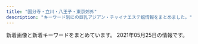 ```yaml
---
title: "国分寺・立川・八王子・東京郊外"
description: "キーワード別にの巨乳アジアン・チャイナエステ嬢情報をまとめました。"
---
```


新着画像と新着キーワードをまとめています。
2021年05月25日の情報です。

<DmmAffiliateIns />
<KeywordTable
  shops={
    [
    {
        "url": "http://www.crimson.mensest.com/",
        "name": "Crimson \uff5e\u30af\u30ea\u30e0\u30be\u30f3\uff5e",
        "station": "\u4eac\u738b\u516b\u738b\u5b50\u99c5\u4e2d\u592e\u53e3",
        "img_links": [
            "http://www.crimson.mensest.com/files/009.jpg",
            "http://www.crimson.mensest.com/files/002.jpg",
            "http://www.crimson.mensest.com/files/007.jpg",
            "http://www.crimson.mensest.com/files/001.jpg",
            "http://www.crimson.mensest.com/files/006.jpg",
            "http://www.crimson.mensest.com/files/005.jpg",
            "http://www.crimson.mensest.com/photo_news/upimg/1219360656bdf1f09e_0.jpg",
            "http://www.crimson.mensest.com/files/008.jpg",
            "http://www.crimson.mensest.com/files/004.jpg"
        ],
        "keywords": {
            "86": 4,
            "D": 28,
            "87": 28,
            "C": 4
        }
    },
    {
        "name": "\u6708\u7f8e\u4eba",
        "url": "https://tsukibijin88.wixsite.com/index",
        "keywords": {},
        "station": "\u6771\u4e45\u7559\u7c73\u99c5\u5317\u53e3",
        "img_links": [
            "https://static.wixstatic.com/media/ec4537_59fc4b0f6cb7428f93306795b9350b7e~mv2.jpg",
            "https://static.wixstatic.com/media/ec4537_d0bfd0748f474bc291d124a65c8003aa~mv2.png",
            "https://static.wixstatic.com/media/ec4537_274bc3438d36433ba3c53b96f9a4b78e~mv2.png",
            "https://static.wixstatic.com/media/ec4537_84455edfbe9045638ff4864dbd8b6dbf~mv2.png",
            "https://static.wixstatic.com/media/ec4537_657ddbca65f149c696f15653f67c2cea~mv2.jpg",
            "https://static.wixstatic.com/media/ec4537_ec2950e8cbe04a37a4120af92182a3be~mv2.jpg",
            "https://static.wixstatic.com/media/ec4537_fd834cc8bb6d4d92a1629e76a8f38d83~mv2.png",
            "https://static.wixstatic.com/media/ec4537_0944ac8a92624ec193a4a6265a938a13~mv2.jpg",
            "https://static.wixstatic.com/media/71aabe_7fde48e91203411687f75bf66049b810~mv2.jpg",
            "https://static.wixstatic.com/media/ec4537_70f3a56b138c4473b8438d54e7169a77~mv2.png",
            "https://static.wixstatic.com/media/ec4537_b408abc40e774d67b20cb708c9a38b55~mv2.jpg",
            "https://static.wixstatic.com/media/ec4537_08f9eccd1af04cd5bc840b5b4915e43b~mv2.png",
            "https://static.wixstatic.com/media/ec4537_c7bc87d5a1344b76ba3b66244a8c45e7~mv2.png",
            "https://static.wixstatic.com/media/ec4537_64d554c94c7d4fdaa26eb37af2c14d04~mv2.png",
            "https://static.wixstatic.com/media/ec4537_921179784e3d4c8083c977922ee92b26~mv2.jpg",
            "https://static.wixstatic.com/media/ec4537_b88f86e3027f4365a66545ddc623f2f0~mv2.png",
            "https://static.wixstatic.com/media/ec4537_6623cbdf8c2b44edacef547a88811202~mv2.png"
        ]
    },
    {
        "name": "\u8212\u5824\u82d1 \uff5e\u30b8\u30e7\u30c6\u30a4\u30a8\u30f3\uff5e",
        "img_links": [
            "http://joten.work/images/menu/interior.jpg",
            "http://joten.work/images/newface_t.png",
            "http://joten.work/images/interior_t.jpg",
            "http://joten.work/images/rec1.png",
            "http://joten.work/staff/sayaka.jpg",
            "http://joten.work/images/sys1.jpg",
            "http://joten.work/images/int1.png",
            "http://joten.work/images/rec3.png",
            "http://joten.work/images/sys4.jpg",
            "http://joten.work/images/head.png",
            "http://joten.work/images/staff_t.jpg",
            "http://joten.work/images/tel.jpg",
            "http://joten.work/img/risa1.jpg",
            "http://joten.work/images/news.png",
            "http://joten.work/images/rec2.png",
            "http://joten.work/images/menu/staff.jpg",
            "http://joten.work/images/sys2.jpg",
            "http://joten.work/staff/risa.jpg",
            "http://joten.work/img/sayaka1.jpg",
            "http://joten.work/images/mobile.jpg",
            "http://joten.work/images/sys3.jpg",
            "http://joten.work/images/menu/top.jpg",
            "http://joten.work/images/ta.jpg",
            "http://joten.work/images/int2.png"
        ],
        "keywords": {},
        "url": "http://joten.work/",
        "station": "\u3072\u3070\u308a\u30f6\u4e18\u99c5\u5317\u53e3"
    },
    {
        "station": "JR\u516b\u738b\u5b50\u99c5\u5317\u53e3",
        "name": "Rouge \uff5e\u30eb\u30fc\u30b8\u30e5\uff5e",
        "img_links": [
            "https://hachioji-mensesthe.com/staff/riri-s1.jpg",
            "https://hachioji-mensesthe.com/images/esthe4.jpg",
            "https://hachioji-mensesthe.com/staff/riri-l2.jpg",
            "https://hachioji-mensesthe.com/icon/facebook.png",
            "https://hachioji-mensesthe.com/icon/yelp.png",
            "https://hachioji-mensesthe.com/staff/riri-l1.jpg",
            "https://hachioji-mensesthe.com/images/esthe1.jpg",
            "https://hachioji-mensesthe.com/room/room-l4.jpg",
            "https://hachioji-mensesthe.com/staff/risa-l2.jpg",
            "https://hachioji-mensesthe.com/icon/twitter.png",
            "https://hachioji-mensesthe.com/images/esthe2.jpg",
            "https://hachioji-mensesthe.com/footer/footer-line.png",
            "https://hachioji-mensesthe.com/room/room-l2.jpg",
            "https://hachioji-mensesthe.com/staff/miki-l3.jpg",
            "https://hachioji-mensesthe.com/images/main-sp.jpg",
            "https://hachioji-mensesthe.com/staff/miki-l2.jpg",
            "https://hachioji-mensesthe.com/staff/yuyu-s3.jpg",
            "https://hachioji-mensesthe.com/staff/rie-s3.jpg",
            "https://hachioji-mensesthe.com/staff/risa-top.jpg",
            "https://hachioji-mensesthe.com/images/clear.png",
            "https://hachioji-mensesthe.com/staff/rie-s1.jpg",
            "https://hachioji-mensesthe.com/staff/miki-s3.jpg",
            "https://hachioji-mensesthe.com/staff/risa-l1.jpg",
            "https://hachioji-mensesthe.com/staff/riri-s3.jpg",
            "https://hachioji-mensesthe.com/staff/yuyu-l2.jpg",
            "https://hachioji-mensesthe.com/staff/rie-l1.jpg",
            "https://hachioji-mensesthe.com/staff/miki-s2.jpg",
            "https://hachioji-mensesthe.com/staff/yuyu-s1.jpg",
            "https://hachioji-mensesthe.com/staff/miki-s1.jpg",
            "https://hachioji-mensesthe.com/room/room-l1.jpg",
            "https://hachioji-mensesthe.com/staff/yuyu-l1.jpg",
            "https://hachioji-mensesthe.com/staff/yuyu-top.jpg",
            "https://hachioji-mensesthe.com/images/qrcode.png",
            "https://hachioji-mensesthe.com/staff/rie-l2.jpg",
            "https://hachioji-mensesthe.com/staff/yuyu-s2.jpg",
            "https://hachioji-mensesthe.com/staff/risa-s1.jpg",
            "https://hachioji-mensesthe.com/staff/risa-s2.jpg",
            "https://hachioji-mensesthe.com/staff/miki-l1.jpg",
            "https://hachioji-mensesthe.com/massage/2020/12/20/rie-s2.jpg",
            "https://hachioji-mensesthe.com/footer/footer-staff.png",
            "https://hachioji-mensesthe.com/images/esthe3.jpg",
            "https://hachioji-mensesthe.com/staff/riri-l3.jpg",
            "https://hachioji-mensesthe.com/images/header3.png",
            "https://hachioji-mensesthe.com/staff/rie-l3.jpg",
            "https://hachioji-mensesthe.com/staff/yuyu-l3.jpg",
            "https://hachioji-mensesthe.com/massage/2020/12/09/L.png",
            "https://hachioji-mensesthe.com/staff/risa-l3.jpg",
            "https://hachioji-mensesthe.com/staff/risa-s3.jpg",
            "https://hachioji-mensesthe.com/icon/line.png",
            "https://hachioji-mensesthe.com/staff/miki-top.jpg",
            "https://hachioji-mensesthe.com/footer/footer-tel.png",
            "https://hachioji-mensesthe.com/staff/rie-s2.jpg",
            "https://hachioji-mensesthe.com/images/main1.jpg",
            "https://hachioji-mensesthe.com/room/room-l3.jpg",
            "https://hachioji-mensesthe.com/staff/riri-s2.jpg"
        ],
        "keywords": {
            "90": 6,
            "85": 6,
            "88": 6,
            "86": 12
        },
        "url": "https://hachioji-mensesthe.com/"
    },
    {
        "keywords": {
            "86": 5,
            "85": 3,
            "D": 5,
            "88": 3,
            "C": 3
        },
        "name": "Relieve",
        "station": "JR\u56fd\u5206\u5bfa\u99c5\u5357\u53e3",
        "url": "http://eilgft.xyz/",
        "img_links": [
            "http://eilgft.xyz/static/picture/room4.jpg",
            "http://eilgft.xyz/uploads/210317/1-21031G6051A24.jpg",
            "http://eilgft.xyz/static/picture/top.jpg",
            "http://eilgft.xyz/static/picture/room3.jpg",
            "http://eilgft.xyz/uploads/210301/1-210301130340535.jpg",
            "http://eilgft.xyz/static/picture/room1.jpg",
            "http://eilgft.xyz/uploads/200915/1-200915123952526.jpg",
            "http://eilgft.xyz/uploads/210413/1-2104131H450H9.jpg",
            "http://eilgft.xyz/uploads/200915/1-200915123934Y4.jpg",
            "http://eilgft.xyz/static/picture/room2.jpg"
        ]
    },
    {
        "name": "\u30cf\u30ef\u30a4\u7652\u3057",
        "url": "http://aroma-treat.com/",
        "img_links": [
            "http://aroma-treat.com/i/files/homeimg.jpg",
            "http://aroma-treat.com/img/promise.png",
            "http://aroma-treat.com/img/mobile.png",
            "http://aroma-treat.com/pic/topimg2.jpg",
            "http://aroma-treat.com/img/ttl_staff.png",
            "http://aroma-treat.com/pic/head.png",
            "http://aroma-treat.com/pic/topimg1.jpg"
        ],
        "keywords": {
            "C": 9
        },
        "station": "JR\u7fbd\u6751\u99c5\u6771\u53e3"
    },
    {
        "img_links": [],
        "station": "\u6e05\u702c\u99c5\u5317\u53e3",
        "name": "Sweet love",
        "url": "https://sweet-love.xyz.mn/",
        "keywords": {}
    },
    {
        "img_links": [
            "http://cosmos.xyz.mn/images/link_nav07.jpg",
            "http://cosmos.xyz.mn/images/link_nav04.jpg",
            "http://cosmos.xyz.mn/images/info1.jpg",
            "http://cosmos.xyz.mn/images/link_nav03.jpg",
            "http://cosmos.xyz.mn/images/side_link.jpg",
            "http://cosmos.xyz.mn/photos/sites/30/2020/04/2020040410293269.jpg",
            "http://cosmos.xyz.mn/images/link_nav05.jpg",
            "http://cosmos.xyz.mn/images/sp_top.jpg",
            "http://cosmos.xyz.mn/images/info2.jpg",
            "http://cosmos.xyz.mn/images/link_nav01.jpg",
            "http://cosmos.xyz.mn/images/info3.jpg",
            "http://cosmos.xyz.mn/images/side_mobile.jpg",
            "http://cosmos.xyz.mn/photos/sites/30/2020/04/202004041029346.jpg",
            "http://cosmos.xyz.mn/images/link_nav02.jpg",
            "http://cosmos.xyz.mn/images/link_nav06.jpg",
            "http://cosmos.xyz.mn/photos/sites/30/2020/04/2020040410292761.jpg",
            "http://cosmos.xyz.mn/photos/sites/30/2021/04/2021042307580315.jpg",
            "http://cosmos.xyz.mn/images/top_slider01.jpg",
            "http://cosmos.xyz.mn/images/side_tel.jpg",
            "http://cosmos.xyz.mn/images/top.png",
            "http://cosmos.xyz.mn/photos/sites/30/2020/04/202004041029313.jpg",
            "http://cosmos.xyz.mn/photos/sites/30/2020/04/2020040410293617.jpg",
            "http://cosmos.xyz.mn/photos/sites/30/2020/04/2020040410293010.jpg",
            "http://cosmos.xyz.mn/images/ico01.png",
            "http://cosmos.xyz.mn/images/top_slider02.jpg"
        ],
        "url": "http://cosmos.xyz.mn/",
        "name": "\u30aa\u30a2\u30b7\u30b9",
        "keywords": {
            "D": 7,
            "83": 1,
            "86": 2,
            "85": 4
        },
        "station": "\u6771\u4e45\u7559\u7c73\u99c5\u897f\u53e3"
    },
    {
        "url": "http://aes-relax.com/",
        "name": "\u8309\u8389\u82b1\u30fb\u30b8\u30e3\u30b9\u30df\u30f3",
        "keywords": {
            "C": 15
        },
        "img_links": [
            "http://aes-relax.com/img/access/road1.jpg",
            "http://aes-relax.com/staff/maria/01.jpg",
            "http://aes-relax.com/staff/sayuri/01.jpg",
            "http://aes-relax.com/staff/ichigo/01.jpg",
            "http://aes-relax.com/img/access/road4.jpg",
            "http://aes-relax.com/img/fline.png",
            "http://aes-relax.com/pic/topimg2.jpg",
            "http://aes-relax.com/staff/mayumi/01.jpg",
            "http://aes-relax.com/img/access/road3.jpg",
            "http://aes-relax.com/staff/miki/01.jpg",
            "http://aes-relax.com/img/access/roaddm.png",
            "http://aes-relax.com/pic/head.jpg",
            "http://aes-relax.com/staff/miyuki/01.jpg",
            "http://aes-relax.com/img/access/road2.jpg",
            "http://aes-relax.com/staff/koko/01.jpg",
            "http://aes-relax.com/staff/kaori/01.jpg",
            "http://aes-relax.com/img/loadat.png",
            "http://aes-relax.com/pic/topimg3.jpg",
            "http://aes-relax.com/img/ttl_staff.png",
            "http://aes-relax.com/img/mline.png",
            "http://aes-relax.com/img/access/road5.jpg",
            "http://aes-relax.com/pic/topimg1.jpg"
        ],
        "station": "\u4e45\u7c73\u5ddd\u99c5\u5357\u53e3"
    },
    {
        "name": "\u5236\u670d\u306e\u8a98\u60d1",
        "url": "https://seifukuyuwaku.oks.bz/",
        "station": "JR\u7acb\u5ddd\u99c5\u5357\u53e3",
        "keywords": {
            "83": 1,
            "85": 1,
            "E": 1,
            "87": 1,
            "C": 4
        },
        "img_links": [
            "https://seifukuyuwaku.oks.bz/images/s_ranking.png",
            "https://seifukuyuwaku.oks.bz/images/info.jpg",
            "https://seifukuyuwaku.oks.bz/photos/sites/70/2020/12/2020122013355017.jpeg",
            "https://seifukuyuwaku.oks.bz/photos/sites/70/2020/11/2020113014024511.jpeg",
            "https://seifukuyuwaku.oks.bz/images/mobile.jpg",
            "https://seifukuyuwaku.oks.bz/images/s_news.png",
            "https://seifukuyuwaku.oks.bz/photos/sites/70/2020/12/2020121013104898.jpeg",
            "https://seifukuyuwaku.oks.bz/images/link.jpg",
            "https://seifukuyuwaku.oks.bz/photos/sites/70/2020/11/2020112406403480.jpg",
            "https://seifukuyuwaku.oks.bz/photos/sites/70/2020/12/202012251539104.jpeg",
            "https://seifukuyuwaku.oks.bz/photos/sites/70/2020/11/2020112504053939.jpg",
            "https://seifukuyuwaku.oks.bz/images/no1.png",
            "https://seifukuyuwaku.oks.bz/images/s_staff1.png",
            "https://seifukuyuwaku.oks.bz/images/no2.png",
            "https://seifukuyuwaku.oks.bz/images/new.jpg",
            "https://seifukuyuwaku.oks.bz/images/s_staff.png",
            "https://seifukuyuwaku.oks.bz/photos/sites/70/2021/03/2021032307515017.jpeg",
            "https://seifukuyuwaku.oks.bz/images/top.png",
            "https://seifukuyuwaku.oks.bz/images/s_pick.jpg",
            "https://seifukuyuwaku.oks.bz/photos/sites/70/2020/11/2020112708472471.jpeg",
            "https://seifukuyuwaku.oks.bz/photos/sites/70/2021/05/2021051312293616.jpg",
            "https://seifukuyuwaku.oks.bz/photos/sites/70/2020/12/2020121414441228.jpeg",
            "https://seifukuyuwaku.oks.bz/photos/sites/70/2020/12/2020121208024127.jpeg",
            "https://seifukuyuwaku.oks.bz/photos/sites/70/2020/11/2020112406403396.jpg"
        ]
    },
    {
        "img_links": [
            "http://dia-mond.work/images/icon_ranking_03.png",
            "http://dia-mond.work/images/mainvisual_01_s.jpg",
            "http://dia-mond.work/images/mainvisual_02.jpg",
            "http://dia-mond.work/images/recruit/point_05.png",
            "http://dia-mond.work/images/recruit/nagare_06.png",
            "http://dia-mond.work/staff/emi1.jpg",
            "http://dia-mond.work/images/recruit/point_03.png",
            "http://dia-mond.work/images/mainvisual_01.jpg",
            "http://dia-mond.work/images/mainvisual_02_s.jpg",
            "http://dia-mond.work/images/icon_ranking_02.png",
            "http://dia-mond.work/staff/yuri1.jpg",
            "http://dia-mond.work/images/recruit/point_08.png",
            "http://dia-mond.work/images/head_interior.jpg",
            "http://dia-mond.work/images/recruit/nagare_03.jpg",
            "http://dia-mond.work/images/recruit/nagare_01.jpg",
            "http://dia-mond.work/images/recruit/point_09.png",
            "http://dia-mond.work/images/icon_ranking_01.png",
            "http://dia-mond.work/images/recruit/nagare_07.png",
            "http://dia-mond.work/staff/runa1.jpg",
            "http://dia-mond.work/staff/hitomi1.jpg",
            "http://dia-mond.work/images/recruit/point_07.png",
            "http://dia-mond.work/images/head_therapist.jpg",
            "http://dia-mond.work/images/recruit/sp_mainvisual.jpg",
            "http://dia-mond.work/images/icon_new.png",
            "http://dia-mond.work/images/no_image.jpg",
            "http://dia-mond.work/images/recruit/nagare_02.jpg",
            "http://dia-mond.work/images/sw_tel.png",
            "http://dia-mond.work/images/recruit/req_03.jpg",
            "http://dia-mond.work/images/sw_home.png",
            "http://dia-mond.work/images/icon_ranking_04.png",
            "http://dia-mond.work/staff/yuka1.jpg",
            "http://dia-mond.work/staff/yumi1.jpg",
            "http://dia-mond.work/images/recruit/point_04.png",
            "http://dia-mond.work/images/recruit/message_03.png",
            "http://dia-mond.work/staff/aoi1.jpg",
            "http://dia-mond.work/images/recruit/point_06.png",
            "http://dia-mond.work/images/recruit/nagare_05.png",
            "http://dia-mond.work/staff/miho1.jpg",
            "http://dia-mond.work/images/trigger.jpg"
        ],
        "keywords": {
            "E": 18,
            "89": 2,
            "85": 8,
            "90": 8,
            "87": 8,
            "88": 4,
            "D": 24,
            "86": 10,
            "F": 14
        },
        "station": "JR\u516b\u738b\u5b50\u99c5",
        "name": "Diamond",
        "url": "http://dia-mond.work/"
    },
    {
        "url": "http://forever-est.info/",
        "name": "\u604b\u3054\u3053\u308d",
        "station": "JR\u7acb\u5ddd\u99c5\u5357\u53e3",
        "img_links": [
            "http://forever-est.info/images/top001.png",
            "http://forever-est.info/images/nav-006.png",
            "http://forever-est.info/images/nav-001.png",
            "http://forever-est.info/images/cg09.jpg",
            "http://forever-est.info/images/nav-004.png",
            "http://forever-est.info/images/no.png",
            "http://forever-est.info/images/cg06.jpg",
            "http://forever-est.info/images/tel.png",
            "http://forever-est.info/images/cg03.jpg",
            "http://forever-est.info/images/cg10.jpg",
            "http://forever-est.info/images/cg08.jpg",
            "http://forever-est.info/images/cg07.jpg",
            "http://forever-est.info/images/nav-003.png",
            "http://forever-est.info/images/nav-005.png",
            "http://forever-est.info/images/nav-002.png"
        ],
        "keywords": {}
    },
    {
        "url": "http://aromalove.est-u.com/",
        "img_links": [
            "http://aromalove.est-u.com/images/index2_03.jpg",
            "http://aromalove.est-u.com/images/index_08.jpg",
            "http://aromalove.est-u.com/images/index_10.jpg",
            "http://aromalove.est-u.com/images/index3_03.jpg",
            "http://aromalove.est-u.com/images/staff_06.jpg",
            "http://aromalove.est-u.com/images/index_02.jpg",
            "http://aromalove.est-u.com/images/s5.jpg",
            "http://aromalove.est-u.com/images/index_04.jpg",
            "http://aromalove.est-u.com/images/index_06.jpg",
            "http://aromalove.est-u.com/images/s1.jpg",
            "http://aromalove.est-u.com/images/aromalove8831.jpg",
            "http://aromalove.est-u.com/images/s4.jpg",
            "http://menlog.net/link/menlog8831.jpg",
            "http://aromalove.est-u.com/images/index2_02.jpg",
            "http://aromalove.est-u.com/images/index_01.jpg",
            "http://aromalove.est-u.com/images/s2.jpg",
            "http://aromalove.est-u.com/images/s3.jpg",
            "http://aromalove.est-u.com/images/index_03.jpg"
        ],
        "keywords": {},
        "name": "\u30a2\u30ed\u30de\u30e9\u30d6",
        "station": "JR\u516b\u738b\u5b50\u99c5\u5317\u53e3"
    },
    {
        "station": "\u6771\u4e45\u7559\u7c73\u99c5\u5317\u53e3",
        "name": "\u592a\u967d",
        "keywords": {
            "C": 15
        },
        "img_links": [
            "http://www.tay184.info/frame/sougo/estheking.jpg",
            "http://www.tay184.info/frame/newface/201908235143.jpg",
            "http://www.tay184.info/frame/scroll4/scroll4.jpg",
            "http://www.tay184.info/frame/scroll1/scroll1.jpg",
            "http://www.tay184.info/frame/scroll5/scroll5.jpg",
            "http://www.tay184.info/frame/fla/photo03.jpg",
            "http://www.tay184.info/frame/scroll2/scroll2.jpg",
            "http://www.tay184.info/img/88x31.jpg",
            "http://www.tay184.info/frame/scroll3/scroll3.jpg",
            "http://www.tay184.info/frame/sougo/menlog.jpg",
            "http://www.tay184.info/frame/fla/photo02.jpg",
            "http://www.tay184.info/frame/fla/photo04.jpg",
            "http://www.tay184.info/frame/fla/photo01.jpg",
            "http://www.tay184.info/frame/girl/c10001.jpg",
            "http://www.tay184.info/frame/girl/c9001.jpg",
            "http://www.tay184.info/navi/gld/temp_under2.jpg",
            "http://www.tay184.info/img/header.jpg",
            "http://www.tay184.info/frame/girl/c7001.jpg",
            "http://www.tay184.info/frame/girl/c8001.jpg",
            "http://www.tay184.info/frame/telimg/telbar.png"
        ],
        "url": "http://www.tay184.info/"
    },
    {
        "url": "https://es-cream.tokyo/",
        "name": "\u516b\u738b\u5b50\u871c\u5922",
        "station": "JR\u516b\u738b\u5b50\u99c5\u5317\u53e3",
        "img_links": [
            "https://es-cream.tokyo/wp-content/uploads/2020/12/WeChat-Image_20201211200327.jpg",
            "https://es-cream.tokyo/wp-content/uploads/2019/12/WeChat-Image_20191206183034-200x300.jpg",
            "https://es-cream.tokyo/wp-content/themes/template-salon2/images/main-img2.jpg",
            "https://es-cream.tokyo/wp-content/uploads/2021/02/WeChat-Image_20210218174257.jpg",
            "https://es-cream.tokyo/wp-content/uploads/2020/07/WeChat-Image_20200703123629.jpg",
            "https://es-cream.tokyo/wp-content/uploads/2020/07/WeChat-Image_20200703123637.jpg",
            "https://es-cream.tokyo/wp-content/uploads/2020/12/WeChat-Image_20201204132408.jpg",
            "https://es-cream.tokyo/wp-content/uploads/2019/11/WeChat-Image_20191125122405.jpg",
            "https://es-cream.tokyo/wp-content/uploads/2019/12/WeChat-Image_20191223160307.jpg",
            "https://es-cream.tokyo/wp-content/uploads/2020/10/WeChat-Image_20201016173923.jpg",
            "https://es-cream.tokyo/wp-content/uploads/2019/05/WeChat-Image_20190517141820.jpg",
            "https://es-cream.tokyo/wp-content/uploads/2019/07/WeChat-Image_20190729162551-200x300.jpg",
            "https://es-cream.tokyo/wp-content/themes/template-salon2/images/newface-ttl.jpg",
            "https://es-cream.tokyo/wp-content/uploads/2021/05/WeChat-Image_20210506193811.jpg",
            "https://es-cream.tokyo/wp-content/uploads/2020/10/WeChat-Image_20201016173923-500x750.jpg",
            "https://es-cream.tokyo/wp-content/uploads/2020/12/WeChat-Image_20201204132408-200x300.jpg",
            "https://es-cream.tokyo/wp-content/uploads/2019/02/1WeChat-Image_20190201215450.jpg",
            "https://es-cream.tokyo/wp-content/uploads/2019/03/WeChat-Image_20190323191717-762x1024.jpg",
            "https://es-cream.tokyo/wp-content/uploads/2019/09/WeChat-Image_20191017130455.jpg",
            "https://es-cream.tokyo/wp-content/uploads/2021/02/WeChat-Image_20210218174257-200x300.jpg",
            "https://es-cream.tokyo/wp-content/uploads/2019/03/WeChat-Image_20190330130050-698x1024.jpg",
            "https://es-cream.tokyo/wp-content/uploads/2019/11/WeChat-Image_20191125122405-200x300.jpg",
            "https://es-cream.tokyo/wp-content/uploads/2019/09/WeChat-Image_20190918185047.jpg",
            "https://es-cream.tokyo/wp-content/uploads/2020/08/WeChat-Image_20200829205256.jpg",
            "https://es-cream.tokyo/wp-content/uploads/2019/03/WeChat-Image_20190330130050.jpg",
            "https://es-cream.tokyo/wp-content/uploads/2019/10/WeChat-Image_20191021151113-200x300.jpg",
            "https://es-cream.tokyo/wp-content/uploads/2020/03/WeChat-Image_20200311180439.jpg",
            "https://es-cream.tokyo/wp-content/uploads/2020/10/WeChat-Image_20201016173923-1.jpg",
            "https://es-cream.tokyo/wp-content/uploads/2019/04/WeChat-Image_20190417211734.jpg",
            "https://es-cream.tokyo/wp-content/themes/template-salon2/images/campaign-bnr.png",
            "https://es-cream.tokyo/wp-content/uploads/2019/07/WeChat-Image_20190706201522-200x300.jpg",
            "https://es-cream.tokyo/wp-content/uploads/2021/01/WeChat-Image_20210112112948.jpg",
            "https://es-cream.tokyo/wp-content/themes/template-salon2/images/news-ttl.jpg",
            "https://es-cream.tokyo/wp-content/themes/template-salon2/images/main-img3.jpg",
            "http://es-cream.tokyo/wp-content/uploads/2019/12/1ed5c1c5fbbb849a52bb037f487dfb48.png",
            "https://es-cream.tokyo/wp-content/uploads/2019/06/WeChat-Image_20190610230334.jpg",
            "https://es-cream.tokyo/wp-content/uploads/2019/02/WeChat-Image_20190201215504.jpg",
            "https://es-cream.tokyo/wp-content/uploads/2019/10/WeChat-Image_20191021151121.jpg",
            "https://es-cream.tokyo/wp-content/uploads/2020/03/WeChat-Image_20200311180447.jpg",
            "https://es-cream.tokyo/wp-content/uploads/2019/03/WeChat-Image_20190323191717.jpg",
            "https://es-cream.tokyo/wp-content/uploads/2021/01/WeChat-Image_20210112113002.jpg",
            "https://es-cream.tokyo/wp-content/uploads/2019/06/WeChat-Image_20190607173911.jpg",
            "https://es-cream.tokyo/wp-content/uploads/2019/06/WeChat-Image_20190607173916.jpg",
            "https://es-cream.tokyo/wp-content/uploads/2021/02/WeChat-Image_20210218174311.jpg",
            "https://es-cream.tokyo/wp-content/themes/template-salon2/images/m-info.png",
            "https://es-cream.tokyo/wp-content/uploads/2019/02/1WeChat-Image_20190201215504.jpg",
            "https://es-cream.tokyo/wp-content/uploads/2020/03/WeChat-Image_20200311180443.jpg",
            "https://es-cream.tokyo/wp-content/uploads/2019/12/WeChat-Image_20191206183034.jpg",
            "https://es-cream.tokyo/wp-content/uploads/2019/07/WeChat-Image_20190729162551.jpg",
            "https://es-cream.tokyo/wp-content/uploads/2019/09/WeChat-Image_20190911125852.jpg",
            "https://es-cream.tokyo/wp-content/uploads/2019/08/WeChat-Image_20190827142201.jpg",
            "https://es-cream.tokyo/wp-content/uploads/2020/02/WeChat-Image_20200210121531.jpg",
            "https://es-cream.tokyo/wp-content/uploads/2020/03/WeChat-Image_20200311180435.jpg",
            "https://es-cream.tokyo/wp-content/uploads/2020/12/WeChat-Image_20201211200327-200x300.jpg",
            "https://es-cream.tokyo/wp-content/uploads/2019/03/WeChat-Image_20190330130038-698x1024.jpg",
            "https://es-cream.tokyo/wp-content/uploads/2020/12/WeChat-Image_20201211200333.jpg",
            "https://es-cream.tokyo/wp-content/uploads/2019/02/WeChat-Image_20190201215450.jpg",
            "https://es-cream.tokyo/wp-content/uploads/2019/07/WeChat-Image_20190703174151-200x300.jpg",
            "https://es-cream.tokyo/wp-content/uploads/2019/09/WeChat-Image_20190918185043.jpg",
            "https://es-cream.tokyo/wp-content/uploads/2021/05/WeChat-Image_20210506193804-200x300.jpg",
            "https://es-cream.tokyo/wp-content/uploads/2020/04/WeChat-Image_20200413174323-200x300.jpg",
            "https://es-cream.tokyo/wp-content/uploads/2019/12/WeChat-Image_20191223160307-200x300.jpg",
            "https://es-cream.tokyo/wp-content/uploads/2019/07/WeChat-Image_20190703174151.jpg",
            "https://es-cream.tokyo/wp-content/uploads/2019/07/WeChat-Image_20190729162555.jpg",
            "https://es-cream.tokyo/wp-content/uploads/2019/10/WeChat-Image_20191021151113.jpg",
            "https://es-cream.tokyo/wp-content/themes/template-salon2/images/info.png",
            "https://es-cream.tokyo/wp-content/uploads/2020/04/WeChat-Image_20200413174323.jpg",
            "https://es-cream.tokyo/wp-content/uploads/2019/07/WeChat-Image_20190706201522.jpg",
            "https://es-cream.tokyo/wp-content/uploads/2020/03/WeChat-Image_20200311180435-200x300.jpg",
            "https://es-cream.tokyo/wp-content/themes/template-salon2/images/main-img.jpg",
            "https://es-cream.tokyo/wp-content/uploads/2020/02/WeChat-Image_20200210121526.jpg",
            "https://es-cream.tokyo/wp-content/uploads/2021/05/WeChat-Image_20210506193804.jpg",
            "https://es-cream.tokyo/wp-content/uploads/2019/03/WeChat-Image_20190330130038.jpg"
        ],
        "keywords": {
            "F": 2,
            "E": 43,
            "\u30bb\u30af\u30b7\u30fc": 1,
            "86": 15,
            "85": 58,
            "87": 11,
            "D": 39
        }
    },
    {
        "keywords": {},
        "station": "\u3072\u3070\u308a\u30f6\u4e18\u99c5\u5357\u53e3",
        "name": "Seven\u604b",
        "img_links": [],
        "url": "http://seven-love.xyz.mn/"
    },
    {
        "station": "JR\u516b\u738b\u5b50\u99c5\u5357\u53e3",
        "url": "https://himawari.tyo.cm/",
        "keywords": {
            "85": 3,
            "86": 4,
            "87": 1,
            "D": 7,
            "E": 1
        },
        "img_links": [
            "https://himawari.tyo.cm/images/link_nav03.jpg",
            "https://himawari.tyo.cm/photos/sites/47/2021/02/2021021607515371.jpg",
            "https://himawari.tyo.cm/images/sp_top.jpg",
            "https://himawari.tyo.cm/images/link_nav04.jpg",
            "https://himawari.tyo.cm/images/top_slider02.jpg",
            "https://himawari.tyo.cm/images/side_link.jpg",
            "https://himawari.tyo.cm/images/link_nav06.jpg",
            "https://himawari.tyo.cm/photos/sites/47/2020/10/2020100208175477.jpg",
            "https://himawari.tyo.cm/images/side_mobile.jpg",
            "https://himawari.tyo.cm/images/top.png",
            "https://himawari.tyo.cm/images/ico01.png",
            "https://himawari.tyo.cm/images/side_tel.jpg",
            "https://himawari.tyo.cm/images/link_nav05.jpg",
            "https://himawari.tyo.cm/images/info3.jpg",
            "https://himawari.tyo.cm/photos/sites/47/2020/10/202010020817547.jpg",
            "https://himawari.tyo.cm/photos/sites/47/2020/10/202010020817559.jpg",
            "https://himawari.tyo.cm/photos/sites/47/2020/10/2020100208175534.jpg",
            "https://himawari.tyo.cm/photos/sites/47/2020/10/2020100208175350.jpg",
            "https://himawari.tyo.cm/images/link_nav01.jpg",
            "https://himawari.tyo.cm/photos/sites/47/2020/10/2020100208175541.jpg",
            "https://himawari.tyo.cm/images/top_slider01.jpg",
            "https://himawari.tyo.cm/images/link_nav02.jpg",
            "https://himawari.tyo.cm/images/link_nav07.jpg",
            "https://himawari.tyo.cm/images/info1.jpg",
            "https://himawari.tyo.cm/images/info2.jpg",
            "https://himawari.tyo.cm/photos/sites/47/2020/10/2020100603052948.jpg"
        ],
        "name": "\u3072\u307e\u308f\u308a"
    },
    {
        "img_links": [
            "http://lovehoney.estx.net/images/2.jpg",
            "http://lovehoney.estx.net/images/index_10.jpg",
            "http://lovehoney.estx.net/images/index_07.jpg",
            "http://lovehoney.estx.net/images/index_09.jpg",
            "http://lovehoney.estx.net/images/index2_12.jpg",
            "http://lovehoney.estx.net/images/index_17.jpg",
            "http://lovehoney.estx.net/staff/4/1.jpg",
            "http://lovehoney.estx.net/images/index_05.jpg",
            "http://lovehoney.estx.net/images/index_02.jpg",
            "http://lovehoney.estx.net/images/index_14.jpg",
            "http://lovehoney.estx.net/staff/2/1.jpg",
            "http://lovehoney.estx.net/images/index_08.jpg",
            "http://lovehoney.estx.net/images/index_12.jpg",
            "http://lovehoney.estx.net/images/index_06.jpg",
            "http://lovehoney.estx.net/staff/1/1.jpg",
            "http://lovehoney.estx.net/images/index_04.jpg",
            "http://lovehoney.estx.net/images/3.jpg",
            "http://lovehoney.estx.net/staff/3/1.jpg",
            "http://lovehoney.estx.net/images/staff_10.jpg",
            "http://lovehoney.estx.net/images/1.jpg",
            "http://lovehoney.estx.net/images/index_13.jpg",
            "http://lovehoney.estx.net/images/4.jpg"
        ],
        "url": "http://lovehoney.estx.net/",
        "station": "JR\u56fd\u5206\u5bfa\u99c5\u5357\u53e3",
        "name": "Love Honey \uff5e\u30e9\u30d6\u30cf\u30cb\u30fc\uff5e",
        "keywords": {}
    },
    {
        "url": "http://www.kenkoukoubou.com/",
        "keywords": {},
        "station": "JR\u6b66\u8535\u5883\u99c5\u5357\u53e3",
        "name": "\u30cf\u30d4\u30cd\u30b9",
        "img_links": [
            "http://www.kenkoukoubou.com/girl/2.jpg",
            "http://www.kenkoukoubou.com/images/shop/photo_7.jpg",
            "http://www.kenkoukoubou.com/girl/8.jpg",
            "http://www.kenkoukoubou.com/girl/3_1.jpg",
            "http://www.kenkoukoubou.com/images/return.jpg",
            "http://www.kenkoukoubou.com/images/shop/photo_4.jpg",
            "http://www.kenkoukoubou.com/images/info.png",
            "http://www.kenkoukoubou.com/girl/6.jpg",
            "http://www.kenkoukoubou.com/images/1.jpg",
            "http://www.kenkoukoubou.com/images/shop/photo_5.jpg",
            "http://www.kenkoukoubou.com/girl/9.jpg",
            "http://www.kenkoukoubou.com/images/2.jpg",
            "http://www.kenkoukoubou.com/girl/3.jpg",
            "http://www.kenkoukoubou.com/images/recruit/11.jpg",
            "http://www.kenkoukoubou.com/images/3.jpg",
            "http://www.kenkoukoubou.com/images/top_rec.jpg",
            "http://www.kenkoukoubou.com/girl/7.jpg",
            "http://www.kenkoukoubou.com/images/shop/photo_6.jpg",
            "http://www.kenkoukoubou.com/girl/5.jpg",
            "http://www.kenkoukoubou.com/images/qr.png",
            "http://www.kenkoukoubou.com/girl/1.jpg",
            "http://www.kenkoukoubou.com/images/capinfo.jpg",
            "http://www.kenkoukoubou.com/girl/4.jpg",
            "http://www.kenkoukoubou.com/images/blog.jpg",
            "http://www.kenkoukoubou.com/images/059.png",
            "http://www.kenkoukoubou.com/girl/6_1.jpg"
        ]
    },
    {
        "name": "\u304d\u3089\u3089",
        "keywords": {
            "C": 14
        },
        "url": "http://sln-heal.com/",
        "img_links": [
            "http://sln-heal.com/staff/yuki/01mb.jpg",
            "http://sln-heal.com/pic/topimg5.png",
            "http://sln-heal.com/img/att.png",
            "http://sln-heal.com/staff/momo/01mb.jpg",
            "http://sln-heal.com/staff/risa/01.jpg",
            "http://sln-heal.com/staff/aya/01mb.jpg",
            "http://sln-heal.com/img/ttl_staff.jpg",
            "http://sln-heal.com/pic/topimg4.png",
            "http://sln-heal.com/img/ttl_mobile.png",
            "http://sln-heal.com/pic/head.jpg",
            "http://sln-heal.com/staff/risa/01mb.jpg",
            "http://sln-heal.com/staff/yuki/01.jpg",
            "http://sln-heal.com/i/files/homeimg.jpg",
            "http://sln-heal.com/staff/sizuka/01.jpg",
            "http://sln-heal.com/pic/topimg3.png",
            "http://sln-heal.com/pic/topimg2.png",
            "http://sln-heal.com/staff/momo/01.jpg",
            "http://sln-heal.com/staff/sizuka/01mb.jpg",
            "http://sln-heal.com/staff/aya/01.jpg",
            "http://sln-heal.com/pic/topimg1.png",
            "http://sln-heal.com/img/ttl_rec.png"
        ],
        "station": "\u3072\u3070\u308a\u30f6\u4e18\u99c5\u5357\u53e3"
    },
    {
        "img_links": [
            "http://www.yumenouti.xyz/images/index-hituji_02.jpg",
            "http://www.yumenouti.xyz/psd/index_off.jpg",
            "http://www.yumenouti.xyz/images/sys/lanmu-zi-s7.png",
            "http://www.yumenouti.xyz/images/images/awaawa_05.jpg",
            "http://www.yumenouti.xyz/images/images/awaawa_03.jpg",
            "http://www.yumenouti.xyz/images/images/awaawa_11.jpg",
            "http://www.yumenouti.xyz/images/index-hituji_18.jpg",
            "http://www.yumenouti.xyz/images/staff/13.png",
            "http://www.yumenouti.xyz/images/index-hituji_07.jpg",
            "http://www.yumenouti.xyz/images/index-hituji_09.jpg",
            "http://www.yumenouti.xyz/images/nav/lanmu-t-st.jpg",
            "http://www.yumenouti.xyz/images/index-hituji_13.jpg",
            "http://www.yumenouti.xyz/images/staff/7/sakura.png",
            "http://www.yumenouti.xyz/images/index-hituji_22.jpg",
            "http://www.yumenouti.xyz/images/images/awaawa_09.jpg",
            "http://www.yumenouti.xyz/images/staff/7/sari.png",
            "http://www.yumenouti.xyz/images/nav/lanmu-t-job.jpg",
            "http://www.yumenouti.xyz/images/staff/yuyu.jpg",
            "http://www.yumenouti.xyz/images/nav/lanmu-t-sys.jpg",
            "http://www.yumenouti.xyz/images/staff/miki.jpg"
        ],
        "station": "\u4fdd\u8c37\u99c5\u5357\u53e3",
        "url": "http://www.yumenouti.xyz/",
        "keywords": {},
        "name": "\u5922\u306e\u5bb6"
    },
    {
        "name": "Touch\uff5e\u30bf\u30c3\u30c1\uff5e",
        "img_links": [
            "http://relax-esthe.pink/images/header3.png",
            "http://relax-esthe.pink/images/cg011.jpg",
            "http://relax-esthe.pink/images/gallery.png",
            "http://relax-esthe.pink/images/cg06.jpg",
            "http://relax-esthe.pink/images/cg04.jpg",
            "http://relax-esthe.pink/images/esthe1.jpg",
            "http://relax-esthe.pink/images/cg01.jpg",
            "http://relax-esthe.pink/images/cg05.jpg",
            "http://relax-esthe.pink/images/home.png",
            "http://relax-esthe.pink/images/acc.jpg",
            "http://relax-esthe.pink/images/esthe2.jpg",
            "http://relax-esthe.pink/images/link.png",
            "http://relax-esthe.pink/images/home_002.png",
            "http://relax-esthe.pink/images/info.png",
            "http://relax-esthe.pink/images/sys.jpg",
            "http://relax-esthe.pink/images/cg07.jpg",
            "http://relax-esthe.pink/images/main-sp.jpg",
            "http://relax-esthe.pink/images/blog_002.png",
            "http://relax-esthe.pink/images/main1.jpg",
            "http://relax-esthe.pink/images/clear.png",
            "http://relax-esthe.pink/images/esthe3.jpg",
            "http://relax-esthe.pink/images/staff.png",
            "http://relax-esthe.pink/images/cg02.jpg",
            "http://relax-esthe.pink/images/friend.png",
            "http://relax-esthe.pink/images/cg03.jpg"
        ],
        "station": "\u4e45\u7c73\u5ddd\u99c5\u5317\u53e3",
        "url": "http://relax-esthe.pink/",
        "keywords": {
            "87": 4,
            "86": 24
        }
    },
    {
        "station": "JR\u516b\u738b\u5b50\u99c5\u5317\u53e3",
        "img_links": [
            "https://www.asahi-esthe.com/wp-content/uploads/2019/11/slider1.jpg",
            "https://www.asahi-esthe.com/wp-content/uploads/2017/11/spa-voucher.png",
            "https://www.asahi-esthe.com/wp-content/uploads/2021/03/6014147c2bd07394e0fe58d3e9d6839.jpg",
            "https://www.asahi-esthe.com/wp-content/uploads/bb-plugin/cache/50adf46537333999010214dfff8c2f5-circle.jpg",
            "https://www.asahi-esthe.com/wp-content/uploads/2020/06/652ddc2fe484fa8033de98238a068a4-300x300.jpg",
            "https://www.asahi-esthe.com/wp-content/uploads/2020/06/687ab1685328def3787c2cc7742d37f-300x148.jpg",
            "https://www.asahi-esthe.com/wp-content/uploads/2020/08/2c86a3401864a9b267c1d2345735b08-300x148.jpg",
            "https://www.asahi-esthe.com/wp-content/uploads/2020/06/cdfecb6a823ebebbd6330a7a7ecc731-300x148.jpg",
            "https://www.asahi-esthe.com/wp-content/uploads/2021/04/5b029a5f14887d2b8ff830b2f9849bd-1-scaled.jpg",
            "https://www.asahi-esthe.com/wp-content/uploads/bb-plugin/cache/31245c5f2d2dff6fd0cbab31f48f187-circle.jpg",
            "https://www.asahi-esthe.com/wp-content/uploads/2020/08/bc6791c99340b30e294fd30338d4d53-300x149.jpg",
            "https://www.asahi-esthe.com/wp-content/uploads/bb-plugin/cache/1e42fd7e9bdb1a5dc28e8e5c27a41d7-circle.jpg",
            "https://www.asahi-esthe.com/wp-content/uploads/2020/07/1cb1e6f9d5bff20362d37bef344b8df-300x149.jpg",
            "https://www.asahi-esthe.com/wp-content/uploads/2020/06/66bb3f68b419ba492e9539a10c4144d-300x147.jpg",
            "https://www.asahi-esthe.com/wp-content/uploads/2020/06/serapisuto-300x106.png",
            "https://www.asahi-esthe.com/wp-content/uploads/2020/08/af1d1de8869cc72f89fe89aa359c2ea-300x148.jpg",
            "https://www.asahi-esthe.com/wp-content/uploads/bb-plugin/cache/56da5ca7cef7df50174c195fae659f9-circle.jpg",
            "https://www.asahi-esthe.com/wp-content/uploads/2016/12/second-pic-shop-630x630.jpg",
            "https://www.asahi-esthe.com/wp-content/uploads/2021/04/b885c700374a617194559ca52224429-200x300.jpg",
            "https://www.asahi-esthe.com/wp-content/uploads/2020/06/1e42fd7e9bdb1a5dc28e8e5c27a41d7-300x300.jpg",
            "https://www.asahi-esthe.com/wp-content/uploads/2021/04/5da8bd35612a254103ad5ac1bfc7df5-300x300.jpg",
            "https://www.asahi-esthe.com/wp-content/uploads/bb-plugin/cache/39cb329d4b872957cd4bb32efcbbb81-circle.jpg",
            "https://www.asahi-esthe.com/wp-content/uploads/bb-plugin/cache/f00d482cbb040f330ab7b54a6fed7a0-circle.jpg",
            "https://www.asahi-esthe.com/wp-content/uploads/bb-plugin/cache/a8c74995087bb0b1472f5ce4548d29b-circle.jpg",
            "https://www.asahi-esthe.com/wp-content/uploads/2020/08/e120bbf3d39ca1935f96a502b637503-300x148.jpg",
            "https://www.asahi-esthe.com/wp-content/uploads/2020/08/f19c130ced625e76df374e92656c4ce-300x149.jpg",
            "https://www.asahi-esthe.com/wp-content/uploads/2020/06/original.jpg",
            "https://www.asahi-esthe.com/wp-content/uploads/2020/06/307af00e6376110eb594cb21a951129-300x300.jpg",
            "https://www.asahi-esthe.com/wp-content/uploads/2017/11/spa-voucher-315x315.png",
            "https://www.asahi-esthe.com/wp-content/uploads/2020/12/237aa05907c61714132e500609d16c9-300x300.jpg",
            "https://www.asahi-esthe.com/wp-content/uploads/bb-plugin/cache/07027559cbf2cb609533bc524e06905-circle.jpg",
            "https://www.asahi-esthe.com/wp-content/uploads/bb-plugin/cache/f532f6c49a0c2e54634ac09476dcb43-1022x1024-circle.jpg",
            "https://www.asahi-esthe.com/wp-content/uploads/2013/04/large-315x315.jpg",
            "https://www.asahi-esthe.com/wp-content/uploads/2017/11/spa-voucher-630x630.png",
            "https://www.asahi-esthe.com/wp-content/uploads/2013/04/large-630x401.jpg",
            "https://www.asahi-esthe.com/wp-content/uploads/2021/04/c75dde40d918199d3e5604699a50987-225x300.jpg",
            "https://www.asahi-esthe.com/wp-content/uploads/2020/07/6e18dba538d1cb1a28011c3ad2204a3-300x149.jpg",
            "https://www.asahi-esthe.com/wp-content/uploads/2020/06/85add3b7a160d71cd1796851b869684-300x300.jpg",
            "https://www.asahi-esthe.com/wp-content/uploads/2020/06/6fd69a76919d1ee0ef632a76b84ab15-300x148.jpg",
            "https://www.asahi-esthe.com/wp-content/plugins/beaver-builder-lite-version/img/pixel.png",
            "https://www.asahi-esthe.com/wp-content/uploads/2020/07/5be1e8c25d1ac2b61b029a9d7c7a1d5-300x149.jpg",
            "https://www.asahi-esthe.com/wp-content/uploads/bb-plugin/cache/5d91b0ca5dc4839ced8698e076eb5a8-circle.jpg",
            "https://www.asahi-esthe.com/wp-content/uploads/2020/11/11111111-300x216.png",
            "https://www.asahi-esthe.com/wp-content/uploads/bb-plugin/cache/210fa707f8140385468452419b504c6-circle.jpg",
            "https://www.asahi-esthe.com/wp-content/uploads/bb-plugin/cache/cdb6f84ce805b50aab0ecc7dea3fc6b-circle.jpg",
            "https://www.asahi-esthe.com/wp-content/uploads/bb-plugin/cache/10378013268d3d764f8251835a15d1a-circle.jpg",
            "https://www.asahi-esthe.com/wp-content/uploads/2020/06/95c3b4b4cb3df28b5fd1c1cd2382212-300x148.jpg",
            "https://www.asahi-esthe.com/wp-content/uploads/2013/04/large-100x100.jpg",
            "https://www.asahi-esthe.com/wp-content/uploads/2020/06/5bb5966b2987ff767e3073f6f9a5e26-300x148.jpg",
            "https://www.asahi-esthe.com/wp-content/uploads/2020/08/0f8ba5b717266f71f4702c789fa2f9b-300x148.jpg",
            "https://www.asahi-esthe.com/wp-content/uploads/bb-plugin/cache/e19c7f0b0ae2e32f371cbb274f69ba5-1-circle.jpg"
        ],
        "name": "\u30a2\u30b5\u30d2\u30a8\u30b9\u30c6",
        "keywords": {
            "D": 8,
            "\u30bb\u30af\u30b7\u30fc": 2,
            "\u7206\u4e73": 4,
            "87": 2,
            "C": 48,
            "F": 4,
            "\u4e73": 4,
            "84": 4,
            "83": 4,
            "85": 6,
            "86": 8,
            "82": 4
        },
        "url": "https://www.asahi-esthe.com/"
    },
    {
        "station": "JR\u7acb\u5ddd\u99c5\u5357\u53e3",
        "img_links": [
            "http://lucky-day.jpn.vin/images/r02.jpg",
            "http://lucky-day.jpn.vin/images/tite-staff.png",
            "http://lucky-day.jpn.vin/images/tit-infor.png",
            "http://lucky-day.jpn.vin/images/acc2.jpg",
            "http://lucky-day.jpn.vin/images/top.png",
            "http://lucky-day.jpn.vin/photos/sites/70/2020/11/2020112516280331.jpg",
            "http://lucky-day.jpn.vin/images/tit-pick.png",
            "http://lucky-day.jpn.vin/photos/sites/70/2020/10/2020102813214196.jpg",
            "http://lucky-day.jpn.vin/photos/sites/70/2020/11/2020110217103786.jpg",
            "http://lucky-day.jpn.vin/images/r01.jpg",
            "http://lucky-day.jpn.vin/photos/sites/70/2021/04/2021040516140276.jpg",
            "http://lucky-day.jpn.vin/photos/sites/70/2021/05/2021050815172844.jpg",
            "http://lucky-day.jpn.vin/images/r03.jpg",
            "http://lucky-day.jpn.vin/images/acc1.jpg",
            "http://lucky-day.jpn.vin/images/acc3.jpg",
            "http://lucky-day.jpn.vin/photos/sites/70/2020/10/2020102716195949.jpg",
            "http://lucky-day.jpn.vin/photos/sites/70/2020/12/2020122415521749.jpg",
            "http://lucky-day.jpn.vin/images/infor.png",
            "http://lucky-day.jpn.vin/images/acc4.jpg",
            "http://lucky-day.jpn.vin/photos/sites/70/2021/02/2021022412332831.jpg",
            "http://lucky-day.jpn.vin/images/tit-new.png",
            "http://lucky-day.jpn.vin/images/r04.jpg",
            "http://lucky-day.jpn.vin/photos/sites/70/2020/07/2020073005191860.jpg",
            "http://lucky-day.jpn.vin/photos/sites/70/2021/04/2021041213463876.jpg",
            "http://lucky-day.jpn.vin/images/tit-gat.png",
            "http://lucky-day.jpn.vin/photos/sites/70/2020/11/2020112316215988.jpg",
            "http://lucky-day.jpn.vin/photos/sites/70/2021/03/2021032818000221.jpg"
        ],
        "keywords": {
            "84": 10,
            "D": 90,
            "85": 50,
            "E": 20,
            "C": 26,
            "87": 40,
            "86": 20
        },
        "name": "Lucky Day",
        "url": "http://lucky-day.jpn.vin/"
    },
    {
        "url": "http://uuka.loveyaku.com/",
        "img_links": [
            "http://uuka.loveyaku.com/imgs/header.png",
            "http://uuka.loveyaku.com/imgs/lunbo/photo04.jpg",
            "http://uuka.loveyaku.com/imgs/lunbo/photo03.jpg",
            "http://uuka.loveyaku.com/imgs/address.png",
            "http://uuka.loveyaku.com/imgs/nav/nb05.png",
            "http://uuka.loveyaku.com/imgs/lunbo/photo02.jpg",
            "http://uuka.loveyaku.com/imgs/headline.png",
            "http://uuka.loveyaku.com/imgs/nav/nb01.png",
            "http://uuka.loveyaku.com/imgs/temp_boshu.jpg",
            "http://uuka.loveyaku.com/imgs/nav/nb06.png",
            "http://uuka.loveyaku.com/imgs/bar_therapist.png",
            "http://uuka.loveyaku.com/imgs/mobile.jpg",
            "http://uuka.loveyaku.com/imgs/bttel.png",
            "http://uuka.loveyaku.com/imgs/nav/nb02.png",
            "http://uuka.loveyaku.com/imgs/nav/nb04.png",
            "http://uuka.loveyaku.com/imgs/nav/nb03.png",
            "http://uuka.loveyaku.com/imgs/information.jpg",
            "http://uuka.loveyaku.com/imgs/lunbo/photo01.jpg"
        ],
        "keywords": {
            "C": 7
        },
        "station": "JR\u516b\u738b\u5b50\u99c5\u5357\u53e3",
        "name": "\u7652\u60a0\u83ef"
    },
    {
        "name": "Cawaii Girl\uff5e\u304b\u308f\u3044\u3044\u30ac\u30fc\u30eb\uff5e",
        "keywords": {
            "E": 68,
            "D": 62,
            "\u30bb\u30af\u30b7\u30fc": 2,
            "F": 3
        },
        "img_links": [
            "https://ca-girl.com/wp-content/uploads/2021/02/1ydtsfuaghija.jpg",
            "https://ca-girl.com/wp-content/themes/este/img/2.jpg",
            "https://ca-girl.com/wp-content/uploads/2021/02/TFYUGIHSA.jpg",
            "https://ca-girl.com/wp-content/uploads/2021/03/8766awesrtdyfugi.jpg",
            "https://ca-girl.com/wp-content/uploads/2021/02/awesrtdyfu.jpg",
            "https://ca-girl.com/wp-content/themes/este/img/top-img03.png",
            "https://ca-girl.com/wp-content/uploads/2021/02/9876awesrtdyfugi.jpg",
            "https://ca-girl.com/wp-content/uploads/2021/02/ahiosjaslkaa.jpg",
            "https://ca-girl.com/wp-content/uploads/2021/02/WEarstdy.jpg",
            "https://ca-girl.com/wp-content/uploads/2021/02/satyfugihjokl.jpg",
            "https://ca-girl.com/wp-content/uploads/2021/02/fygiuhoja.jpg",
            "https://ca-girl.com/wp-content/uploads/2021/03/21876awesrtdyfugi.jpg",
            "https://ca-girl.com/wp-content/uploads/2021/02/sredtfygusa.jpg",
            "https://ca-girl.com/wp-content/uploads/2021/02/fghlkjhhhhhhhhh.jpg",
            "https://ca-girl.com/wp-content/uploads/2021/02/ytyfugihl.jpg",
            "https://ca-girl.com/wp-content/uploads/2021/02/drtyfugihoa-1.jpg",
            "https://ca-girl.com/wp-content/uploads/2021/02/hsaioijsioaas.jpg",
            "https://ca-girl.com/wp-content/themes/este/img/top-img05.png",
            "https://ca-girl.com/wp-content/uploads/2021/02/drytfugi.jpg",
            "https://ca-girl.com/wp-content/uploads/2021/02/3tfuygiuha.jpg",
            "https://ca-girl.com/wp-content/uploads/2021/02/hsoajioaopa-1.jpg",
            "https://ca-girl.com/wp-content/uploads/2021/02/3aesrtdyfu.jpg",
            "https://ca-girl.com/wp-content/uploads/2021/02/fyguhijl.jpg",
            "https://ca-girl.com/wp-content/uploads/2021/05/21uytgawesrtdyfugi.jpg",
            "https://ca-girl.com/wp-content/uploads/2021/02/hosiajoiaokla.jpg",
            "https://ca-girl.com/wp-content/uploads/2021/02/2waesrtdyfu.jpg",
            "https://ca-girl.com/wp-content/themes/este/img/top-img04.png",
            "https://ca-girl.com/wp-content/uploads/2021/02/2aestrdyfu.jpg",
            "https://ca-girl.com/wp-content/uploads/2021/02/12awesrtdyfugi.jpg",
            "https://ca-girl.com/wp-content/uploads/2021/02/hsajioaa.jpg",
            "https://ca-girl.com/wp-content/uploads/2021/02/34567jha.jpg",
            "https://ca-girl.com/wp-content/uploads/2021/03/981726awesrtdyfugi.jpg",
            "https://ca-girl.com/wp-content/uploads/2021/02/sauygihoj.jpg",
            "https://ca-girl.com/wp-content/uploads/2021/02/9jhgvjhk.jpg",
            "https://ca-girl.com/wp-content/uploads/2021/02/hasiujilamklassa.jpg",
            "https://ca-girl.com/wp-content/themes/este/img/tel_header.png",
            "https://ca-girl.com/wp-content/uploads/2021/02/12esrtdyfug.jpg",
            "https://ca-girl.com/wp-content/uploads/2021/02/restdyfugusa.jpg",
            "https://ca-girl.com/wp-content/uploads/2021/02/setrdytfuygiuhoij.jpg",
            "https://ca-girl.com/wp-content/uploads/2021/02/1waerstdyfu.jpg",
            "https://ca-girl.com/wp-content/uploads/2021/02/jsioaoissa.jpg",
            "https://ca-girl.com/wp-content/uploads/2021/02/aerstdyfu.jpg",
            "https://ca-girl.com/wp-content/uploads/2021/02/99awesrtdyfugi.jpg",
            "https://ca-girl.com/wp-content/uploads/2021/02/34567hja.jpg",
            "https://ca-girl.com/wp-content/uploads/2021/02/981726tyawesrtdyfugi.jpg",
            "https://ca-girl.com/wp-content/uploads/2021/02/sertdyfugi.jpg",
            "https://ca-girl.com/wp-content/uploads/2021/02/12awesrtdyfugi-1.jpg",
            "https://ca-girl.com/wp-content/uploads/2021/02/drftyguhij.jpg",
            "https://ca-girl.com/wp-content/uploads/2021/02/husahsuiaas.jpg",
            "https://ca-girl.com/wp-content/uploads/2021/02/drtyfugihojp.jpg",
            "https://ca-girl.com/wp-content/uploads/2021/02/13aesrtdyf.jpg",
            "https://ca-girl.com/wp-content/uploads/2021/02/4ftuygiuhoisa.jpg",
            "https://ca-girl.com/wp-content/uploads/2021/02/aiojiosaskalasa.jpg",
            "https://ca-girl.com/wp-content/uploads/2021/02/2435678yuiyhj.jpg",
            "https://ca-girl.com/wp-content/uploads/2021/02/soajsoiakla.jpg",
            "https://ca-girl.com/wp-content/uploads/2021/02/etsrdyfugi.jpg",
            "https://ca-girl.com/wp-content/uploads/2021/02/wserdtfygu12.jpg",
            "https://ca-girl.com/wp-content/uploads/2021/02/hsuaoijiaoa.jpg",
            "https://ca-girl.com/wp-content/uploads/2021/02/estrdytfugiho.jpg",
            "https://ca-girl.com/wp-content/uploads/2021/05/21786awesrtdyfugi.jpg",
            "https://ca-girl.com/wp-content/uploads/2021/02/huosajoisaosa.jpg",
            "https://ca-girl.com/wp-content/themes/este/img/top-img02.png",
            "https://ca-girl.com/wp-content/uploads/2021/02/esrtdyfugi.jpg",
            "https://ca-girl.com/wp-content/uploads/2021/02/uyhuijnlmlkmlkmlkmlk.jpg",
            "https://ca-girl.com/wp-content/themes/este/img/call.png",
            "https://ca-girl.com/wp-content/themes/este/img/1.jpg",
            "https://ca-girl.com/wp-content/uploads/2021/02/6578iuawesrtdyfugi.jpg",
            "https://ca-girl.com/wp-content/uploads/2021/02/sp90aouiyawesrtdyfugi.jpg",
            "https://ca-girl.com/wp-content/uploads/2021/02/1gyiuhoisja.jpg",
            "https://ca-girl.com/wp-content/uploads/2021/02/2uygiuhoi.jpg",
            "https://ca-girl.com/wp-content/uploads/2021/02/sarydtfugiho.jpg",
            "https://ca-girl.com/wp-content/uploads/2021/02/setrdyfugawesrtdyfugi.jpg",
            "https://ca-girl.com/wp-content/themes/este/img/top-img01.png",
            "https://ca-girl.com/wp-content/uploads/2021/02/tyfugihojpka.jpg",
            "https://ca-girl.com/wp-content/uploads/2021/02/isjioiojiossjaosa.jpg",
            "https://ca-girl.com/wp-content/uploads/2021/02/09876tawesrtdyfugi.jpg",
            "https://ca-girl.com/wp-content/uploads/2021/02/awerstdyfugihoj.jpg",
            "https://ca-girl.com/wp-content/uploads/2021/02/awesrtdyfugi.jpg",
            "https://ca-girl.com/wp-content/uploads/2021/03/7654awesrtdyfugi.jpg",
            "https://ca-girl.com/wp-content/uploads/2021/02/876521wesrtdyfugi.jpg",
            "https://ca-girl.com/wp-content/uploads/2021/02/11awesrtdyfugi-1.jpg",
            "https://ca-girl.com/wp-content/themes/este/img/tel_footer.png",
            "https://ca-girl.com/wp-content/uploads/2021/02/setrdytfugihoa.jpg"
        ],
        "station": "JR\u56fd\u5206\u5bfa\u99c5\u5317\u53e3",
        "url": "https://ca-girl.com/"
    },
    {
        "name": "\u30a8\u30c7\u30f3\u306e\u5712",
        "url": "http://e-hoya.info/",
        "station": "\u4fdd\u8c37\u99c5\u5357\u53e3",
        "keywords": {
            "D": 1,
            "C": 12
        },
        "img_links": [
            "http://e-hoya.info/images/g2.jpg",
            "http://e-hoya.info/images/acc01.jpg",
            "http://e-hoya.info/images/new-tit.png",
            "http://e-hoya.info/images/point-card.png",
            "http://e-hoya.info/images/acc05.jpg",
            "http://e-hoya.info/images/acc04.jpg",
            "http://e-hoya.info/images/acc02.jpg",
            "http://e-hoya.info/images/maga.png",
            "http://e-hoya.info/images/sr.jpg",
            "http://e-hoya.info/images/g3.jpg",
            "http://e-hoya.info/images/acc03.jpg",
            "http://e-hoya.info/images/g0.jpg",
            "http://e-hoya.info/images/top.png",
            "http://e-hoya.info/images/g4.jpg",
            "http://e-hoya.info/images/g1.jpg"
        ]
    },
    {
        "keywords": {
            "C": 8
        },
        "name": "\u7d2b\u967d\u82b1",
        "station": "JR\u516b\u738b\u5b50\u99c5\u5317\u53e3",
        "img_links": [
            "http://e-hachiouji.com/images/g8.jpg",
            "http://e-hachiouji.com/images/g10.jpg",
            "http://e-hachiouji.com/images/g7.jpg",
            "http://e-hachiouji.com/images/index-staff.png",
            "http://e-hachiouji.com/images/banna3.jpg",
            "http://e-hachiouji.com/images/nana3.jpg",
            "http://e-hachiouji.com/images/g9.jpg",
            "http://e-hachiouji.com/images/mobel.jpg",
            "http://e-hachiouji.com/images/g3.jpg",
            "http://e-hachiouji.com/images/g2.jpg",
            "http://e-hachiouji.com/images/g6.jpg",
            "http://e-hachiouji.com/images/top1.jpg",
            "http://e-hachiouji.com/images/banna1.jpg",
            "http://e-hachiouji.com/images/ringo.jpg",
            "http://e-hachiouji.com/images/g5.jpg",
            "http://e-hachiouji.com/images/g4.jpg",
            "http://e-hachiouji.com/images/banna2.jpg"
        ],
        "url": "http://e-hachiouji.com/"
    },
    {
        "name": "\u767d\u3044\u604b\u4eba",
        "keywords": {},
        "url": "http://www.koibito.iesjp.info/",
        "station": "JR\u7acb\u5ddd\u99c5\u5357\u53e3",
        "img_links": [
            "http://www.koibito.iesjp.info/images/tel.png",
            "http://www.koibito.iesjp.info/images/nav-005.png",
            "http://www.koibito.iesjp.info/images/top01.png",
            "http://www.koibito.iesjp.info/files/008.jpg",
            "http://www.koibito.iesjp.info/files/007.jpg",
            "http://www.koibito.iesjp.info/photo_news/upimg/313515f7c41b421816_1.jpg",
            "http://www.koibito.iesjp.info/images/nav-003.png",
            "http://www.koibito.iesjp.info/images/nav-004.png",
            "http://www.koibito.iesjp.info/images/nav-006.png",
            "http://www.koibito.iesjp.info/photo_news/upimg/313515f7c41b421816_2.jpg",
            "http://www.koibito.iesjp.info/images/top003.png",
            "http://www.koibito.iesjp.info/files/004.jpg",
            "http://www.koibito.iesjp.info/images/osusume01.png",
            "http://www.koibito.iesjp.info/images/top02-left.png",
            "http://www.koibito.iesjp.info/photo_news/upimg/313515f7c41b421816_0.jpg",
            "http://www.koibito.iesjp.info/images/nav-001.png",
            "http://www.koibito.iesjp.info/images/nav-002.png",
            "http://www.koibito.iesjp.info/files/006.jpg"
        ]
    },
    {
        "keywords": {
            "86": 5,
            "E": 2,
            "D": 4,
            "87": 1
        },
        "url": "http://eurynome-est.xyz/",
        "img_links": [
            "http://eurynome-est.xyz/images/tel.png",
            "http://eurynome-est.xyz/images/top001.png",
            "http://eurynome-est.xyz/images/cg04.jpg",
            "http://eurynome-est.xyz/images/nav-005.png",
            "http://eurynome-est.xyz/images/nav-006.png",
            "http://eurynome-est.xyz/images/cg06.jpg",
            "http://eurynome-est.xyz/images/nav-002.png",
            "http://eurynome-est.xyz/images/nav-003.png",
            "http://eurynome-est.xyz/images/nav-004.png",
            "http://eurynome-est.xyz/images/cg08.jpg",
            "http://eurynome-est.xyz/images/cg02.jpg",
            "http://eurynome-est.xyz/images/nav-001.png",
            "http://eurynome-est.xyz/images/cg01.jpg",
            "http://eurynome-est.xyz/images/cg03.jpg",
            "http://eurynome-est.xyz/images/no.png"
        ],
        "name": "Alice -\u30a2\u30ea\u30b9-",
        "station": "JR\u62dd\u5cf6\u99c5\u5357\u53e3"
    },
    {
        "name": "\u840c",
        "url": "http://www.moe-es.link/",
        "station": "JR\u516b\u738b\u5b50\u99c5\u5317\u53e3",
        "keywords": {},
        "img_links": [
            "http://www.moe-es.link/images/1.jpg",
            "http://www.moe-es.link/img/momoe1.jpg",
            "http://www.moe-es.link/images/3.jpg",
            "http://www.moe-es.link/images/staff_t.jpg",
            "http://www.moe-es.link/images/info.jpg",
            "http://www.moe-es.link/img/yuyu1.jpg",
            "http://www.moe-es.link/images/head.jpg",
            "http://www.moe-es.link/images/interior_t.jpg",
            "http://www.moe-es.link/images/int2.jpg",
            "http://www.moe-es.link/images/news.jpg",
            "http://www.moe-es.link/img/mayumi1.jpg",
            "http://www.moe-es.link/images/sys1.jpg",
            "http://www.moe-es.link/images/2.jpg",
            "http://www.moe-es.link/images/sys2.jpg",
            "http://www.moe-es.link/images/int1.jpg"
        ]
    },
    {
        "keywords": {},
        "img_links": [
            "http://sh-akasur.work/templets/default/picture/rec1.png",
            "http://sh-akasur.work/uploads/190228/1-1Z22Q51020F4.jpg",
            "http://sh-akasur.work/templets/default/picture/news.jpg",
            "http://sh-akasur.work/uploads/210310/1-21031012560V58.jpg",
            "http://sh-akasur.work/uploads/allimg/180620/sys.png",
            "http://sh-akasur.work/templets/default/picture/interior_t.jpg",
            "http://sh-akasur.work/uploads/180620/1-1P620101629244.png",
            "http://sh-akasur.work/templets/default/picture/staff_t.jpg",
            "http://sh-akasur.work/uploads/180620/1-1P62010154K00.png",
            "http://sh-akasur.work/uploads/180620/1-1P62010193X63.jpg",
            "http://sh-akasur.work/templets/default/picture/head.jpg",
            "http://sh-akasur.work/uploads/190228/1-1Z22Q51242136.png"
        ],
        "url": "http://sh-akasur.work/",
        "station": "JR\u56fd\u5206\u5bfa\u99c5",
        "name": "Sweet Honey \u30b9\u30a6\u30a3\u30fc\u30c8. \u30cf\u30cb\u30fc"
    },
    {
        "station": "\u4fdd\u8c37\u99c5\u5357\u53e3",
        "keywords": {},
        "url": "http://www.banira-esthe.xyz/",
        "name": "\u30d0\u30cb\u30e9",
        "img_links": [
            "http://www.banira-esthe.xyz/images/nav/nav-job.jpg",
            "http://www.banira-esthe.xyz/images/images/images/news_03.jpg",
            "http://www.banira-esthe.xyz/images/index-miru_21.jpg",
            "http://www.banira-esthe.xyz/images/images/images/news_01.jpg",
            "http://www.banira-esthe.xyz/images/staff/4/yuyu2.jpg",
            "http://www.banira-esthe.xyz/images/nav/zhuyi.jpg",
            "http://www.banira-esthe.xyz/images/nav/nav-staff.jpg",
            "http://www.banira-esthe.xyz/images/index-miru_18.jpg",
            "http://www.banira-esthe.xyz/images/top/t6.jpg",
            "http://www.banira-esthe.xyz/images/staff/4/mari.jpg",
            "http://www.banira-esthe.xyz/images/staff/4/ayumi.png",
            "http://www.banira-esthe.xyz/images/s-bian.png",
            "http://www.banira-esthe.xyz/images/staff/4/yuri.jpg",
            "http://www.banira-esthe.xyz/images/top/t4.jpg",
            "http://www.banira-esthe.xyz/images/index-miru_03.jpg",
            "http://www.banira-esthe.xyz/images/staff/4/2.jpg",
            "http://www.banira-esthe.xyz/images/top/t3.png",
            "http://www.banira-esthe.xyz/images/staff/2/miki.jpg",
            "http://www.banira-esthe.xyz/images/nav/nav-sys.jpg",
            "http://www.banira-esthe.xyz/images/staff/neinei2.jpg",
            "http://www.banira-esthe.xyz/images/top/t2.png",
            "http://www.banira-esthe.xyz/images/index-miru_06.jpg",
            "http://www.banira-esthe.xyz/images/sys2.jpg"
        ]
    },
    {
        "keywords": {
            "94": 1,
            "F": 1,
            "85": 1,
            "86": 11,
            "D": 10,
            "E": 2
        },
        "name": "\u7761\u84ee",
        "img_links": [
            "http://uniont.xyz/uploads/200924/1-2009241323163J.jpg",
            "http://uniont.xyz/uploads/200924/1-200924132A9E6.jpg",
            "http://uniont.xyz/picture/end.png",
            "http://uniont.xyz/picture/news.png",
            "http://uniont.xyz/uploads/200924/1-20092413325Sc.jpg",
            "http://uniont.xyz/uploads/200924/1-200924131T0603.jpg",
            "http://uniont.xyz/uploads/200924/1-2009241322001R.jpg",
            "http://uniont.xyz/uploads/200924/1-200924131S1D4.jpg",
            "http://uniont.xyz/uploads/200924/1-200924131H2313.jpg",
            "http://uniont.xyz/picture/face.png",
            "http://uniont.xyz/uploads/200924/1-20092413260aG.jpg",
            "http://uniont.xyz/picture/bj2.jpg",
            "http://uniont.xyz/uploads/200924/1-200924132422524.jpg",
            "http://uniont.xyz/picture/top.png",
            "http://uniont.xyz/uploads/200924/1-200924132113558.jpg",
            "http://uniont.xyz/uploads/200924/1-200924132J53b.jpg",
            "http://uniont.xyz/uploads/210323/1-21032315252RI.jpg",
            "http://uniont.xyz/uploads/200924/1-200924133331412.jpg",
            "http://uniont.xyz/picture/r2.jpg",
            "http://uniont.xyz/uploads/200924/1-200924132KQ53.jpg",
            "http://uniont.xyz/picture/pick.png",
            "http://uniont.xyz/uploads/200924/1-200924132G1L4.jpg",
            "http://uniont.xyz/uploads/200924/1-200924133920U5.jpg",
            "http://uniont.xyz/uploads/200924/1-200924132433127.jpg",
            "http://uniont.xyz/uploads/201112/1-2011120914432M.jpg",
            "http://uniont.xyz/uploads/200924/1-200924133912N0.jpg",
            "http://uniont.xyz/uploads/200924/1-20092413252X41.jpg",
            "http://uniont.xyz/uploads/200924/1-200924133225646.jpg",
            "http://uniont.xyz/picture/r1.jpg",
            "http://uniont.xyz/uploads/210323/1-210323152553c2.jpg",
            "http://uniont.xyz/uploads/200924/1-20092413312S95.jpg",
            "http://uniont.xyz/uploads/200924/1-200924132512B1.jpg",
            "http://uniont.xyz/picture/r4.jpg",
            "http://uniont.xyz/uploads/200924/1-200924132101X4.jpg",
            "http://uniont.xyz/uploads/200924/1-200924133153O1.jpg",
            "http://uniont.xyz/uploads/200924/1-200924132623O7.jpg",
            "http://uniont.xyz/picture/r3.jpg",
            "http://uniont.xyz/uploads/200924/1-200924131JX02.jpg",
            "http://uniont.xyz/uploads/200924/1-20092413214T30.jpg",
            "http://uniont.xyz/uploads/200924/1-20092413233BZ.jpg",
            "http://uniont.xyz/picture/r5.jpg",
            "http://uniont.xyz/picture/s_staff.jpg",
            "http://uniont.xyz/uploads/201112/1-201112091456449.jpg"
        ],
        "station": "JR\u56fd\u5206\u5bfa\u99c5\u5317\u53e3",
        "url": "http://uniont.xyz/"
    },
    {
        "url": "http://hanaki.jpn.mn/",
        "img_links": [
            "http://hanaki.jpn.mn/images/s_staff.png",
            "http://hanaki.jpn.mn/photos/sites/47/2020/10/2020100703405544.jpg",
            "http://hanaki.jpn.mn/images/service3.jpg",
            "http://hanaki.jpn.mn/images/info.jpg",
            "http://hanaki.jpn.mn/images/service4.jpg",
            "http://hanaki.jpn.mn/photos/sites/47/2020/12/2020120702070437.jpg",
            "http://hanaki.jpn.mn/photos/sites/47/2021/05/2021050304122156.jpg",
            "http://hanaki.jpn.mn/images/room4.jpg",
            "http://hanaki.jpn.mn/images/service1.jpg",
            "http://hanaki.jpn.mn/images/s_pick.jpg",
            "http://hanaki.jpn.mn/photos/sites/47/2021/03/2021031206380713.jpg",
            "http://hanaki.jpn.mn/photos/sites/47/2020/12/202012070207054.jpg",
            "http://hanaki.jpn.mn/photos/sites/47/2021/03/2021031206380692.jpg",
            "http://hanaki.jpn.mn/photos/sites/47/2021/05/2021050702530279.jpg",
            "http://hanaki.jpn.mn/photos/sites/47/2021/04/2021042306192644.jpg",
            "http://hanaki.jpn.mn/photos/sites/47/2020/12/202012230151467.jpg",
            "http://hanaki.jpn.mn/photos/sites/47/2021/03/2021031206380678.jpg",
            "http://hanaki.jpn.mn/images/service2.jpg",
            "http://hanaki.jpn.mn/photos/sites/47/2020/10/2020100703405599.jpg",
            "http://hanaki.jpn.mn/images/s_news.jpg",
            "http://hanaki.jpn.mn/images/s_service.png",
            "http://hanaki.jpn.mn/images/room3.jpg",
            "http://hanaki.jpn.mn/images/mobile.jpg",
            "http://hanaki.jpn.mn/images/top.jpg",
            "http://hanaki.jpn.mn/images/room1.jpg"
        ],
        "station": "JR\u56fd\u5206\u5bfa\u99c5\u5357\u53e3",
        "keywords": {
            "84": 6,
            "85": 6,
            "D": 30,
            "E": 6,
            "C": 6,
            "86": 12,
            "87": 12,
            "88": 6
        },
        "name": "\u6e80\u8db3\u7a7a\u9593"
    },
    {
        "img_links": [],
        "station": "JR\u56fd\u5206\u5bfa\u99c5\u5357\u53e3",
        "keywords": {},
        "name": "\u5bc4\u308a\u9053",
        "url": "http://yorimichi.tyo.cm/"
    },
    {
        "name": "\u5922",
        "keywords": {},
        "url": "http://www.flove.link/",
        "img_links": [
            "http://www.flove.link/images/news.jpg",
            "http://www.flove.link/images/head.jpg",
            "http://www.flove.link/images/int2.png",
            "http://www.flove.link/images/9.jpg",
            "http://www.flove.link/images/3.jpg",
            "http://www.flove.link/images/sys2.png",
            "http://www.flove.link/images/2.jpg",
            "http://www.flove.link/img/yumi1.jpg",
            "http://www.flove.link/images/s1.png",
            "http://www.flove.link/img/rina1.jpg",
            "http://www.flove.link/images/info.png",
            "http://www.flove.link/img/ena2.jpg",
            "http://www.flove.link/images/mobile.jpg",
            "http://www.flove.link/img/sakura2.jpg",
            "http://www.flove.link/images/interior_t.jpg",
            "http://www.flove.link/images/sys1.png",
            "http://www.flove.link/images/1.jpg",
            "http://www.flove.link/img/ena1.jpg",
            "http://www.flove.link/img/sakura4.jpg",
            "http://www.flove.link/img/sakura3.jpg",
            "http://www.flove.link/images/staff_t.jpg",
            "http://www.flove.link/img/sakura1.jpg",
            "http://www.flove.link/images/tel.jpg",
            "http://www.flove.link/images/int1.png"
        ],
        "station": "\u82b1\u5c0f\u91d1\u4e95\u99c5\u5317\u53e3"
    },
    {
        "name": "\u7e01",
        "station": "\u56fd\u5206\u5bfa\u99c5\u5317\u53e3",
        "url": "http://kaijun.club/",
        "keywords": {},
        "img_links": [
            "http://kaijun.club/images/p-r.png",
            "http://kaijun.club/images/g3.jpg",
            "http://kaijun.club/images/r5.jpg",
            "http://kaijun.club/images/g2.jpg",
            "http://kaijun.club/images/r6.jpg",
            "http://kaijun.club/images/r2.jpg",
            "http://kaijun.club/images/n-03.png",
            "http://kaijun.club/images/200.png",
            "http://kaijun.club/images/top.png",
            "http://kaijun.club/images/g4.jpg",
            "http://kaijun.club/images/r3.jpg",
            "http://kaijun.club/images/mobile.png",
            "http://kaijun.club/images/300.png",
            "http://kaijun.club/images/g5.jpg",
            "http://kaijun.club/images/n-01.png",
            "http://kaijun.club/images/tite-staff.png",
            "http://kaijun.club/images/tit-newface.png",
            "http://kaijun.club/images/88.png",
            "http://kaijun.club/images/g6.jpg",
            "http://kaijun.club/images/g1.jpg",
            "http://kaijun.club/images/tite-link.png",
            "http://kaijun.club/images/r1.jpg",
            "http://kaijun.club/images/pickup.png",
            "http://kaijun.club/images/tit-new.png",
            "http://kaijun.club/images/g0.jpg"
        ]
    },
    {
        "name": "\u4e00\u76ee\u60da\u308c",
        "img_links": [
            "http://hohoeimi.xyz/static/picture/tit_staff01.png",
            "http://hohoeimi.xyz/static/picture/sp_tit_staff01.png",
            "http://hohoeimi.xyz/uploads/210129/1-210129160TIO.jpg",
            "http://hohoeimi.xyz/static/picture/sp_tit_therapist.png",
            "http://hohoeimi.xyz/uploads/210329/1-21032Z953453M.jpg",
            "http://hohoeimi.xyz/uploads/210303/1-210303125TV07.jpg",
            "http://hohoeimi.xyz/uploads/210308/1-21030P92312160.jpg",
            "http://hohoeimi.xyz/uploads/210329/1-21032Z95259121.jpg",
            "http://hohoeimi.xyz/static/picture/room1.jpg",
            "http://hohoeimi.xyz/uploads/210308/1-21030P9253Q25.jpg",
            "http://hohoeimi.xyz/static/picture/top.jpg",
            "http://hohoeimi.xyz/uploads/210329/1-21032Z95334T3.jpg",
            "http://hohoeimi.xyz/static/picture/maining.jpg",
            "http://hohoeimi.xyz/static/picture/sp_tit_staff02.png",
            "http://hohoeimi.xyz/uploads/210129/1-2101291609513M.jpg",
            "http://hohoeimi.xyz/uploads/210308/1-21030P9244a23.jpg",
            "http://hohoeimi.xyz/uploads/210308/1-21030P92524259.jpg",
            "http://hohoeimi.xyz/static/picture/tit_new.png",
            "http://hohoeimi.xyz/uploads/210129/1-210129160929511.jpg",
            "http://hohoeimi.xyz/uploads/210308/1-21030P92349344.jpg",
            "http://hohoeimi.xyz/static/picture/room2.jpg",
            "http://hohoeimi.xyz/uploads/210308/1-21030P92325Z3.jpg",
            "http://hohoeimi.xyz/static/picture/sys.jpg",
            "http://hohoeimi.xyz/static/picture/tit_staff02.png",
            "http://hohoeimi.xyz/images/1-1Z41911200GA.png",
            "http://hohoeimi.xyz/static/picture/img_tel.png",
            "http://hohoeimi.xyz/static/picture/room3.jpg",
            "http://hohoeimi.xyz/static/picture/tit_therapist.png",
            "http://hohoeimi.xyz/static/picture/sp_tit_new.png",
            "http://hohoeimi.xyz/static/picture/room4.jpg",
            "http://hohoeimi.xyz/uploads/210316/1-21031615094IR.jpg"
        ],
        "station": "JR\u65b0\u79cb\u6d25\u99c5",
        "keywords": {
            "87": 4,
            "84": 12,
            "D": 8,
            "E": 6,
            "86": 7,
            "C": 16,
            "85": 7
        },
        "url": "http://hohoeimi.xyz/"
    },
    {
        "keywords": {
            "E": 7,
            "D": 35
        },
        "url": "http://esthe-aroma.in.net/",
        "name": "\u30d0\u30a4\u30aa\u30ec\u30c3\u30c8",
        "img_links": [
            "http://esthe-aroma.in.net/img/tit2.png",
            "http://esthe-aroma.in.net/img/cp-desc1sp.png",
            "http://esthe-aroma.in.net/img/cg01.jpg",
            "http://esthe-aroma.in.net/img/tit3.png",
            "http://esthe-aroma.in.net/img/cg06.jpg",
            "http://esthe-aroma.in.net/img/open.png",
            "http://esthe-aroma.in.net/img/m5.png",
            "http://esthe-aroma.in.net/img/m6.png",
            "http://esthe-aroma.in.net/img/slide2-4.jpg",
            "http://esthe-aroma.in.net/img/cp-ttl.png",
            "http://esthe-aroma.in.net/img/m2.png",
            "http://esthe-aroma.in.net/img/m3.png",
            "http://esthe-aroma.in.net/img/cp-desc1.png",
            "http://esthe-aroma.in.net/img/tel2.png",
            "http://esthe-aroma.in.net/img/slide2-3.jpg",
            "http://esthe-aroma.in.net/img/tit6.png",
            "http://esthe-aroma.in.net/img/m4.png",
            "http://esthe-aroma.in.net/img/toph.png",
            "http://esthe-aroma.in.net/img/cg02.jpg",
            "http://esthe-aroma.in.net/img/tit5.png",
            "http://esthe-aroma.in.net/img/phone.png",
            "http://esthe-aroma.in.net/img/slide2-2.jpg",
            "http://esthe-aroma.in.net/img/tit1.png",
            "http://esthe-aroma.in.net/img/tit4.png",
            "http://esthe-aroma.in.net/img/cg05.jpg",
            "http://esthe-aroma.in.net/img/h1.png",
            "http://esthe-aroma.in.net/img/cg03.jpg",
            "http://esthe-aroma.in.net/img/m1.png",
            "http://esthe-aroma.in.net/img/slide2-1.jpg",
            "http://esthe-aroma.in.net/img/cg07.jpg"
        ],
        "station": "JR\u6b66\u8535\u5883\u99c5\u5317\u53e3"
    },
    {
        "url": "http://www.sh-rirakw.xyz/",
        "keywords": {
            "88": 1,
            "85": 2,
            "86": 2,
            "\u80f8": 1,
            "D": 5
        },
        "img_links": [
            "http://www.sh-rirakw.xyz/plus/images/001.jpg",
            "http://www.sh-rirakw.xyz/images/nei_01.png",
            "http://www.sh-rirakw.xyz/images/002.jpg",
            "http://www.sh-rirakw.xyz/images/001.jpg",
            "http://www.sh-rirakw.xyz/images/girlx_top.png",
            "http://www.sh-rirakw.xyz/uploads/allimg/210518/1-21051Q03435.jpg",
            "http://www.sh-rirakw.xyz/plus/images/003.jpg",
            "http://www.sh-rirakw.xyz/images/tite-staff.png",
            "http://www.sh-rirakw.xyz/images/004.jpg",
            "http://www.sh-rirakw.xyz/images/shishu_01.jpg",
            "http://www.sh-rirakw.xyz/images/news_top.jpg",
            "http://www.sh-rirakw.xyz/images/shishu_03.jpg",
            "http://www.sh-rirakw.xyz/uploads/210316/1-210316150424P3.jpg",
            "http://www.sh-rirakw.xyz/uploads/allimg/210518/1-21051Q03246.jpg",
            "http://www.sh-rirakw.xyz/images/girl_01.png",
            "http://www.sh-rirakw.xyz/uploads/210518/1-21051Q03113327.jpg",
            "http://www.sh-rirakw.xyz/images/girl_03.png",
            "http://www.sh-rirakw.xyz/uploads/allimg/210518/1-21051Q03316.jpg",
            "http://www.sh-rirakw.xyz/uploads/allimg/210518/1-21051Q03213.jpg",
            "http://www.sh-rirakw.xyz/plus/images/004.jpg",
            "http://www.sh-rirakw.xyz/uploads/210518/1-21051Q03234441.jpg",
            "http://www.sh-rirakw.xyz/images/right_top.png",
            "http://www.sh-rirakw.xyz/images/pagetop.png",
            "http://www.sh-rirakw.xyz/images/right_bottom.png",
            "http://www.sh-rirakw.xyz/uploads/190727/1-1ZHG50JV35.jpg",
            "http://www.sh-rirakw.xyz/images/girl_top.png",
            "http://www.sh-rirakw.xyz/uploads/210518/1-21051Q033054N.jpg",
            "http://www.sh-rirakw.xyz/images/nei_03.png",
            "http://www.sh-rirakw.xyz/images/003.jpg",
            "http://www.sh-rirakw.xyz/uploads/190727/1-1ZHG456351U.jpg",
            "http://www.sh-rirakw.xyz/plus/images/002.jpg",
            "http://www.sh-rirakw.xyz/uploads/210518/1-21051Q03425462.jpg"
        ],
        "station": "\u6e05\u702c\u99c5\u5357\u53e3",
        "name": "\u7e01"
    },
    {
        "keywords": {},
        "station": "\u4eac\u738b\u516b\u738b\u5b50\u99c5",
        "name": "\u5922\u767e\u5408",
        "img_links": [
            "http://yume-yuri.info/images/r3.jpg",
            "http://yume-yuri.info/images/r6.jpg",
            "http://yume-yuri.info/images/momo.jpg",
            "http://yume-yuri.info/images/g5.jpg",
            "http://yume-yuri.info/images/g1.jpg",
            "http://yume-yuri.info/images/yuki.jpg",
            "http://yume-yuri.info/images/baner1.jpg",
            "http://yume-yuri.info/images/g3.jpg",
            "http://yume-yuri.info/images/g2.jpg",
            "http://yume-yuri.info/images/mobile.jpg",
            "http://yume-yuri.info/images/g4.jpg",
            "http://yume-yuri.info/images/r5.jpg",
            "http://yume-yuri.info/images/baner2.jpg",
            "http://yume-yuri.info/images/r2.jpg",
            "http://yume-yuri.info/images/r4.jpg",
            "http://yume-yuri.info/images/r1.jpg"
        ],
        "url": "http://yume-yuri.info/"
    },
    {
        "keywords": {
            "86": 5,
            "87": 2
        },
        "name": "\u30e9\u30d9\u30f3\u30c0\u30fc",
        "img_links": [
            "http://esthe-massage.in.net/img/fla.jpg",
            "http://esthe-massage.in.net/img/sta1.jpg",
            "http://esthe-massage.in.net/img/st3.jpg",
            "http://esthe-massage.in.net/img/acct.jpg",
            "http://esthe-massage.in.net/img/lint.jpg",
            "http://esthe-massage.in.net/img/r3.jpg",
            "http://esthe-massage.in.net/img/r1.jpg",
            "http://esthe-massage.in.net/img/stat.jpg",
            "http://esthe-massage.in.net/img/r2.jpg",
            "http://esthe-massage.in.net/img/st5.jpg",
            "http://esthe-massage.in.net/img/sta2.jpg",
            "http://esthe-massage.in.net/img/st2.jpg",
            "http://esthe-massage.in.net/img/top.jpg",
            "http://esthe-massage.in.net/img/root.jpg",
            "http://esthe-massage.in.net/img/st1.jpg",
            "http://esthe-massage.in.net/img/sta3.jpg",
            "http://esthe-massage.in.net/img/rect.jpg"
        ],
        "station": "JR\u8c4a\u7530\u99c5\u5317\u53e3",
        "url": "http://esthe-massage.in.net/"
    },
    {
        "station": "JR\u798f\u751f\u99c5\u6771\u53e3",
        "url": "http://tenoon.xyz/",
        "keywords": {
            "C": 15
        },
        "img_links": [
            "http://tenoon.xyz/images/r2.jpg",
            "http://tenoon.xyz/images/ma.jpg",
            "http://tenoon.xyz/images/1.png",
            "http://tenoon.xyz/images/new1.jpg",
            "http://tenoon.xyz/images/zi_staff.png",
            "http://tenoon.xyz/images/top.jpg",
            "http://tenoon.xyz/images/g6.jpg",
            "http://tenoon.xyz/images/g2.jpg",
            "http://tenoon.xyz/images/3.png",
            "http://tenoon.xyz/images/zi_link.png",
            "http://tenoon.xyz/images/r4.jpg",
            "http://tenoon.xyz/images/r3.jpg",
            "http://tenoon.xyz/images/maga.png",
            "http://tenoon.xyz/images/g0.jpg",
            "http://tenoon.xyz/images/mobile.jpg",
            "http://tenoon.xyz/images/g3.jpg",
            "http://tenoon.xyz/images/r1.jpg",
            "http://tenoon.xyz/images/g5.jpg",
            "http://tenoon.xyz/images/lanlan.jpg",
            "http://tenoon.xyz/images/g1.jpg"
        ],
        "name": "\u624b\u306e\u6e29"
    },
    {
        "name": "\u30a2\u30ab\u30b9\u30ea\u5c4b",
        "station": "JR\u516b\u738b\u5b50\u99c5\u5317\u53e3",
        "url": "https://www.akasuriya.org/",
        "img_links": [
            "https://static.wixstatic.com/media/49fc95_444f73c8dba945fab71a1648f25a9e58~mv2_d_6000_3376_s_4_2.jpg",
            "https://static.wixstatic.com/media/cda177_97b39967e0fb4860b7ddf1b402516741~mv2_d_5760_3840_s_4_2.jpg",
            "https://static.wixstatic.com/media/cda177_ff0f23b7b7ab47e5a5504bddb2fee88a~mv2_d_7040_3733_s_4_2.jpg",
            "https://static.wixstatic.com/media/49fc95_2899b6e0ea7a4cc7b95b99f6fe67d30e~mv2_d_3801_2207_s_2.jpeg",
            "https://static.wixstatic.com/media/49fc95_0f2106c630074f6dbce7d28fd3f5bc84~mv2_d_6000_3376_s_4_2.jpg"
        ],
        "keywords": {}
    },
    {
        "station": "JR\u65b0\u79cb\u6d25\u99c5",
        "img_links": [
            "http://uimopgh.xyz/static/picture/eputr6bhw8dj2l1.jpg",
            "http://uimopgh.xyz/static/picture/icon_new.png",
            "http://uimopgh.xyz/static/picture/4ukiopgrtlrtare.png",
            "http://uimopgh.xyz/uploads/201029/1-2010291F00E16.jpg",
            "http://uimopgh.xyz/uploads/201028/1-20102Q2515NB.jpg",
            "http://uimopgh.xyz/uploads/201028/1-20102Q25105205.jpg",
            "http://uimopgh.xyz/uploads/201028/1-20102Q25212418.jpg",
            "http://uimopgh.xyz/uploads/201029/1-20102911141G32.jpg",
            "http://uimopgh.xyz/uploads/201029/1-201029111330B3.jpg",
            "http://uimopgh.xyz/static/picture/sxiipvuhchfndhi.jpg",
            "http://uimopgh.xyz/static/picture/vis_theptframe.png",
            "http://uimopgh.xyz/uploads/201029/1-20102911130K00.jpg",
            "http://uimopgh.xyz/static/picture/g-18-1-825x510.png",
            "http://uimopgh.xyz/static/picture/xflkoxorbu5grzm.jpg",
            "http://uimopgh.xyz/uploads/201029/1-201029111354604.jpg",
            "http://uimopgh.xyz/uploads/201029/1-20102911131QE.jpg",
            "http://uimopgh.xyz/uploads/201029/1-201029111405923.jpg",
            "http://uimopgh.xyz/uploads/201029/1-2010291113422J.jpg",
            "http://uimopgh.xyz/uploads/201030/1-201030103956393.jpg"
        ],
        "url": "http://uimopgh.xyz/",
        "keywords": {
            "G": 1,
            "\u30bb\u30af\u30b7\u30fc": 1,
            "H": 1
        },
        "name": "Aroma Pure"
    },
    {
        "name": "\u6e80\u6625",
        "img_links": [
            "http://www.manshun-relax.xyz/files/005.jpg",
            "http://www.manshun-relax.xyz/images/slider-img001.jpg",
            "http://www.manshun-relax.xyz/files/010.jpg",
            "http://www.manshun-relax.xyz/images/rsubt5.png",
            "http://www.manshun-relax.xyz/files/009.jpg",
            "http://www.manshun-relax.xyz/photo_news/upimg/1131560a4f9a26f066_0.jpg",
            "http://www.manshun-relax.xyz/files/001.jpg",
            "http://www.manshun-relax.xyz/images/rsubt6.png",
            "http://www.manshun-relax.xyz/images/m4.jpg",
            "http://www.manshun-relax.xyz/images/rsubt1.png",
            "http://www.manshun-relax.xyz/images/b-tel.png",
            "http://www.manshun-relax.xyz/images/rsubt4.png",
            "http://www.manshun-relax.xyz/photo_news/upimg/141125caee64562cdf_1.jpg",
            "http://www.manshun-relax.xyz/files/004.jpg",
            "http://www.manshun-relax.xyz/images/m1.jpg",
            "http://www.manshun-relax.xyz/photo_news/upimg/141125caee64562cdf_0.jpg",
            "http://www.manshun-relax.xyz/photo_news/upimg/375105f3745e630f9c_0.jpg",
            "http://www.manshun-relax.xyz/photo_news/upimg/156215d3abbcabeb19_1.jpg",
            "http://www.manshun-relax.xyz/files/003.jpg",
            "http://www.manshun-relax.xyz/images/b-online.png",
            "http://www.manshun-relax.xyz/files/002.jpg",
            "http://www.manshun-relax.xyz/images/rsubt3.png",
            "http://www.manshun-relax.xyz/images/m6.jpg",
            "http://www.manshun-relax.xyz/photo_news/upimg/156215d3abbcabeb19_0.jpg",
            "http://www.manshun-relax.xyz/images/rsubt7.png",
            "http://www.manshun-relax.xyz/files/008.jpg",
            "http://www.manshun-relax.xyz/files/007.jpg",
            "http://www.manshun-relax.xyz/images/m2.jpg",
            "http://www.manshun-relax.xyz/images/m3.jpg",
            "http://www.manshun-relax.xyz/images/rsubt2.png"
        ],
        "url": "http://www.manshun-relax.xyz/",
        "station": "JR\u516b\u738b\u5b50\u99c5\u5317\u53e3",
        "keywords": {
            "86": 40,
            "87": 16,
            "D": 64,
            "\u80f8": 2,
            "88": 16
        }
    },
    {
        "name": "\u5c0f\u685c",
        "keywords": {
            "D": 1,
            "C": 7
        },
        "img_links": [
            "http://kosakura.es-relax.info/gals/sora1.jpg",
            "http://kosakura.es-relax.info/gals/nana1.jpg",
            "http://kosakura.es-relax.info/gals/mimi1.jpg",
            "http://kosakura.es-relax.info/images/m-tel.png",
            "http://kosakura.es-relax.info/images/sp-line.png",
            "http://kosakura.es-relax.info/images/c01.jpg",
            "http://kosakura.es-relax.info/gals/haru1.jpg",
            "http://kosakura.es-relax.info/images/sp-staff-list.png",
            "http://kosakura.es-relax.info/gals/miya1.jpg",
            "http://kosakura.es-relax.info/gals/yuyu1.jpg",
            "http://kosakura.es-relax.info/images/c02.jpg",
            "http://kosakura.es-relax.info/images/c03.jpg",
            "http://kosakura.es-relax.info/images/m-foot.png",
            "http://kosakura.es-relax.info/images/c04.jpg"
        ],
        "url": "http://kosakura.es-relax.info/",
        "station": "JR\u56fd\u5206\u5bfa\u99c5\u5357\u53e3"
    },
    {
        "url": "http://pickliup.xyz/",
        "keywords": {
            "89": 2,
            "C": 2,
            "E": 1,
            "86": 6,
            "85": 2,
            "D": 7
        },
        "img_links": [
            "http://pickliup.xyz/uploads/210416/1-2104161J152264.jpg",
            "http://pickliup.xyz/templets/default/picture/bg_header_1.jpg",
            "http://pickliup.xyz/uploads/210410/1-210410151020557.jpg",
            "http://pickliup.xyz/uploads/allimg/210426/1-210426095R7.jpg",
            "http://pickliup.xyz/uploads/allimg/210416/1-2104161J139.jpg",
            "http://pickliup.xyz/uploads/210426/1-21042609564H05.jpg",
            "http://pickliup.xyz/uploads/allimg/210410/1-210410163308.png",
            "http://pickliup.xyz/uploads/210412/1-210412133GRD.png",
            "http://pickliup.xyz/uploads/allimg/210412/1-210412133I0.png",
            "http://pickliup.xyz/uploads/210410/1-21041015011V92.png",
            "http://pickliup.xyz/uploads/210410/1-210410145I0M8.png",
            "http://pickliup.xyz/uploads/allimg/210426/1-210426095S7.jpg",
            "http://pickliup.xyz/uploads/210410/1-210410150940511.jpg",
            "http://pickliup.xyz/uploads/210426/1-21042609531E30.jpg",
            "http://pickliup.xyz/uploads/allimg/210410/1-210410163318.png"
        ],
        "name": "\u3082\u3082\u304b",
        "station": "\u4e45\u7c73\u5ddd\u99c5\u5357\u53e3"
    },
    {
        "img_links": [
            "http://momoka.este.work/2019121106170955.jpg",
            "http://momoka.este.work/mobile.jpg",
            "http://momoka.este.work/mens-esthe1.png",
            "http://momoka.este.work/2019121106171979.jpg",
            "http://momoka.este.work/top.png",
            "http://momoka.este.work/s_news.jpg",
            "http://momoka.este.work/s_staff.jpg",
            "http://momoka.este.work/2019121106171659.jpg",
            "http://momoka.este.work/room4.jpg",
            "http://momoka.este.work/end.png",
            "http://momoka.este.work/nbj2.jpg",
            "http://momoka.este.work/room3.jpg",
            "http://momoka.este.work/room1.jpg",
            "http://momoka.este.work/2019121106172252.jpg",
            "http://momoka.este.work/s_link.jpg",
            "http://momoka.este.work/2019121106173083.jpg",
            "http://momoka.este.work/2019123003062327.jpg",
            "http://momoka.este.work/room2.jpg"
        ],
        "name": "\u6843\u9999",
        "keywords": {
            "83": 1,
            "87": 3,
            "85": 1,
            "86": 1,
            "C": 1,
            "D": 5
        },
        "station": "\u4e45\u7c73\u5ddd\u99c5\u5317\u53e3",
        "url": "http://momoka.este.work/"
    },
    {
        "name": "\u904b\u547d\u306e\u5973\u795e",
        "url": "http://unmei.xyz/",
        "station": "JR\u56fd\u5206\u5bfa\u99c5\u5357\u53e3",
        "keywords": {
            "C": 19,
            "88": 1,
            "D": 11,
            "86": 12,
            "E": 2
        },
        "img_links": [
            "http://unmei.xyz/style/images/staff_line.png",
            "http://unmei.xyz/style/images/room1.jpg",
            "http://unmei.xyz/style/images/room2.jpg",
            "http://unmei.xyz/style/images/room3.jpg",
            "http://unmei.xyz/uploads/201109/1-201109133931237.jpg",
            "http://unmei.xyz/uploads/210520/1-210520102340640.jpg",
            "http://unmei.xyz/uploads/201207/1-20120F91552621.jpg",
            "http://unmei.xyz/uploads/201207/1-20120F91545951.jpg",
            "http://unmei.xyz/style/images/mobile.jpg",
            "http://unmei.xyz/uploads/210310/1-21031013031J40.jpg",
            "http://unmei.xyz/style/images/end.jpg",
            "http://unmei.xyz/uploads/201109/1-20110913400H13.jpg",
            "http://unmei.xyz/uploads/210319/1-21031Z93051251.jpg",
            "http://unmei.xyz/uploads/210520/1-210520102353138.jpg",
            "http://unmei.xyz/uploads/201024/1-201024125031258.jpg",
            "http://unmei.xyz/uploads/210409/1-210409124Q92X.jpg",
            "http://unmei.xyz/uploads/201204/1-2012041314051K.jpg",
            "http://unmei.xyz/uploads/201109/1-20110913395LL.jpg",
            "http://unmei.xyz/uploads/201012/1-201012101KV21.jpg",
            "http://unmei.xyz/uploads/210319/1-21031Z931023Z.jpg",
            "http://unmei.xyz/uploads/201010/1-201010134113F3.png",
            "http://unmei.xyz/style/images/girl-z2.jpg",
            "http://unmei.xyz/uploads/201012/1-201012101RI06.jpg",
            "http://unmei.xyz/uploads/201010/1-201010133944618.jpg",
            "http://unmei.xyz/plus/images/room5.jpg",
            "http://unmei.xyz/uploads/210520/1-210520102404Z6.jpg",
            "http://unmei.xyz/uploads/210310/1-210310130402A6.jpg",
            "http://unmei.xyz/uploads/201207/1-20120F91600P1.jpg",
            "http://unmei.xyz/style/images/bj3.png",
            "http://unmei.xyz/style/images/girl-z1.jpg",
            "http://unmei.xyz/uploads/201204/1-201204131333327.jpg",
            "http://unmei.xyz/style/images/top.png",
            "http://unmei.xyz/uploads/210409/1-210409124Q05R.jpg",
            "http://unmei.xyz/uploads/201010/1-20101013404MP.png",
            "http://unmei.xyz/uploads/201204/1-20120413135K17.jpg",
            "http://unmei.xyz/uploads/201012/1-201012101S5192.jpg",
            "http://unmei.xyz/uploads/210409/1-210409124K9163.jpg",
            "http://unmei.xyz/uploads/210310/1-210310130413329.jpg",
            "http://unmei.xyz/uploads/201026/1-2010261G0393M.jpg",
            "http://unmei.xyz/style/images/room4.jpg",
            "http://unmei.xyz/uploads/210319/1-21031Z9302T64.jpg",
            "http://unmei.xyz/style/images/dt.jpg"
        ]
    },
    {
        "keywords": {},
        "url": "http://www.china-massage.work/",
        "station": "\u7530\u7121\u99c5\u5317\u53e3",
        "name": "\u30ed\u30fc\u30ba",
        "img_links": [
            "http://www.china-massage.work/sp/img/mina1.jpg",
            "http://www.china-massage.work/sp/staff/kaori.jpg",
            "http://www.china-massage.work/sp/images/int1.png",
            "http://www.china-massage.work/sp/images/sys.png",
            "http://www.china-massage.work/sp/staff/mina.jpg",
            "http://www.china-massage.work/img/mimi1.jpg",
            "http://www.china-massage.work/staff/riri.jpg",
            "http://www.china-massage.work/images/tel.jpg",
            "http://www.china-massage.work/staff/miki.jpg",
            "http://www.china-massage.work/img/mina1.jpg",
            "http://www.china-massage.work/sp/images/sisu4.jpg",
            "http://www.china-massage.work/images/tg.jpg",
            "http://www.china-massage.work/images/int2.png",
            "http://www.china-massage.work/sp/img/miki1.jpg",
            "http://www.china-massage.work/images/b2.jpg",
            "http://www.china-massage.work/sp/menu/top.jpg",
            "http://www.china-massage.work/images/interior_t.jpg",
            "http://www.china-massage.work/images/rec1.png",
            "http://www.china-massage.work/staff/yuki.jpg",
            "http://www.china-massage.work/sp/img/kaori1.jpg",
            "http://www.china-massage.work/sp/images/rec1.png",
            "http://www.china-massage.work/images/sm.jpg",
            "http://www.china-massage.work/images/sys.png",
            "http://www.china-massage.work/sp/images/sisu2.jpg",
            "http://www.china-massage.work/sp/images/tel.jpg",
            "http://www.china-massage.work/sp/images/int2.png",
            "http://www.china-massage.work/images/1.jpg",
            "http://www.china-massage.work/images/int1.png",
            "http://www.china-massage.work/images/b1.jpg",
            "http://www.china-massage.work/images/rec2.jpg",
            "http://www.china-massage.work/sp/menu/staff.jpg",
            "http://www.china-massage.work/images/6.jpg",
            "http://www.china-massage.work/sp/staff/riri.jpg",
            "http://www.china-massage.work/sp/staff/miki.jpg",
            "http://www.china-massage.work/sp/images/sisu1.jpg",
            "http://www.china-massage.work/images/4.jpg",
            "http://www.china-massage.work/sp/images/news.jpg",
            "http://www.china-massage.work/images/news.jpg",
            "http://www.china-massage.work/staff/mina.jpg",
            "http://www.china-massage.work/staff/kaori.jpg",
            "http://www.china-massage.work/sp/staff/mimi.jpg",
            "http://www.china-massage.work/images/staff_t.jpg",
            "http://www.china-massage.work/sp/images/info_t.jpg",
            "http://www.china-massage.work/img/riri1.jpg",
            "http://www.china-massage.work/images/head.jpg",
            "http://www.china-massage.work/sp/img/mimi1.jpg",
            "http://www.china-massage.work/sp/images/rec2.jpg",
            "http://www.china-massage.work/sp/img/yuki1.jpg",
            "http://www.china-massage.work/sp/images/newsb.png",
            "http://www.china-massage.work/sp/images/ac1.jpg",
            "http://www.china-massage.work/images/2.jpg",
            "http://www.china-massage.work/images/5.jpg",
            "http://www.china-massage.work/img/kaori1.jpg",
            "http://www.china-massage.work/img/miki1.jpg",
            "http://www.china-massage.work/staff/mimi.jpg",
            "http://www.china-massage.work/sp/images/interior_t.jpg",
            "http://www.china-massage.work/sp/images/head.jpg",
            "http://www.china-massage.work/sp/images/sisu3.jpg",
            "http://www.china-massage.work/sp/images/footer.png",
            "http://www.china-massage.work/sp/img/riri1.jpg",
            "http://www.china-massage.work/sp/staff/yuki.jpg",
            "http://www.china-massage.work/images/3.jpg",
            "http://www.china-massage.work/sp/images/staff_t.jpg",
            "http://www.china-massage.work/img/yuki1.jpg"
        ]
    },
    {
        "keywords": {
            "87": 2,
            "D": 4,
            "86": 14,
            "F": 2,
            "E": 2
        },
        "url": "http://beauty-est.tokyo/",
        "name": "Be",
        "station": "\u6771\u5927\u548c\u5e02\u99c5",
        "img_links": [
            "http://beauty-est.tokyo/images/cg04.jpg",
            "http://beauty-est.tokyo/images/cg06.jpg",
            "http://beauty-est.tokyo/images/cg01.jpg",
            "http://beauty-est.tokyo/images/now-printing.jpg",
            "http://beauty-est.tokyo/images/cg02.jpg",
            "http://beauty-est.tokyo/images/ri.jpg",
            "http://beauty-est.tokyo/images/cg08.jpg",
            "http://beauty-est.tokyo/images/cg09.jpg",
            "http://beauty-est.tokyo/images/mi.jpg",
            "http://beauty-est.tokyo/images/cg03.jpg",
            "http://beauty-est.tokyo/images/cg07.jpg"
        ]
    },
    {
        "url": "http://pikachu.ests.jp/",
        "station": "JR\u7acb\u5ddd\u99c5\u5357\u53e3",
        "name": "\u30d4\u30ab\u30fb\u304a\u3061\u3085\uff5e",
        "img_links": [
            "http://pikachu.ests.jp/photos/sites/53/2021/03/2021030114234646.jpg",
            "http://pikachu.ests.jp/photos/sites/53/2020/07/202007021613567.jpg",
            "http://pikachu.ests.jp/photos/sites/53/2020/08/2020082516123813.jpg",
            "http://pikachu.ests.jp/photos/sites/53/2021/03/2021030313272842.jpg",
            "http://pikachu.ests.jp/photos/sites/53/2020/06/2020060511580071.jpg",
            "http://pikachu.ests.jp/photos/sites/53/2020/08/2020080517483611.jpg",
            "http://pikachu.ests.jp/photos/sites/53/2021/03/2021031510384072.jpg",
            "http://pikachu.ests.jp/images/end.png",
            "http://pikachu.ests.jp/photos/sites/53/2021/05/2021050712403935.jpg",
            "http://pikachu.ests.jp/images/room2.jpg",
            "http://pikachu.ests.jp/photos/sites/53/2019/12/2019120812233657.jpg",
            "http://pikachu.ests.jp/photos/sites/53/2020/04/2020042310542798.jpg",
            "http://pikachu.ests.jp/photos/sites/53/2020/05/2020051218381818.jpg",
            "http://pikachu.ests.jp/images/room3.jpg",
            "http://pikachu.ests.jp/photos/sites/53/2020/12/2020123109574053.jpg",
            "http://pikachu.ests.jp/photos/sites/53/2019/12/2019120812200274.jpg",
            "http://pikachu.ests.jp/photos/sites/53/2019/12/2019120812225273.jpg",
            "http://pikachu.ests.jp/photos/sites/53/2021/03/2021033012191147.jpg",
            "http://pikachu.ests.jp/photos/sites/53/2019/12/2019120812211796.jpg",
            "http://pikachu.ests.jp/images/line2.png",
            "http://pikachu.ests.jp/photos/sites/53/2020/10/2020102117055661.jpg",
            "http://pikachu.ests.jp/images/room4.jpg",
            "http://pikachu.ests.jp/photos/sites/53/2020/10/202010131217588.jpg",
            "http://pikachu.ests.jp/photos/sites/53/2019/12/2019120812222495.jpg",
            "http://pikachu.ests.jp/photos/sites/53/2020/05/2020052118140966.jpg",
            "http://pikachu.ests.jp/photos/sites/53/2021/01/2021010712394126.jpg",
            "http://pikachu.ests.jp/photos/sites/53/2021/04/2021041716521588.jpg",
            "http://pikachu.ests.jp/images/s_cast.png",
            "http://pikachu.ests.jp/photos/sites/53/2021/03/2021031310450095.jpg",
            "http://pikachu.ests.jp/photos/sites/53/2021/05/2021051910514097.jpg",
            "http://pikachu.ests.jp/photos/sites/53/2021/04/202104281343094.jpg",
            "http://pikachu.ests.jp/photos/sites/53/2021/04/2021040715550869.jpg",
            "http://pikachu.ests.jp/images/s_news.jpg",
            "http://pikachu.ests.jp/images/room1.jpg",
            "http://pikachu.ests.jp/photos/sites/53/2019/12/2019120812194443.jpg",
            "http://pikachu.ests.jp/photos/sites/53/2020/07/2020071318331414.jpg",
            "http://pikachu.ests.jp/photos/sites/53/2019/12/2019120812213623.jpg",
            "http://pikachu.ests.jp/photos/sites/53/2019/12/2019120812240249.jpg",
            "http://pikachu.ests.jp/images/face.png",
            "http://pikachu.ests.jp/photos/sites/53/2020/05/202005031020591.jpg",
            "http://pikachu.ests.jp/photos/sites/53/2020/03/2020030410412043.jpg",
            "http://pikachu.ests.jp/images/tel.png",
            "http://pikachu.ests.jp/photos/sites/53/2019/12/2019120812205273.jpg",
            "http://pikachu.ests.jp/photos/sites/53/2020/07/202007011646525.jpg"
        ],
        "keywords": {
            "83": 5,
            "84": 2,
            "C": 3,
            "D": 29,
            "87": 7,
            "86": 12,
            "85": 8,
            "E": 2
        }
    },
    {
        "keywords": {},
        "name": "\u697d\u7652",
        "station": "JR\u516b\u738b\u5b50\u99c5\u5317\u53e3",
        "img_links": [
            "http://hi-msg.com/rakuyu/img/p-2.png",
            "http://hi-msg.com/rakuyu/img/p-10.png",
            "http://hi-msg.com/rakuyu/img/p-12.png",
            "http://hi-msg.com/rakuyu/img/p-11.png",
            "http://hi-msg.com/rakuyu/img/s2.png",
            "http://hi-msg.com/rakuyu/img/s0.png",
            "http://hi-msg.com/rakuyu/img/p-1.png",
            "http://hi-msg.com/rakuyu/img/p-9.png",
            "http://hi-msg.com/rakuyu/img/tel.jpg",
            "http://hi-msg.com/rakuyu/img/p-3.png",
            "http://hi-msg.com/rakuyu/img/botton.jpg",
            "http://hi-msg.com/rakuyu/img/p-0.png"
        ],
        "url": "http://hi-msg.com/rakuyu/"
    },
    {
        "keywords": {
            "C": 13,
            "89": 8,
            "90": 4,
            "D": 6
        },
        "url": "http://aster-massage.work/",
        "name": "\u30a2\u30b9\u30bf\u30fc",
        "station": "JR\u56fd\u5206\u5bfa\u99c5\u5357\u53e3",
        "img_links": [
            "http://aster-massage.work/sp/img/info.jpg",
            "http://aster-massage.work/img/s2.jpg",
            "http://aster-massage.work/img/fla-2.jpg",
            "http://aster-massage.work/sp/img/cam.jpg",
            "http://aster-massage.work/img/acc3.jpg",
            "http://aster-massage.work/sp/img/t-a.jpg",
            "http://aster-massage.work/img/st6.jpg",
            "http://aster-massage.work/img/st3.jpg",
            "http://aster-massage.work/sp/img/acc1.jpg",
            "http://aster-massage.work/sp/img/acc3.jpg",
            "http://aster-massage.work/sp/img/p-2.jpg",
            "http://aster-massage.work/sp/img/st1.jpg",
            "http://aster-massage.work/img/st2.jpg",
            "http://aster-massage.work/sp/img/st3.jpg",
            "http://aster-massage.work/img/botton.jpg",
            "http://aster-massage.work/img/st5.jpg",
            "http://aster-massage.work/img/head.jpg",
            "http://aster-massage.work/sp/img/pc.jpg",
            "http://aster-massage.work/sp/img/acc4.jpg",
            "http://aster-massage.work/img/fla.jpg",
            "http://aster-massage.work/sp/img/sys.jpg",
            "http://aster-massage.work/img/yj.jpg",
            "http://aster-massage.work/img/mo.png",
            "http://aster-massage.work/img/fla-3.jpg",
            "http://aster-massage.work/img/sta4.jpg",
            "http://aster-massage.work/sp/img/p-1.jpg",
            "http://aster-massage.work/img/s6.jpg",
            "http://aster-massage.work/img/st4.jpg",
            "http://aster-massage.work/sp/img/tel.jpg",
            "http://aster-massage.work/sp/img/st2.jpg",
            "http://aster-massage.work/img/s3.jpg",
            "http://aster-massage.work/sp/img/st4.jpg",
            "http://aster-massage.work/sp/img/pic.jpg",
            "http://aster-massage.work/img/sta5.jpg",
            "http://aster-massage.work/sp/img/t-r.jpg",
            "http://aster-massage.work/sp/img/p-3.jpg",
            "http://aster-massage.work/img/acc2.jpg",
            "http://aster-massage.work/img/r9.jpg",
            "http://aster-massage.work/img/sta1.jpg",
            "http://aster-massage.work/img/s1.jpg",
            "http://aster-massage.work/img/s4.jpg",
            "http://aster-massage.work/img/sta3.jpg",
            "http://aster-massage.work/sp/img/botton.jpg",
            "http://aster-massage.work/sp/img/tit.jpg",
            "http://aster-massage.work/sp/img/t-s.jpg",
            "http://aster-massage.work/img/fla-1.jpg",
            "http://aster-massage.work/img/st06.jpg",
            "http://aster-massage.work/img/acc4.jpg",
            "http://aster-massage.work/sp/img/time.jpg",
            "http://aster-massage.work/sp/img/t-t.jpg",
            "http://aster-massage.work/sp/img/acc2.jpg",
            "http://aster-massage.work/img/st1.jpg",
            "http://aster-massage.work/sp/img/st5.jpg",
            "http://aster-massage.work/img/sta6.jpg",
            "http://aster-massage.work/sp/img/add.jpg",
            "http://aster-massage.work/sp/img/st6.jpg",
            "http://aster-massage.work/img/sta2.jpg",
            "http://aster-massage.work/img/st04.jpg",
            "http://aster-massage.work/sp/img/paypay.jpg",
            "http://aster-massage.work/img/s5.jpg",
            "http://aster-massage.work/img/acc1.jpg",
            "http://aster-massage.work/sp/img/t-o.jpg"
        ]
    },
    {
        "station": "JR\u516b\u738b\u5b50\u99c5\u5357\u53e3",
        "keywords": {
            "90": 4,
            "86": 4,
            "E": 4,
            "D": 36,
            "87": 32
        },
        "img_links": [
            "http://www.bishoujo.mensest.com/images/rsubt3.png",
            "http://www.bishoujo.mensest.com/files/010.jpg",
            "http://www.bishoujo.mensest.com/images/pagetop.png",
            "http://www.bishoujo.mensest.com/photo_news/upimg/47732607cd5d589472_0.jpg",
            "http://www.bishoujo.mensest.com/files/009.jpg",
            "http://www.bishoujo.mensest.com/files/007.jpg",
            "http://www.bishoujo.mensest.com/files/012.jpg",
            "http://www.bishoujo.mensest.com/images/rsubt5.png",
            "http://www.bishoujo.mensest.com/files/002.jpg",
            "http://www.bishoujo.mensest.com/images/rsubt6.png",
            "http://www.bishoujo.mensest.com/photo_news/upimg/48582609caef518834_0.jpg",
            "http://www.bishoujo.mensest.com/images/ico01.png",
            "http://www.bishoujo.mensest.com/images/top_sp_slider01.jpg",
            "http://www.bishoujo.mensest.com/images/rsubt4.png",
            "http://www.bishoujo.mensest.com/images/rsubt7.png",
            "http://www.bishoujo.mensest.com/files/003.jpg",
            "http://www.bishoujo.mensest.com/images/m1.jpg",
            "http://www.bishoujo.mensest.com/images/rsubt1.png",
            "http://www.bishoujo.mensest.com/files/001.jpg",
            "http://www.bishoujo.mensest.com/images/m2.jpg",
            "http://www.bishoujo.mensest.com/photo_news/upimg/2627560750deb621c2_0.jpg",
            "http://www.bishoujo.mensest.com/files/006.jpg",
            "http://www.bishoujo.mensest.com/files/011.jpg",
            "http://www.bishoujo.mensest.com/images/m3.jpg",
            "http://www.bishoujo.mensest.com/images/pic_girl01.jpg",
            "http://www.bishoujo.mensest.com/images/rsubt2.png",
            "http://www.bishoujo.mensest.com/files/005.jpg",
            "http://www.bishoujo.mensest.com/photo_news/upimg/84164609df9e2adc7f_0.jpg",
            "http://www.bishoujo.mensest.com/photo_news/upimg/1273560a1fcb04d2e0_0.jpg",
            "http://www.bishoujo.mensest.com/photo_news/upimg/12138608f80c96a6d0_0.jpg",
            "http://www.bishoujo.mensest.com/images/m6.jpg",
            "http://www.bishoujo.mensest.com/images/m4.jpg",
            "http://www.bishoujo.mensest.com/photo_news/upimg/726376099dd0b72741_0.jpg"
        ],
        "url": "http://www.bishoujo.mensest.com/",
        "name": "\u7f8e\u5c11\u5973\u306e\u5b66\u5712"
    },
    {
        "img_links": [
            "http://gekkabijin.tyo.cm/images/info2.jpg",
            "http://gekkabijin.tyo.cm/images/s_staff.png",
            "http://gekkabijin.tyo.cm/photos/sites/63/2021/02/2021021912255384.jpg",
            "http://gekkabijin.tyo.cm/images/s_service.jpg",
            "http://gekkabijin.tyo.cm/images/top.png",
            "http://gekkabijin.tyo.cm/images/info1.jpg",
            "http://gekkabijin.tyo.cm/images/s_pick.jpg",
            "http://gekkabijin.tyo.cm/images/mobile.jpg",
            "http://gekkabijin.tyo.cm/images/info3.jpg",
            "http://gekkabijin.tyo.cm/images/bj1.jpg",
            "http://gekkabijin.tyo.cm/photos/sites/63/2021/02/2021021912415595.jpg",
            "http://gekkabijin.tyo.cm/photos/sites/63/2021/02/2021021912252864.jpg",
            "http://gekkabijin.tyo.cm/images/bj3.jpg",
            "http://gekkabijin.tyo.cm/photos/sites/63/2021/02/2021021912264898.jpg",
            "http://gekkabijin.tyo.cm/photos/sites/63/2021/02/2021021912261426.jpg",
            "http://gekkabijin.tyo.cm/photos/sites/63/2021/04/2021040810351883.jpg",
            "http://gekkabijin.tyo.cm/images/s_link.png",
            "http://gekkabijin.tyo.cm/photos/sites/63/2021/04/2021041719074122.jpg",
            "http://gekkabijin.tyo.cm/images/s_infomation.jpg",
            "http://gekkabijin.tyo.cm/photos/sites/63/2021/03/2021030414191781.jpg"
        ],
        "name": "\u6708\u9999\u7f8e\u4eba",
        "url": "http://gekkabijin.tyo.cm/",
        "station": "\u82b1\u5c0f\u91d1\u4e95\u99c5\u5357\u53e3",
        "keywords": {
            "83": 1,
            "85": 1,
            "D": 5,
            "86": 2,
            "87": 1,
            "C": 10
        }
    },
    {
        "url": "http://relaxpa.xyz/",
        "img_links": [
            "http://relaxpa.xyz/images/tit-staff.jpg",
            "http://relaxpa.xyz/images/g0.jpg",
            "http://relaxpa.xyz/images/g5.jpg",
            "http://relaxpa.xyz/images/mobile.jpg",
            "http://relaxpa.xyz/images/g52.jpg",
            "http://relaxpa.xyz/images/kana1.jpg",
            "http://relaxpa.xyz/images/g2.jpg",
            "http://relaxpa.xyz/images/room3.jpg",
            "http://relaxpa.xyz/images/g31.jpg",
            "http://relaxpa.xyz/images/top.jpg",
            "http://relaxpa.xyz/images/yumi0.jpg",
            "http://relaxpa.xyz/images/g3.jpg",
            "http://relaxpa.xyz/images/kana2.jpg",
            "http://relaxpa.xyz/images/room4.jpg",
            "http://relaxpa.xyz/images/nei03.jpg",
            "http://relaxpa.xyz/images/room1.jpg",
            "http://relaxpa.xyz/images/yumi1.jpg",
            "http://relaxpa.xyz/images/news1.jpg",
            "http://relaxpa.xyz/images/g6.jpg",
            "http://relaxpa.xyz/images/room2.jpg"
        ],
        "station": "JR\u516b\u738b\u5b50\u99c5\u5357\u53e3",
        "name": "\u30ea\u30e9\u30af\u30b9\u30d1",
        "keywords": {
            "D": 1,
            "83": 1,
            "C": 13,
            "87": 1,
            "85": 4
        }
    },
    {
        "station": "\u6e05\u702c\u99c5\u5317\u53e3",
        "keywords": {
            "86": 24,
            "D": 64,
            "G": 8,
            "90": 8,
            "E": 8,
            "88": 8,
            "87": 40
        },
        "img_links": [
            "http://www.acacia-esthe.xyz/photo_news/upimg/1214060277a5d889c4_0.jpg",
            "http://www.acacia-esthe.xyz/photo_news/upimg/629605f4f0bd5862a3_0.jpg",
            "http://www.acacia-esthe.xyz/photo_news/upimg/108325f30b0d7707df_0.jpg",
            "http://www.acacia-esthe.xyz/photo_news/upimg/5687360a44f54a1526_0.jpg",
            "http://www.acacia-esthe.xyz/files/057-03.jpg",
            "http://www.acacia-esthe.xyz/images/rsubt5.png",
            "http://www.acacia-esthe.xyz/images/slider-img002.jpg",
            "http://www.acacia-esthe.xyz/images/rsubt4.png",
            "http://www.acacia-esthe.xyz/files/058-03.jpg",
            "http://www.acacia-esthe.xyz/files/022-03.jpg",
            "http://www.acacia-esthe.xyz/files/016-03.jpg",
            "http://www.acacia-esthe.xyz/photo_news/upimg/802615f9368ac5df7c_0.jpg",
            "http://www.acacia-esthe.xyz/files/018-03.jpg",
            "http://www.acacia-esthe.xyz/files/016-02.jpg",
            "http://www.acacia-esthe.xyz/files/018.jpg",
            "http://www.acacia-esthe.xyz/photo_news/upimg/893105f2ce75940fb1_0.jpg",
            "http://www.acacia-esthe.xyz/photo_news/upimg/48717600681f585301_0.jpg",
            "http://www.acacia-esthe.xyz/photo_news/upimg/649415fea96d7e261c_1.jpg",
            "http://www.acacia-esthe.xyz/images/rsubt6.png",
            "http://www.acacia-esthe.xyz/files/057.jpg",
            "http://www.acacia-esthe.xyz/photo_news/upimg/108325f30b0d7707df_2.jpg",
            "http://www.acacia-esthe.xyz/photo_news/upimg/428235f3e1b3ed5310_0.jpg",
            "http://www.acacia-esthe.xyz/images/rsubt7.png",
            "http://www.acacia-esthe.xyz/photo_news/upimg/446725f1148f108dd5_0.jpg",
            "http://www.acacia-esthe.xyz/photo_news/upimg/69285600e1199e7dc8_1.jpg",
            "http://www.acacia-esthe.xyz/files/022-02.jpg",
            "http://www.acacia-esthe.xyz/files/019.jpg",
            "http://www.acacia-esthe.xyz/photo_news/upimg/380705fcdc28b76e14_1.jpg",
            "http://www.acacia-esthe.xyz/images/m2.jpg",
            "http://www.acacia-esthe.xyz/files/046.jpg",
            "http://www.acacia-esthe.xyz/photo_news/upimg/305955f586f7349b92_0.jpg",
            "http://www.acacia-esthe.xyz/files/020.jpg",
            "http://www.acacia-esthe.xyz/files/058-02.jpg",
            "http://www.acacia-esthe.xyz/files/010.jpg",
            "http://www.acacia-esthe.xyz/photo_news/upimg/305955f586f7349b92_1.jpg",
            "http://www.acacia-esthe.xyz/images/b-online.png",
            "http://www.acacia-esthe.xyz/files/057-02.jpg",
            "http://www.acacia-esthe.xyz/photo_news/upimg/48717600681f585301_1.jpg",
            "http://www.acacia-esthe.xyz/photo_news/upimg/89172606e6ac45cd81_0.jpg",
            "http://www.acacia-esthe.xyz/files/010-03.jpg",
            "http://www.acacia-esthe.xyz/images/line.jpg",
            "http://www.acacia-esthe.xyz/images/rsubt1.png",
            "http://www.acacia-esthe.xyz/photo_news/upimg/89172606e6ac45cd81_1.jpg",
            "http://www.acacia-esthe.xyz/files/016.jpg",
            "http://www.acacia-esthe.xyz/files/046-02.jpg",
            "http://www.acacia-esthe.xyz/files/022.jpg",
            "http://www.acacia-esthe.xyz/photo_news/upimg/684246062aefd46151_1.jpg",
            "http://www.acacia-esthe.xyz/files/019-03.jpg",
            "http://www.acacia-esthe.xyz/photo_news/upimg/782565f9fe21f75b1b_1.jpg",
            "http://www.acacia-esthe.xyz/files/026.jpg",
            "http://www.acacia-esthe.xyz/images/m1.jpg",
            "http://www.acacia-esthe.xyz/photo_news/upimg/684246062aefd46151_0.jpg",
            "http://www.acacia-esthe.xyz/images/rsubt3.png",
            "http://www.acacia-esthe.xyz/photo_news/upimg/86015605851370d790_0.jpg",
            "http://www.acacia-esthe.xyz/photo_news/upimg/380705fcdc28b76e14_2.jpg",
            "http://www.acacia-esthe.xyz/photo_news/upimg/649415fea96d7e261c_0.jpg",
            "http://www.acacia-esthe.xyz/photo_news/upimg/428235f3e1b3ed5310_2.jpg",
            "http://www.acacia-esthe.xyz/images/m3.jpg",
            "http://www.acacia-esthe.xyz/photo_news/upimg/973306007dffc8c097_0.jpg",
            "http://www.acacia-esthe.xyz/photo_news/upimg/560005fdc600b20296_0.jpg",
            "http://www.acacia-esthe.xyz/files/058.jpg",
            "http://www.acacia-esthe.xyz/files/020-03.jpg",
            "http://www.acacia-esthe.xyz/files/026-03.jpg",
            "http://www.acacia-esthe.xyz/photo_news/upimg/86015605851370d790_1.jpg",
            "http://www.acacia-esthe.xyz/photo_news/upimg/108325f30b0d7707df_1.jpg",
            "http://www.acacia-esthe.xyz/photo_news/upimg/50191601270063b678_0.jpg",
            "http://www.acacia-esthe.xyz/files/019-02.jpg",
            "http://www.acacia-esthe.xyz/images/m4.jpg",
            "http://www.acacia-esthe.xyz/images/slider-img001.jpg",
            "http://www.acacia-esthe.xyz/files/020-02.jpg",
            "http://www.acacia-esthe.xyz/photo_news/upimg/86230600a4d51c82db_0.jpg",
            "http://www.acacia-esthe.xyz/photo_news/upimg/366055fe4359a2cfcc_0.jpg",
            "http://www.acacia-esthe.xyz/photo_news/upimg/276675f96556f0e939_0.jpg",
            "http://www.acacia-esthe.xyz/photo_news/upimg/933655f7e9d5233bf3_0.jpg",
            "http://www.acacia-esthe.xyz/photo_news/upimg/265645facbaac2237d_1.jpg",
            "http://www.acacia-esthe.xyz/photo_news/upimg/428235f3e1b3ed5310_1.jpg",
            "http://www.acacia-esthe.xyz/images/m6.jpg",
            "http://www.acacia-esthe.xyz/photo_news/upimg/446725f1148f108dd5_1.jpg",
            "http://www.acacia-esthe.xyz/photo_news/upimg/1512360372513f05b4_0.jpg",
            "http://www.acacia-esthe.xyz/photo_news/upimg/1214060277a5d889c4_1.jpg",
            "http://www.acacia-esthe.xyz/images/rsubt2.png",
            "http://www.acacia-esthe.xyz/photo_news/upimg/182485f9278b7b5be0_0.jpg",
            "http://www.acacia-esthe.xyz/files/046-03.jpg",
            "http://www.acacia-esthe.xyz/files/026-02.jpg",
            "http://www.acacia-esthe.xyz/files/010-02.jpg",
            "http://www.acacia-esthe.xyz/images/b-tel.png",
            "http://www.acacia-esthe.xyz/files/018-02.jpg",
            "http://www.acacia-esthe.xyz/photo_news/upimg/380705fcdc28b76e14_0.jpg",
            "http://www.acacia-esthe.xyz/images/tel2.png",
            "http://www.acacia-esthe.xyz/photo_news/upimg/34811604f03df2d8a5_0.jpg"
        ],
        "url": "http://www.acacia-esthe.xyz/",
        "name": "\u30a2\u30ab\u30b7\u30a2"
    },
    {
        "station": "\u6e05\u702c\u99c5\u5317\u53e3",
        "name": "Fairy Girl",
        "keywords": {
            "D": 26,
            "87": 20,
            "86": 8,
            "C": 4,
            "85": 2
        },
        "url": "http://www.fairygirl.relaxjp.info/",
        "img_links": [
            "http://www.fairygirl.relaxjp.info/files/025.jpg",
            "http://www.fairygirl.relaxjp.info/images/mobile.jpg",
            "http://www.fairygirl.relaxjp.info/files/019.jpg",
            "http://www.fairygirl.relaxjp.info/images/1.jpg",
            "http://www.fairygirl.relaxjp.info/images/s_info.jpg",
            "http://www.fairygirl.relaxjp.info/images/s_staff.jpg",
            "http://www.fairygirl.relaxjp.info/images/nbj3_staff.jpg",
            "http://www.fairygirl.relaxjp.info/files/031.jpg",
            "http://www.fairygirl.relaxjp.info/files/027.jpg",
            "http://www.fairygirl.relaxjp.info/files/029.jpg",
            "http://www.fairygirl.relaxjp.info/files/034.jpg",
            "http://www.fairygirl.relaxjp.info/files/024.jpg",
            "http://www.fairygirl.relaxjp.info/files/020.jpg",
            "http://www.fairygirl.relaxjp.info/files/026.jpg",
            "http://www.fairygirl.relaxjp.info/files/023.jpg",
            "http://www.fairygirl.relaxjp.info/files/033.jpg",
            "http://www.fairygirl.relaxjp.info/images/s_link.jpg",
            "http://www.fairygirl.relaxjp.info/files/030.jpg",
            "http://www.fairygirl.relaxjp.info/images/s_face.jpg",
            "http://www.fairygirl.relaxjp.info/images/top.jpg",
            "http://www.fairygirl.relaxjp.info/images/s_pick.jpg",
            "http://www.fairygirl.relaxjp.info/files/018.jpg",
            "http://www.fairygirl.relaxjp.info/files/032.jpg",
            "http://www.fairygirl.relaxjp.info/files/028.jpg",
            "http://www.fairygirl.relaxjp.info/images/end1.jpg",
            "http://www.fairygirl.relaxjp.info/files/022.jpg",
            "http://www.fairygirl.relaxjp.info/images/s_news.jpg",
            "http://www.fairygirl.relaxjp.info/images/nbj3.jpg",
            "http://www.fairygirl.relaxjp.info/files/021.jpg"
        ]
    },
    {
        "url": "http://www.miyabi.relaxmens.com/",
        "name": "\u96c5\u7f8e",
        "img_links": [
            "http://www.miyabi.relaxmens.com/files/001-02.jpg",
            "http://www.miyabi.relaxmens.com/files/005-02.jpg",
            "http://www.miyabi.relaxmens.com/files/001-03.jpg",
            "http://www.miyabi.relaxmens.com/files/003-03.jpg",
            "http://www.miyabi.relaxmens.com/files/004-03.jpg",
            "http://www.miyabi.relaxmens.com/photo_news/upimg/14319609893d0410a9_0.jpg",
            "http://www.miyabi.relaxmens.com/img/featured_post.jpg",
            "http://www.miyabi.relaxmens.com/files/011-03.jpg",
            "http://www.miyabi.relaxmens.com/files/004-02.jpg",
            "http://www.miyabi.relaxmens.com/img/about_me.jpg",
            "http://www.miyabi.relaxmens.com/files/005-03.jpg",
            "http://www.miyabi.relaxmens.com/files/005.jpg",
            "http://www.miyabi.relaxmens.com/files/011.jpg",
            "http://www.miyabi.relaxmens.com/files/003-02.jpg",
            "http://www.miyabi.relaxmens.com/files/003.jpg",
            "http://www.miyabi.relaxmens.com/files/001.jpg",
            "http://www.miyabi.relaxmens.com/files/011-02.jpg",
            "http://www.miyabi.relaxmens.com/files/004.jpg"
        ],
        "keywords": {
            "87": 24,
            "C": 24,
            "86": 24,
            "D": 36,
            "85": 12
        },
        "station": "JR\u7acb\u5ddd\u99c5\u5317\u53e3"
    },
    {
        "img_links": [
            "https://aki-natural.com/wp-content/uploads/2019/12/8976215nac.jpg",
            "https://aki-natural.com/wp-content/themes/este/img/call.png",
            "https://aki-natural.com/wp-content/themes/este/img/2.jpg",
            "https://aki-natural.com/wp-content/themes/este/img/1.jpg",
            "https://aki-natural.com/wp-content/uploads/2019/12/987657nac.jpg",
            "https://aki-natural.com/wp-content/themes/este/img/top-img04.png",
            "https://aki-natural.com/wp-content/uploads/2019/12/87612nac.jpg",
            "https://aki-natural.com/wp-content/themes/este/img/tel_header.png",
            "https://aki-natural.com/wp-content/themes/este/img/top-img03.png",
            "https://aki-natural.com/wp-content/themes/este/img/top-img02a.png",
            "https://aki-natural.com/wp-content/themes/este/img/top-img01.png",
            "https://aki-natural.com/wp-content/uploads/2019/12/76543nac.jpg",
            "https://aki-natural.com/wp-content/themes/este/img/3.jpg",
            "https://aki-natural.com/wp-content/themes/este/img/4.jpg",
            "https://aki-natural.com/wp-content/themes/este/img/top-img02b.png",
            "https://aki-natural.com/wp-content/themes/este/img/tel_footer.png"
        ],
        "url": "https://aki-natural.com/",
        "name": "Idol -\u30a2\u30a4\u30c9\u30eb-",
        "keywords": {
            "D": 12,
            "E": 3
        },
        "station": "\u79cb\u6d25\u99c5\u5357\u53e3"
    },
    {
        "station": "JR\u6b66\u8535\u5c0f\u91d1\u4e95\u99c5\u5357\u53e3",
        "img_links": [
            "https://yuyuka.tyo.cm/images/room1.jpg",
            "https://www.est-tatsujin.jp/theme/esthe_no_tatsujin_front/banner/estbnr_s2_200x40.jpg",
            "https://yuyuka.tyo.cm/images/tit_news.png",
            "https://yuyuka.tyo.cm/photos/sites/57/2020/12/2020121007423822.jpg",
            "https://yuyuka.tyo.cm/photos/sites/57/2020/11/2020111001495920.jpg",
            "https://yuyuka.tyo.cm/photos/sites/57/2020/11/2020111001430371.jpg",
            "https://yuyuka.tyo.cm/images/tit_link.jpg",
            "https://yuyuka.tyo.cm/images/sp_top02.jpg",
            "https://yuyuka.tyo.cm/images/sp_top01.jpg",
            "https://yuyuka.tyo.cm/images/mobile.png",
            "https://yuyuka.tyo.cm/images/room3.jpg",
            "https://yuyuka.tyo.cm/images/side_nav04.jpg",
            "https://yuyuka.tyo.cm/images/sp_tit_link.png",
            "https://yuyuka.tyo.cm/images/side_nav02.jpg",
            "https://yuyuka.tyo.cm/images/sp_tit_pick.png",
            "https://yuyuka.tyo.cm/photos/sites/57/2020/12/2020120409221187.jpg",
            "https://yuyuka.tyo.cm/images/side_nav01.jpg",
            "https://yuyuka.tyo.cm/images/side_nav05.jpg",
            "https://yuyuka.tyo.cm/images/pic_girl01.jpg",
            "https://yuyuka.tyo.cm/images/end.png",
            "https://yuyuka.tyo.cm/photos/sites/57/2020/11/2020111001430361.jpg",
            "https://yuyuka.tyo.cm/images/side_nav06.jpg",
            "https://yuyuka.tyo.cm/photos/sites/57/2020/12/2020121007431579.jpg",
            "https://yuyuka.tyo.cm/images/side_nav03.jpg",
            "https://yuyuka.tyo.cm/images/tit_staffbox01.jpg",
            "https://yuyuka.tyo.cm/images/tel.png",
            "https://yuyuka.tyo.cm/images/tit_pick.png",
            "https://yuyuka.tyo.cm/images/room4.jpg",
            "https://yuyuka.tyo.cm/images/tit_staffbox02.jpg",
            "https://yuyuka.tyo.cm/images/room2.jpg"
        ],
        "keywords": {
            "86": 9,
            "85": 6,
            "D": 24,
            "87": 3
        },
        "url": "https://yuyuka.tyo.cm/",
        "name": "\u7652\u3005\u83ef"
    },
    {
        "img_links": [
            "http://www.a-salasa.com/img/material/backlistbtn.png",
            "http://www.a-salasa.com/img/material/gm2_rollout.png",
            "http://www.a-salasa.com/files/0130.jpg",
            "http://www.a-salasa.com/index3.jpg",
            "http://www.a-salasa.com/i/img/operation/img_service_06.png",
            "http://www.a-salasa.com/files/0131-03.jpg",
            "http://www.a-salasa.com/files/0131-02.jpg",
            "http://www.a-salasa.com/files/0132.jpg",
            "http://www.a-salasa.com/files/0132-02.jpg",
            "http://www.a-salasa.com/files/0130-03.jpg",
            "http://www.a-salasa.com/img/material/camp20190808.jpg",
            "http://www.a-salasa.com/files/0126-02.jpg",
            "http://www.a-salasa.com/img/top/img_service_04.png",
            "http://www.a-salasa.com/img/material/01.jpg",
            "http://www.a-salasa.com/img/material/gm1_rollout.png",
            "http://www.a-salasa.com/img/material/gm4_rollout.png",
            "http://www.a-salasa.com/img/material/frameback.png",
            "http://www.a-salasa.com/img/material/gm6_rollout.png",
            "http://www.a-salasa.com/files/39-03.jpg",
            "http://www.a-salasa.com/img/top/img_service_05.png",
            "http://www.a-salasa.com/files/046-02.jpg",
            "http://www.a-salasa.com/img/top/img_service_02.png",
            "http://www.a-salasa.com/img/top/img_service_06.png",
            "http://www.a-salasa.com/files/0127-03.jpg",
            "http://www.a-salasa.com/img/material/camp20200128.jpg",
            "http://www.a-salasa.com/files/0104.jpg",
            "http://www.a-salasa.com/files/0126-03.jpg",
            "http://www.a-salasa.com/img/material/top_t2.png",
            "http://www.a-salasa.com/files/0130-02.jpg",
            "http://www.a-salasa.com/files/35.jpg",
            "http://www.a-salasa.com/img/material/p4_ct1.png",
            "http://www.a-salasa.com/img/material/frames.png",
            "http://www.a-salasa.com/i/img/top-i.jpg",
            "http://www.a-salasa.com/files/0126.jpg",
            "http://www.a-salasa.com/i/img/operation/img_service_01.png",
            "http://www.a-salasa.com/files/0104-03.jpg",
            "http://www.a-salasa.com/img/material/top_t4.png",
            "http://www.a-salasa.com/img/material/age.png",
            "http://www.a-salasa.com/img/material/p5_ct1.png",
            "http://www.a-salasa.com/files/046-03.jpg",
            "http://www.a-salasa.com/files/35-03.jpg",
            "http://www.a-salasa.com/files/046.jpg",
            "http://www.a-salasa.com/files/0132-03.jpg",
            "http://www.a-salasa.com/files/0104-02.jpg",
            "http://www.a-salasa.com/img/top/img_service_01.png",
            "http://www.a-salasa.com/files/0127.jpg",
            "http://www.a-salasa.com/files/39.jpg",
            "http://www.a-salasa.com/i/img/shop/t1.jpg",
            "http://www.a-salasa.com/i/img/shop/t4.jpg",
            "http://www.a-salasa.com/i/img/shop/t3.jpg",
            "http://www.a-salasa.com/files/0129-02.jpg",
            "http://www.a-salasa.com/files/0129-03.jpg",
            "http://www.a-salasa.com/files/0127-02.jpg",
            "http://www.a-salasa.com/img/material/att.png",
            "http://www.a-salasa.com/img/material/top_t1.png",
            "http://www.a-salasa.com/img/material/top_pickback.png",
            "http://www.a-salasa.com/i/img/operation/img_service_03.png",
            "http://www.a-salasa.com/files/39-02.jpg",
            "http://www.a-salasa.com/img/material/p3_ct1.png",
            "http://www.a-salasa.com/img/material/gm3_rollout.png",
            "http://www.a-salasa.com/files/0129.jpg",
            "http://www.a-salasa.com/files/35-02.jpg",
            "http://www.a-salasa.com/img/material/p3_ct2.png",
            "http://www.a-salasa.com/img/material/p2_ct1.png",
            "http://www.a-salasa.com/files/0131.jpg",
            "http://www.a-salasa.com/i/img/operation/img_service_05.png",
            "http://www.a-salasa.com/img/material/top_t5.png",
            "http://www.a-salasa.com/img/material/top_t3.png",
            "http://www.a-salasa.com/img/material/gm5_rollout.png",
            "http://www.a-salasa.com/i/img/operation/img_service_04.png",
            "http://www.a-salasa.com/img/koko_120x60.png",
            "http://www.a-salasa.com/i/img/shop/t2.jpg",
            "http://www.a-salasa.com/img/material/p7_ct1.png",
            "http://www.a-salasa.com/img/top/img_service_03.png"
        ],
        "keywords": {
            "84": 12,
            "88": 8,
            "83": 12,
            "C": 30,
            "87": 4,
            "85": 4,
            "D": 4
        },
        "name": "\u6c99\u7f85\u6c99-\u30b5\u30e9\u30b5-",
        "url": "http://www.a-salasa.com/",
        "station": "\u6771\u4e45\u7559\u7c73\u99c5\u5317\u53e3"
    },
    {
        "station": "\u6e05\u702c\u99c5\u5317\u53e3",
        "img_links": [
            "http://taipei-yoru.jpn.mn/images/service4.jpg",
            "http://taipei-yoru.jpn.mn/photos/sites/23/2020/12/202012150944033.jpg",
            "http://taipei-yoru.jpn.mn/images/s_staff.png",
            "http://taipei-yoru.jpn.mn/images/info.jpg",
            "http://taipei-yoru.jpn.mn/photos/sites/23/2020/08/2020081607343113.jpg",
            "http://taipei-yoru.jpn.mn/photos/sites/23/2020/09/202009020126336.jpg",
            "http://taipei-yoru.jpn.mn/photos/sites/23/2020/09/202009020133154.jpg",
            "http://taipei-yoru.jpn.mn/images/service1.jpg",
            "http://taipei-yoru.jpn.mn/photos/sites/23/2020/08/2020081607170250.jpg",
            "http://taipei-yoru.jpn.mn/images/s_pick.jpg",
            "http://taipei-yoru.jpn.mn/photos/sites/23/2020/09/2020090201331691.jpg",
            "http://taipei-yoru.jpn.mn/images/nbj3.jpg",
            "http://taipei-yoru.jpn.mn/photos/sites/23/2021/02/2021022701451957.jpg",
            "http://taipei-yoru.jpn.mn/photos/sites/23/2021/02/2021022701452130.jpg",
            "http://taipei-yoru.jpn.mn/photos/sites/23/2020/08/2020081607164997.jpg",
            "http://taipei-yoru.jpn.mn/photos/sites/23/2021/03/2021032808483814.jpg",
            "http://taipei-yoru.jpn.mn/photos/sites/23/2020/08/2020081607164896.jpg",
            "http://taipei-yoru.jpn.mn/photos/sites/23/2020/08/2020081607165166.jpg",
            "http://taipei-yoru.jpn.mn/images/acc.jpg",
            "http://taipei-yoru.jpn.mn/photos/sites/23/2020/09/2020090201263276.jpg",
            "http://taipei-yoru.jpn.mn/images/service3.jpg",
            "http://taipei-yoru.jpn.mn/photos/sites/23/2021/03/2021032808483745.jpg",
            "http://taipei-yoru.jpn.mn/photos/sites/23/2020/08/2020081607165284.jpg",
            "http://taipei-yoru.jpn.mn/images/service2.jpg",
            "http://taipei-yoru.jpn.mn/photos/sites/23/2020/08/2020081607165749.jpg",
            "http://taipei-yoru.jpn.mn/images/s_news.jpg",
            "http://taipei-yoru.jpn.mn/photos/sites/23/2020/12/2020120706350395.jpg",
            "http://taipei-yoru.jpn.mn/images/top.png",
            "http://taipei-yoru.jpn.mn/images/tel.jpg",
            "http://taipei-yoru.jpn.mn/photos/sites/23/2021/03/2021030205171343.jpg"
        ],
        "url": "http://taipei-yoru.jpn.mn/",
        "name": "\u6843\u82b1",
        "keywords": {
            "87": 30,
            "85": 30,
            "86": 20,
            "D": 100,
            "84": 20
        }
    },
    {
        "url": "http://www.miki-es.info",
        "keywords": {
            "80": 1,
            "C": 13,
            "86": 5,
            "D": 6
        },
        "name": "\u7f8e\u59eb",
        "img_links": [
            "http://www.miki-es.info/style/images/top.png",
            "http://www.miki-es.info/style/images/girl-z1.jpg",
            "http://www.miki-es.info/staff/s03.jpg",
            "http://www.miki-es.info/style/images/girl-z2.jpg",
            "http://www.miki-es.info/images/aaa.png",
            "http://www.miki-es.info/staff/s06.jpg",
            "http://www.miki-es.info/style/images/end.jpg",
            "http://www.miki-es.info/staff/s04.jpg",
            "http://www.miki-es.info/staff/s05.jpg",
            "http://www.miki-es.info/style/images/bj3.png",
            "http://www.miki-es.info/staff/s02.jpg",
            "http://www.miki-es.info/staff/s01.jpg",
            "http://www.miki-es.info/style/images/staff_line.png"
        ],
        "station": "\u79cb\u6d25\u99c5\u5357\u53e3"
    },
    {
        "img_links": [
            "http://www.fukuen.esturl.com/files/001.jpg",
            "http://www.fukuen.esturl.com/images/top.jpg",
            "http://www.fukuen.esturl.com/files/001-02.jpg",
            "http://www.fukuen.esturl.com/images/staff_top.jpg",
            "http://www.fukuen.esturl.com/files/004-02.jpg",
            "http://www.fukuen.esturl.com/files/005.jpg",
            "http://www.fukuen.esturl.com/files/003.jpg",
            "http://www.fukuen.esturl.com/files/005-02.jpg",
            "http://www.fukuen.esturl.com/files/003-02.jpg",
            "http://www.fukuen.esturl.com/files/004.jpg",
            "http://www.fukuen.esturl.com/images/newgirls_top.png"
        ],
        "keywords": {
            "84": 4,
            "85": 2,
            "D": 8,
            "87": 2
        },
        "station": "JR\u65b0\u79cb\u6d25\u99c5",
        "name": "\u798f\u7e01",
        "url": "http://www.fukuen.esturl.com/"
    },
    {
        "keywords": {},
        "station": "\u4eac\u738b\u516b\u738b\u5b50\u99c54\u756a\u51fa\u53e3",
        "name": "\u3061\u3085\u3046\u3061\u3085\u3046",
        "img_links": [],
        "url": "https://chuchu.xyz.mn/"
    },
    {
        "img_links": [
            "http://www.kunitachi-mai.info/gals/mina1.jpg",
            "http://www.kunitachi-mai.info/images/qr.jpg",
            "http://www.kunitachi-mai.info/gals/miho1.jpg",
            "http://www.kunitachi-mai.info/i/images/top.jpg",
            "http://www.kunitachi-mai.info/images/img3.jpg",
            "http://www.kunitachi-mai.info/gals/yuyu1.jpg",
            "http://www.kunitachi-mai.info/images/img1.jpg",
            "http://www.kunitachi-mai.info/gals/yuri1.jpg",
            "http://www.kunitachi-mai.info/gals/morika1.jpg",
            "http://www.kunitachi-mai.info/gals/risa1.jpg",
            "http://www.kunitachi-mai.info/gals/hitomi1.jpg",
            "http://www.kunitachi-mai.info/gals/mirai1.jpg",
            "http://www.kunitachi-mai.info/gals/riri1.jpg",
            "http://www.kunitachi-mai.info/gals/aya1.jpg",
            "http://www.kunitachi-mai.info/gals/rina1.jpg",
            "http://www.kunitachi-mai.info/images/img2.jpg",
            "http://www.kunitachi-mai.info/images/img4.jpg",
            "http://www.kunitachi-mai.info/gals/sora1.jpg",
            "http://www.kunitachi-mai.info/images/kp01.jpg",
            "http://www.kunitachi-mai.info/gals/emi1.jpg"
        ],
        "url": "http://www.kunitachi-mai.info/",
        "name": "\u821e",
        "station": "JR\u56fd\u7acb\u99c5\u5357\u53e3",
        "keywords": {
            "E": 1
        }
    },
    {
        "station": "JR\u516b\u738b\u5b50\u99c5\u5317\u53e3",
        "name": "\u30e9\u30c3\u30ad\u30fc\u30b9\u30bf\u30fc",
        "url": "http://luckystar.jpest.net/",
        "img_links": [
            "http://luckystar.jpest.net/uploads//sites/43/2021/04/ss01.jpg",
            "http://luckystar.jpest.net/uploads//sites/43/elementor/thumbs/c5-p62mud0ro9ealif74v5g95tvcmjj5ip3f92e6ixkrk.jpg",
            "http://luckystar.jpest.net/uploads//sites/43/2021/04/zi_staff.png",
            "http://luckystar.jpest.net/uploads//sites/43/2021/04/ss03.jpg",
            "http://luckystar.jpest.net/uploads//sites/43/2021/04/g4-1.jpg",
            "http://luckystar.jpest.net/uploads//sites/43/2021/04/g1-1.jpg",
            "http://luckystar.jpest.net/uploads//sites/43/2021/04/tel-1.png",
            "http://luckystar.jpest.net/uploads//sites/43/elementor/thumbs/c1-p62muc2xhfd09wgkacqtoo2er8o5xtld34ewp8yyxs.jpg",
            "http://luckystar.jpest.net/uploads//sites/43/2021/04/tel_top-3.png",
            "http://luckystar.jpest.net/uploads//sites/43/2021/04/ss02.jpg",
            "http://luckystar.jpest.net/uploads//sites/43/2021/04/top-2.png",
            "http://luckystar.jpest.net/uploads//sites/43/2021/04/g2-1.jpg",
            "http://luckystar.jpest.net/uploads//sites/43/2021/04/g3-1.jpg",
            "http://luckystar.jpest.net/uploads//sites/43/elementor/thumbs/c3-p62mud0ro9ealif74v5g95tvcmjj5ip3f92e6ixkrk.jpg",
            "http://luckystar.jpest.net/uploads//sites/43/elementor/thumbs/c2-p62mud0ro9ealif74v5g95tvcmjj5ip3f92e6ixkrk.jpg",
            "http://luckystar.jpest.net/uploads//sites/43/2021/04/ss04.jpg",
            "http://luckystar.jpest.net/uploads//sites/43/2021/04/news-1.jpg",
            "http://luckystar.jpest.net/uploads//sites/43/2021/04/ss05-2.jpg"
        ],
        "keywords": {
            "C": 18
        }
    },
    {
        "url": "http://bijin.estms.info/",
        "keywords": {},
        "img_links": [
            "http://bijin.estms.info/up/uploads/20180107000626image.jpeg",
            "http://bijin.estms.info/up/uploads/20210304174301ym.jpg",
            "http://bijin.estms.info/up/uploads/20200730001205eri.jpg",
            "http://bijin.estms.info/up/uploads/2020011123332722.jpg",
            "http://bijin.estms.info/up/uploads/20210304174315yy1.jpg",
            "http://bijin.estms.info/up/uploads/20201005203352thumbnail_IMG_6687.jpg",
            "http://bijin.estms.info/images/r1.jpg",
            "http://bijin.estms.info/up/uploads/20200819222125miko.jpg",
            "http://bijin.estms.info/up/uploads/20191213191915E4816BC5-8C62-407B-A6ED-C87D0F0F46EC.jpeg",
            "http://bijin.estms.info/images/r2.jpg",
            "http://bijin.estms.info/up/uploads/2019110620470700D464B9-FADE-417C-B2D3-ADCCA8F79F09.jpeg",
            "http://bijin.estms.info/up/uploads/20190430125157XTFS2133.jpg",
            "http://bijin.estms.info/up/uploads/2020011707213997E7D3ED-E846-45D2-BE23-3A9EA27C99E5.jpeg",
            "http://bijin.estms.info/up/uploads/20200903200139IMG_6628.jpg",
            "http://bijin.estms.info/up/uploads/20190310191122emi1.jpg",
            "http://bijin.estms.info/up/uploads/20190824212918LJJT6902.jpg",
            "http://bijin.estms.info/up/uploads/20201217003900rr1.jpg",
            "http://bijin.estms.info/up/uploads/20201220222426y.jpg",
            "http://bijin.estms.info/up/uploads/20200406213457ai.jpg",
            "http://bijin.estms.info/images/r3.jpg",
            "http://bijin.estms.info/up/uploads/20190430121942RCKF3078.jpg",
            "http://bijin.estms.info/images/t2.jpg",
            "http://bijin.estms.info/up/uploads/2020012010213518DC6BF5-40C1-4A5F-88A9-48EFDA79AC27.jpeg",
            "http://bijin.estms.info/up/uploads/201910150727064AEE5CC2-79ED-4E66-9DE0-B5C435D880C2.jpeg",
            "http://bijin.estms.info/images/r4.jpg",
            "http://bijin.estms.info/up/uploads/20190424151005haru.jpg",
            "http://bijin.estms.info/images/tel.png",
            "http://bijin.estms.info/up/uploads/20191213191915F8D7E171-6B72-4E9D-BAE6-95764C2481B9.jpeg",
            "http://bijin.estms.info/up/uploads/20191017072128216A9A55-5AC4-4940-835D-FB551634C6E6.jpeg",
            "http://bijin.estms.info/up/uploads/2019121319191596C90C3E-6F98-4408-8DB6-F1278D52BEF8.jpeg",
            "http://bijin.estms.info/up/uploads/20191028175611nene.jpg",
            "http://bijin.estms.info/up/uploads/20191118072051423B39CB-95FB-4F88-B6F9-237745081B01.jpeg",
            "http://bijin.estms.info/up/newsimg/20201219120625mmexport1608274227813_mr1608275553768.jpg",
            "http://bijin.estms.info/up/uploads/20210520233443mi.jpg",
            "http://bijin.estms.info/up/uploads/20210304174253yum.jpg",
            "http://bijin.estms.info/up/uploads/2020011123383520181216000901sor.jpg",
            "http://bijin.estms.info/up/uploads/20190512145422ai.jpg",
            "http://bijin.estms.info/up/uploads/20191002121102E9E57D38-E21B-4027-92DB-F139042F686A.jpeg",
            "http://bijin.estms.info/up/newsimg/20201016160747mmexport1602828878412_mr1602829328944_mh1602831616134.jpg",
            "http://bijin.estms.info/up/uploads/202001210012472FD8035D-E181-4CC8-91C9-411154468BE0.jpeg",
            "http://bijin.estms.info/up/uploads/202002032232405E8F4BDF-8802-4EBC-A1EF-AD51378519E7.jpeg",
            "http://bijin.estms.info/up/uploads/20191015072706274D8AA4-F27F-41E1-B40F-28CEEDCC8339.jpeg",
            "http://bijin.estms.info/up/uploads/20201217003849rr.jpg",
            "http://bijin.estms.info/up/uploads/20190611075455image.jpeg",
            "http://bijin.estms.info/up/newsimg/20210217123132MYXJ_20210209211243608_fast_mh1613462872557.jpg",
            "http://bijin.estms.info/up/uploads/202005180731156A797D2C-B69E-4345-B776-BA05CAB5E487.jpeg",
            "http://bijin.estms.info/up/newsimg/20201128150654mmexport1606540655903.jpg",
            "http://bijin.estms.info/up/uploads/20200117072212A6B1AABA-580A-476E-9289-473C6EBAEAEA.jpeg",
            "http://bijin.estms.info/up/uploads/201911180721076EB6EE65-B4D3-49CC-B10D-FFCADDD8F51D.jpeg",
            "http://bijin.estms.info/up/uploads/20201016170513h.jpg",
            "http://bijin.estms.info/up/uploads/20200406213527yuna1.jpg",
            "http://bijin.estms.info/up/uploads/20200819222125mik.jpg",
            "http://bijin.estms.info/up/uploads/20200712231007yuri.jpg",
            "http://bijin.estms.info/up/uploads/20210304174335yy.jpg",
            "http://bijin.estms.info/up/uploads/20190310191122emi.jpg",
            "http://bijin.estms.info/up/uploads/20191002121121328B75FF-E54B-4F1A-999B-05804A859FE6.jpeg",
            "http://bijin.estms.info/up/uploads/20190829230957hani.jpg",
            "http://bijin.estms.info/up/uploads/20190424151005har.jpg",
            "http://bijin.estms.info/up/uploads/20210218144912ai.jpg",
            "http://bijin.estms.info/up/uploads/20200406213536yuna.jpg",
            "http://bijin.estms.info/up/uploads/20201008173812y1.jpg",
            "http://bijin.estms.info/up/newsimg/20201215212952B612Kaji_20201203_130112_040_mh1606968582446.jpg",
            "http://bijin.estms.info/up/uploads/20201220222426yu.jpg",
            "http://bijin.estms.info/up/uploads/20190626204244naaa.jpg",
            "http://bijin.estms.info/up/uploads/20201005203401thumbnail_IMG_6686.jpg",
            "http://bijin.estms.info/up/uploads/20200406213506raki.jpg",
            "http://bijin.estms.info/up/uploads/20191106204707A3EB6328-3B05-4BE7-8E96-27A1C6F46231.jpeg",
            "http://bijin.estms.info/up/uploads/201912132254460EDB9A1F-C26F-42D3-9D9F-4859D6ACF118.jpeg",
            "http://bijin.estms.info/up/uploads/20200121001247FF252499-7BDC-480E-BC20-F0D33285CC2B.jpeg",
            "http://bijin.estms.info/up/uploads/202002032232405330A00F-9036-47F6-9444-FEF00ACC443C.jpeg",
            "http://bijin.estms.info/up/uploads/20191118072033DC193570-75FC-4101-8931-9917C4584482.jpeg",
            "http://bijin.estms.info/up/uploads/202001201021517F471254-F426-4D22-8198-E0392BEB2618.jpeg",
            "http://bijin.estms.info/up/newsimg/20210303031951mmexport1614662969615_mr1614705824817_mh1614708399542.jpg",
            "http://bijin.estms.info/up/uploads/20190824212918DWZR9680.jpg",
            "http://bijin.estms.info/up/uploads/20200406213449ai1.jpg",
            "http://bijin.estms.info/up/uploads/201911051624233BB9B4A5-25B8-4ACA-A6C4-B819FAC4075C.jpeg",
            "http://bijin.estms.info/up/newsimg/20210331004107mi.jpg",
            "http://bijin.estms.info/up/uploads/20201008173803y.jpg",
            "http://bijin.estms.info/up/newsimg/20201130213044yum.jpg",
            "http://bijin.estms.info/up/uploads/20190626204244naa.jpg",
            "http://bijin.estms.info/up/uploads/201912021030562C17E879-4CFB-416F-A8C4-2951B0F2205B.jpeg",
            "http://bijin.estms.info/up/uploads/20191014225239rina.jpg",
            "http://bijin.estms.info/images/top_pickup.png",
            "http://bijin.estms.info/up/uploads/20190611075507image.jpeg",
            "http://bijin.estms.info/up/uploads/201910170721068B044B14-FAA2-4575-B987-3D0C526278FB.jpeg",
            "http://bijin.estms.info/up/uploads/20190602230156image.jpeg",
            "http://bijin.estms.info/up/uploads/20190831100054image.jpeg",
            "http://bijin.estms.info/up/uploads/20190602230214image.jpeg"
        ],
        "name": "\u30d4\u30f3\u30af\u30ac\u30fc\u30eb",
        "station": "\u4e45\u7c73\u5ddd\u99c5\u5357\u53e3"
    },
    {
        "img_links": [
            "http://www.hoya-en.com/files/005.jpg",
            "http://www.hoya-en.com/files/004-02.jpg",
            "http://www.hoya-en.com/files/006-03.jpg",
            "http://www.hoya-en.com/images/slider/01.jpg",
            "http://www.hoya-en.com/files/003-03.jpg",
            "http://www.hoya-en.com/files/002.jpg",
            "http://www.hoya-en.com/files/006-02.jpg",
            "http://www.hoya-en.com/files/003.jpg",
            "http://www.hoya-en.com/files/004-03.jpg",
            "http://www.hoya-en.com/files/001.jpg",
            "http://www.hoya-en.com/files/004.jpg",
            "http://www.hoya-en.com/images/slider/03.jpg",
            "http://www.hoya-en.com/images/backlistbtn.png",
            "http://www.hoya-en.com/images/slider/02.jpg",
            "http://www.hoya-en.com/images/showCover.png",
            "http://www.hoya-en.com/files/005-03.jpg",
            "http://www.hoya-en.com/images/tel.png",
            "http://www.hoya-en.com/images/coverGirlParts.png",
            "http://www.hoya-en.com/images/mobile.jpg",
            "http://www.hoya-en.com/files/001-02.jpg",
            "http://www.hoya-en.com/files/003-02.jpg",
            "http://www.hoya-en.com/files/006.jpg",
            "http://www.hoya-en.com/files/001-03.jpg",
            "http://www.hoya-en.com/files/002-02.jpg",
            "http://www.hoya-en.com/files/002-03.jpg",
            "http://www.hoya-en.com/files/005-02.jpg"
        ],
        "name": "\u7e01",
        "keywords": {
            "85": 6,
            "88": 12,
            "D": 18
        },
        "url": "http://www.hoya-en.com/",
        "station": "\u4fdd\u8c37\u99c5\u5357\u53e3"
    },
    {
        "name": "\u96c5",
        "keywords": {
            "E": 1,
            "C": 2
        },
        "img_links": [
            "http://a-rlx.info/images/rec_08.jpg",
            "http://a-rlx.info/gril/07b.jpg",
            "http://a-rlx.info/images/r01.jpg",
            "http://a-rlx.info/images/info_08.jpg",
            "http://a-rlx.info/images/sys_08.jpg",
            "http://a-rlx.info/images/staff_08.jpg",
            "http://a-rlx.info/images/index_13.jpg",
            "http://a-rlx.info/gril/09b.jpg",
            "http://a-rlx.info/images/r03.jpg",
            "http://a-rlx.info/images/acc04.jpg",
            "http://a-rlx.info/images/s03.jpg",
            "http://a-rlx.info/images/info_01.png",
            "http://a-rlx.info/images/r02.jpg",
            "http://a-rlx.info/gril/09.jpg",
            "http://a-rlx.info/images/index_06.jpg",
            "http://a-rlx.info/images/acc03.jpg",
            "http://a-rlx.info/images/s04.jpg",
            "http://a-rlx.info/images/index_04.jpg",
            "http://a-rlx.info/gril/p03.jpg",
            "http://a-rlx.info/gril/07a.jpg",
            "http://a-rlx.info/gril/09a.jpg",
            "http://a-rlx.info/images/s02.jpg",
            "http://a-rlx.info/gril/013b.jpg",
            "http://a-rlx.info/gril/013.jpg",
            "http://a-rlx.info/images/line.png",
            "http://a-rlx.info/images/index_05.jpg",
            "http://a-rlx.info/images/index_07.jpg",
            "http://a-rlx.info/images/sub_10.jpg",
            "http://a-rlx.info/images/acc01.jpg",
            "http://a-rlx.info/gril/013a.jpg",
            "http://a-rlx.info/images/index_01.jpg",
            "http://a-rlx.info/images/index_12.jpg",
            "http://a-rlx.info/images/index_03.jpg",
            "http://a-rlx.info/images/index_02.jpg",
            "http://a-rlx.info/gril/07.jpg",
            "http://a-rlx.info/images/acc05.jpg",
            "http://a-rlx.info/images/rec.jpg",
            "http://a-rlx.info/images/r04.jpg",
            "http://a-rlx.info/images/s01.jpg"
        ],
        "station": "JR\u798f\u751f\u99c5\u6771\u53e3",
        "url": "http://a-rlx.info"
    },
    {
        "url": "http://www.ai-es.info/",
        "station": "JR\u516b\u738b\u5b50\u99c5\u5357\u53e3",
        "keywords": {
            "88": 1,
            "86": 1,
            "87": 2,
            "84": 2
        },
        "name": "\u5b89\u5fc3\u82d1",
        "img_links": [
            "http://www.ai-es.info/images/news.jpg",
            "http://www.ai-es.info/images/rem.jpg",
            "http://www.ai-es.info/img/mimi1.jpg",
            "http://www.ai-es.info/images/interior.png",
            "http://www.ai-es.info/img/aya.jpg",
            "http://www.ai-es.info/img/rei.jpg",
            "http://www.ai-es.info/img/momo2.jpg",
            "http://www.ai-es.info/img/momo3.jpg",
            "http://www.ai-es.info/img/yumi.jpg",
            "http://www.ai-es.info/img/yumi1.jpg",
            "http://www.ai-es.info/img/rei1.jpg",
            "http://www.ai-es.info/images/staff_t.png",
            "http://www.ai-es.info/img/rei2.jpg",
            "http://www.ai-es.info/img/momo.jpg",
            "http://www.ai-es.info/images/s2.png",
            "http://www.ai-es.info/img/mimi.jpg",
            "http://www.ai-es.info/images/interior_t.png",
            "http://www.ai-es.info/images/topgirl.jpg",
            "http://www.ai-es.info/img/aya1.jpg",
            "http://www.ai-es.info/img/emi1.jpg",
            "http://www.ai-es.info/images/s1.jpg",
            "http://www.ai-es.info/images/mobile.jpg",
            "http://www.ai-es.info/img/mimi2.jpg",
            "http://www.ai-es.info/images/b1.png",
            "http://www.ai-es.info/images/head.jpg",
            "http://www.ai-es.info/img/momo1.jpg",
            "http://www.ai-es.info/images/b2.png",
            "http://www.ai-es.info/img/emi.jpg"
        ]
    },
    {
        "img_links": [
            "http://esthe-relax.com/images/home_002.png",
            "http://esthe-relax.com/images/esthe3.jpg",
            "http://esthe-relax.com/images/cg03.jpg",
            "http://esthe-relax.com/images/main1.jpg",
            "http://esthe-relax.com/images/clear.png",
            "http://esthe-relax.com/images/cg01.jpg",
            "http://esthe-relax.com/images/cg02.jpg",
            "http://esthe-relax.com/images/link.png",
            "http://esthe-relax.com/images/main-sp.jpg",
            "http://esthe-relax.com/images/gallery.png",
            "http://esthe-relax.com/images/esthe1.jpg",
            "http://esthe-relax.com/images/blog_002.png",
            "http://esthe-relax.com/images/friend.png",
            "http://esthe-relax.com/images/cg06.jpg",
            "http://esthe-relax.com/images/esthe2.jpg",
            "http://esthe-relax.com/images/acc.jpg",
            "http://esthe-relax.com/images/staff.png",
            "http://esthe-relax.com/images/cg07.jpg",
            "http://esthe-relax.com/images/header3.png",
            "http://esthe-relax.com/images/home.png",
            "http://esthe-relax.com/images/info.png"
        ],
        "name": "\u6728\u6d29\u308c\u967d",
        "url": "http://esthe-relax.com/",
        "keywords": {
            "85": 12,
            "86": 18
        },
        "station": "JR\u56fd\u5206\u5bfa\u99c5\u5357\u53e3"
    },
    {
        "img_links": [
            "http://www.anntrizumu.xyz/picture/head.jpg",
            "http://www.anntrizumu.xyz/picture/img.site-builder.jpg",
            "http://anntrizumu.xyz/uploads/allimg/210401/1-21040116125I31.jpg",
            "http://anntrizumu.xyz/uploads/201218/1-20121Q3154EE.jpg",
            "http://anntrizumu.xyz/uploads/allimg/210302/1-210302132I1613.jpg",
            "http://anntrizumu.xyz/uploads/210401/1-210401161059332.jpg",
            "http://anntrizumu.xyz/picture/img.site-builder.jpg",
            "http://anntrizumu.xyz/picture/room3.jpg",
            "http://www.anntrizumu.xyz/uploads/allimg/210304/1-2103040Z4145F.jpg",
            "http://anntrizumu.xyz/uploads/210215/1-210215104410104.jpg",
            "http://anntrizumu.xyz/uploads/201221/1-2012211J921K2.jpg",
            "http://anntrizumu.xyz/uploads/201218/1-20121Q3152V13.jpg",
            "http://www.anntrizumu.xyz/uploads/allimg/210401/1-21040116125I31.jpg",
            "http://www.anntrizumu.xyz/picture/totop_04.png",
            "http://anntrizumu.xyz/uploads/210302/1-210302125S34S.jpg",
            "http://anntrizumu.xyz/picture/room1.jpg",
            "http://www.anntrizumu.xyz/uploads/allimg/210401/1-210401161332C6.jpg",
            "http://www.anntrizumu.xyz/uploads/allimg/210401/1-21040116115Y27.jpg",
            "http://anntrizumu.xyz/uploads/allimg/210401/1-210401161226215.jpg",
            "http://www.anntrizumu.xyz/uploads/allimg/210302/1-210302132I1613.jpg",
            "http://anntrizumu.xyz/picture/head.jpg",
            "http://www.anntrizumu.xyz/uploads/allimg/210401/1-210401161226215.jpg",
            "http://anntrizumu.xyz/uploads/allimg/210401/1-21040116115Y27.jpg",
            "http://www.anntrizumu.xyz/uploads/201218/1-20121Q31611C3.jpg",
            "http://anntrizumu.xyz/uploads/allimg/210401/1-210401161332C6.jpg",
            "http://anntrizumu.xyz/picture/room2.jpg",
            "http://anntrizumu.xyz/picture/totop_04.png",
            "http://anntrizumu.xyz/uploads/201221/1-2012211P04Ib.jpg",
            "http://www.anntrizumu.xyz/uploads/allimg/210302/1-210302132922346.jpg",
            "http://anntrizumu.xyz/uploads/201218/1-20121Q31611C3.jpg",
            "http://anntrizumu.xyz/uploads/210410/1-210410094440250.jpg",
            "http://anntrizumu.xyz/uploads/allimg/210304/1-2103040Z4145F.jpg",
            "http://anntrizumu.xyz/uploads/allimg/210302/1-210302132R1454.jpg",
            "http://anntrizumu.xyz/uploads/allimg/210302/1-210302132922346.jpg",
            "http://anntrizumu.xyz/uploads/210107/1-21010FT500142.jpg"
        ],
        "url": "http://anntrizumu.xyz/",
        "station": "JR\u7acb\u5ddd\u99c5\u5357\u53e3",
        "keywords": {},
        "name": "\u7652\u3057\u306e\u5929\u4f7f"
    },
    {
        "url": "http://www.birtyba.xyz/",
        "keywords": {
            "D": 6,
            "E": 1,
            "86": 7,
            "C": 13
        },
        "img_links": [
            "http://www.birtyba.xyz/uploads/210405/1-210405123R1V3.jpg",
            "http://www.birtyba.xyz/style/images/girl-z2.jpg",
            "http://www.birtyba.xyz/style/images/room1.jpg",
            "http://www.birtyba.xyz/uploads/210413/1-210413134919122.jpg",
            "http://www.birtyba.xyz/style/images/room2.jpg",
            "http://www.birtyba.xyz/uploads/200929/1-200929101Z4D1.jpg",
            "http://www.birtyba.xyz/uploads/210327/1-21032G02316203.jpg",
            "http://www.birtyba.xyz/uploads/200929/1-2009291019253T.jpg",
            "http://www.birtyba.xyz/uploads/201116/1-20111613315KT.jpg",
            "http://www.birtyba.xyz/uploads/210413/1-210413134T6251.jpg",
            "http://www.birtyba.xyz/uploads/201116/1-201116133205614.jpg",
            "http://www.birtyba.xyz/uploads/210206/1-21020611264M13.jpg",
            "http://www.birtyba.xyz/style/images/end.jpg",
            "http://www.birtyba.xyz/style/images/mobile.jpg",
            "http://www.birtyba.xyz/style/images/dt.jpg",
            "http://www.birtyba.xyz/style/images/room4.jpg",
            "http://www.birtyba.xyz/style/images/room3.jpg",
            "http://www.birtyba.xyz/uploads/210405/1-210405123Q1I6.jpg",
            "http://www.birtyba.xyz/style/images/girl-z1.jpg",
            "http://www.birtyba.xyz/style/images/top.png",
            "http://www.birtyba.xyz/style/images/bj3.png",
            "http://www.birtyba.xyz/uploads/210413/1-210413134929417.jpg",
            "http://www.birtyba.xyz/uploads/200928/1-20092P95A05G.jpg",
            "http://www.birtyba.xyz/uploads/210405/1-210405123P0X0.jpg",
            "http://www.birtyba.xyz/uploads/201116/1-201116133149563.jpg",
            "http://www.birtyba.xyz/uploads/200929/1-200929101U3R4.jpg",
            "http://www.birtyba.xyz/style/images/staff_line.png",
            "http://www.birtyba.xyz/plus/images/room5.jpg"
        ],
        "name": "\u3075\u308f\u3075\u308f",
        "station": "JR\u7acb\u5ddd\u99c5\u5357\u53e3"
    },
    {
        "name": "Yulala\uff5e\u3086\u3089\u3089\uff5e",
        "img_links": [],
        "station": "\u4fdd\u8c37\u99c5\u5357\u53e3",
        "keywords": {},
        "url": "https://hoya.aoaoeo.com/"
    },
    {
        "station": "JR\u56fd\u5206\u5bfa\u99c5\u5317\u53e3",
        "img_links": [
            "http://www.mens-hana.info/i/img/line-acc.jpg",
            "http://www.mens-hana.info/files/006-02.jpg",
            "http://www.mens-hana.info/files/007-02.jpg",
            "http://www.mens-hana.info/files/004-02.jpg",
            "http://www.mens-hana.info/img/p5t1.png",
            "http://www.mens-hana.info/files/009-02.jpg",
            "http://www.mens-hana.info/files/012-02.jpg",
            "http://www.mens-hana.info/files/013-02.jpg",
            "http://www.mens-hana.info/img/p6t1.png",
            "http://www.mens-hana.info/files/014.jpg",
            "http://www.mens-hana.info/img/gm5.png",
            "http://www.mens-hana.info/img/gm1.png",
            "http://www.mens-hana.info/files/006.jpg",
            "http://www.mens-hana.info/files/005-02.jpg",
            "http://www.mens-hana.info/i/img/line-rec.jpg",
            "http://www.mens-hana.info/files/007.jpg",
            "http://www.mens-hana.info/i/img/line-cam.jpg",
            "http://www.mens-hana.info/files/011-02.jpg",
            "http://www.mens-hana.info/files/009.jpg",
            "http://www.mens-hana.info/files/011.jpg",
            "http://www.mens-hana.info/img/new_item.jpg",
            "http://www.mens-hana.info/files/008.jpg",
            "http://www.mens-hana.info/img/gm2.png",
            "http://www.mens-hana.info/img/age.png",
            "http://www.mens-hana.info/files/015-02.jpg",
            "http://www.mens-hana.info/img/p2t1.png",
            "http://www.mens-hana.info/i/img/line-sys.jpg",
            "http://www.mens-hana.info/files/015.jpg",
            "http://www.mens-hana.info/files/017-02.jpg",
            "http://www.mens-hana.info/img/gm6.png",
            "http://www.mens-hana.info/img/topt2.png",
            "http://www.mens-hana.info/files/017.jpg",
            "http://www.mens-hana.info/img/frame_m.png",
            "http://www.mens-hana.info/files/014-02.jpg",
            "http://www.mens-hana.info/files/008-02.jpg",
            "http://www.mens-hana.info/img/p4t1.png",
            "http://www.mens-hana.info/files/002.jpg",
            "http://www.mens-hana.info/files/002-02.jpg",
            "http://www.mens-hana.info/files/013.jpg",
            "http://www.mens-hana.info/img/p3t1.png",
            "http://www.mens-hana.info/files/003-02.jpg",
            "http://www.mens-hana.info/img/fly.png",
            "http://www.mens-hana.info/img/gm4.png",
            "http://www.mens-hana.info/img/line1.png",
            "http://www.mens-hana.info/img/mobile.png",
            "http://www.mens-hana.info/img/flower.png",
            "http://www.mens-hana.info/img/goback.jpg",
            "http://www.mens-hana.info/img/tel.png",
            "http://www.mens-hana.info/files/003.jpg",
            "http://www.mens-hana.info/files/005.jpg",
            "http://www.mens-hana.info/img/topt1.png",
            "http://www.mens-hana.info/files/012.jpg",
            "http://www.mens-hana.info/i/img/line-staff.jpg",
            "http://www.mens-hana.info/files/004.jpg",
            "http://www.mens-hana.info/img/gm3.png",
            "http://www.mens-hana.info/img/topt4.png"
        ],
        "keywords": {
            "85": 38,
            "89": 2,
            "83": 2,
            "C": 49,
            "86": 14,
            "D": 2,
            "84": 2,
            "E": 2
        },
        "url": "http://www.mens-hana.info/",
        "name": "\u82b1"
    },
    {
        "url": "http://www.bijingyo.esturl.com/",
        "station": "\u5c0f\u5e73\u99c5\u5357\u53e3",
        "name": "\u7f8e\u4eba\u9b5a",
        "img_links": [
            "http://www.bijingyo.esturl.com/files/004.jpg",
            "http://www.bijingyo.esturl.com/files/001.jpg",
            "http://www.bijingyo.esturl.com/images/shop/s1.jpg",
            "http://www.bijingyo.esturl.com/images/mobile.jpg",
            "http://www.bijingyo.esturl.com/images/shop/s2.jpg",
            "http://www.bijingyo.esturl.com/files/002-03.jpg",
            "http://www.bijingyo.esturl.com/images/shop/s4.jpg",
            "http://www.bijingyo.esturl.com/files/013.jpg",
            "http://www.bijingyo.esturl.com/files/013-02.jpg",
            "http://www.bijingyo.esturl.com/images/shop/s5.jpg",
            "http://www.bijingyo.esturl.com/images/shop/s3.jpg",
            "http://www.bijingyo.esturl.com/files/002-02.jpg",
            "http://www.bijingyo.esturl.com/images/shop/s6.jpg",
            "http://www.bijingyo.esturl.com/files/004-02.jpg",
            "http://www.bijingyo.esturl.com/files/004-03.jpg",
            "http://www.bijingyo.esturl.com/files/001-03.jpg",
            "http://www.bijingyo.esturl.com/files/013-03.jpg",
            "http://www.bijingyo.esturl.com/files/002.jpg",
            "http://www.bijingyo.esturl.com/images/r3.jpg",
            "http://www.bijingyo.esturl.com/photo_news/upimg/22311609b51e761143_0.jpg",
            "http://www.bijingyo.esturl.com/files/001-02.jpg"
        ],
        "keywords": {
            "D": 16,
            "87": 16,
            "C": 12
        }
    },
    {
        "keywords": {
            "C": 18,
            "E": 24,
            "D": 24
        },
        "name": "\u30a2\u30ed\u30de\u30d5\u30e9\u30ef\u30fc",
        "url": "http://kyokusebi.work/",
        "station": "\u7df4\u99ac\u99c5\u5357\u53e3",
        "img_links": [
            "http://kyokusebi.work/t1.jpg",
            "http://kyokusebi.work/nana1.jpg",
            "http://kyokusebi.work/aoi.jpg",
            "http://kyokusebi.work/korona.jpg",
            "http://kyokusebi.work/nana.jpg",
            "http://kyokusebi.work/naomi1.jpg",
            "http://kyokusebi.work/eri.jpg",
            "http://kyokusebi.work/top.jpg",
            "http://kyokusebi.work/yuki.jpg",
            "http://kyokusebi.work/eri1.jpg",
            "http://kyokusebi.work/naomi.jpg"
        ]
    },
    {
        "img_links": [
            "http://www.mermaid-kokubunji.com/files/040-02.jpg",
            "http://www.mermaid-kokubunji.com/files/021.jpg",
            "http://www.mermaid-kokubunji.com/files/019.jpg",
            "http://www.mermaid-kokubunji.com/images/interior.png",
            "http://www.mermaid-kokubunji.com/images/mobile.png",
            "http://www.mermaid-kokubunji.com/files/043-02.jpg",
            "http://www.mermaid-kokubunji.com/files/021-02.jpg",
            "http://www.mermaid-kokubunji.com/files/038.jpg",
            "http://www.mermaid-kokubunji.com/files/034-02.jpg",
            "http://www.mermaid-kokubunji.com/files/020-03.jpg",
            "http://www.mermaid-kokubunji.com/files/037-03.jpg",
            "http://www.mermaid-kokubunji.com/images/top.png",
            "http://www.mermaid-kokubunji.com/images/ta.png",
            "http://www.mermaid-kokubunji.com/images/b5.jpg",
            "http://www.mermaid-kokubunji.com/files/036.jpg",
            "http://www.mermaid-kokubunji.com/images/interior_bg.png",
            "http://www.mermaid-kokubunji.com/files/032.jpg",
            "http://www.mermaid-kokubunji.com/files/042.jpg",
            "http://www.mermaid-kokubunji.com/files/042-03.jpg",
            "http://www.mermaid-kokubunji.com/files/026.jpg",
            "http://www.mermaid-kokubunji.com/files/034.jpg",
            "http://www.mermaid-kokubunji.com/files/034-03.jpg",
            "http://www.mermaid-kokubunji.com/files/022.jpg",
            "http://www.mermaid-kokubunji.com/files/020.jpg",
            "http://www.mermaid-kokubunji.com/files/038-02.jpg",
            "http://www.mermaid-kokubunji.com/images/h1.png",
            "http://www.mermaid-kokubunji.com/files/033.jpg",
            "http://www.mermaid-kokubunji.com/files/036-02.jpg",
            "http://www.mermaid-kokubunji.com/files/037.jpg",
            "http://www.mermaid-kokubunji.com/images/staff.png",
            "http://www.mermaid-kokubunji.com/files/042-02.jpg",
            "http://www.mermaid-kokubunji.com/files/037-02.jpg",
            "http://www.mermaid-kokubunji.com/files/040-03.jpg",
            "http://www.mermaid-kokubunji.com/files/040.jpg",
            "http://www.mermaid-kokubunji.com/files/039.jpg",
            "http://www.mermaid-kokubunji.com/files/036-03.jpg",
            "http://www.mermaid-kokubunji.com/files/020-02.jpg",
            "http://www.mermaid-kokubunji.com/files/025-03.jpg",
            "http://www.mermaid-kokubunji.com/images/b4.jpg",
            "http://www.mermaid-kokubunji.com/files/019-02.jpg",
            "http://www.mermaid-kokubunji.com/files/022-02.jpg",
            "http://www.mermaid-kokubunji.com/files/043-03.jpg",
            "http://www.mermaid-kokubunji.com/files/017-02.jpg",
            "http://www.mermaid-kokubunji.com/files/025.jpg",
            "http://www.mermaid-kokubunji.com/files/017-03.jpg",
            "http://www.mermaid-kokubunji.com/files/038-03.jpg",
            "http://www.mermaid-kokubunji.com/files/032-03.jpg",
            "http://www.mermaid-kokubunji.com/files/026-03.jpg",
            "http://www.mermaid-kokubunji.com/files/032-02.jpg",
            "http://www.mermaid-kokubunji.com/images/b2.jpg",
            "http://www.mermaid-kokubunji.com/files/033-02.jpg",
            "http://www.mermaid-kokubunji.com/files/030-02.jpg",
            "http://www.mermaid-kokubunji.com/files/043.jpg",
            "http://www.mermaid-kokubunji.com/files/039-03.jpg",
            "http://www.mermaid-kokubunji.com/files/030.jpg",
            "http://www.mermaid-kokubunji.com/files/026-02.jpg",
            "http://www.mermaid-kokubunji.com/files/022-03.jpg",
            "http://www.mermaid-kokubunji.com/files/025-02.jpg",
            "http://www.mermaid-kokubunji.com/files/033-03.jpg",
            "http://www.mermaid-kokubunji.com/files/030-03.jpg",
            "http://www.mermaid-kokubunji.com/images/goback.jpg",
            "http://www.mermaid-kokubunji.com/files/039-02.jpg",
            "http://www.mermaid-kokubunji.com/images/b3.jpg",
            "http://www.mermaid-kokubunji.com/files/017.jpg",
            "http://www.mermaid-kokubunji.com/files/019-03.jpg",
            "http://www.mermaid-kokubunji.com/images/b1.png",
            "http://www.mermaid-kokubunji.com/files/021-03.jpg"
        ],
        "url": "http://www.mermaid-kokubunji.com/",
        "station": "JR\u56fd\u5206\u5bfa\u99c5\u5357\u53e3",
        "keywords": {
            "87": 20,
            "C": 8,
            "D": 60,
            "85": 4,
            "88": 4,
            "86": 44,
            "E": 4
        },
        "name": "Mermaid\uff5e\u30de\u30fc\u30e1\u30a4\u30c9\uff5e"
    },
    {
        "station": "JR\u9752\u6885\u99c5",
        "keywords": {},
        "name": "\u9999",
        "url": "http://kaori.me-es.com/",
        "img_links": [
            "http://kaori.me-es.com/images/staff_09.jpg",
            "http://kaori.me-es.com/images/index_21.jpg",
            "http://kaori.me-es.com/images/index_12.jpg",
            "http://kaori.me-es.com/images/index_17.jpg",
            "http://kaori.me-es.com/girl/00.jpg",
            "http://kaori.me-es.com/images/index_05.jpg",
            "http://kaori.me-es.com/images/index_16.jpg",
            "http://kaori.me-es.com/images/01.jpg",
            "http://kaori.me-es.com/images/info.jpg",
            "http://kaori.me-es.com/images/index_04.jpg",
            "http://kaori.me-es.com/images/index_06.jpg",
            "http://kaori.me-es.com/images/index_02.jpg",
            "http://kaori.me-es.com/images/02.jpg",
            "http://kaori.me-es.com/girl/07.jpg",
            "http://kaori.me-es.com/images/index_03.jpg",
            "http://kaori.me-es.com/girl/01.jpg",
            "http://kaori.me-es.com/images/index_14.jpg",
            "http://kaori.me-es.com/images/rec_09.jpg",
            "http://kaori.me-es.com/images/index_01.jpg",
            "http://kaori.me-es.com/images/index_13.jpg",
            "http://kaori.me-es.com/girl/08.jpg",
            "http://kaori.me-es.com/images/info_09.jpg",
            "http://kaori.me-es.com/girl/03.jpg",
            "http://kaori.me-es.com/images/index_10.jpg",
            "http://kaori.me-es.com/images/rec.jpg",
            "http://kaori.me-es.com/girl/06.jpg",
            "http://kaori.me-es.com/images/index_19.jpg",
            "http://kaori.me-es.com/images/index_07.jpg",
            "http://kaori.me-es.com/images/index_18.jpg",
            "http://kaori.me-es.com/girl/05.jpg"
        ]
    },
    {
        "keywords": {
            "86": 12,
            "87": 24,
            "D": 24,
            "C": 12
        },
        "img_links": [
            "http://www.sugoi.relaxmens.com/files/002.jpg",
            "http://www.sugoi.relaxmens.com/files/005.jpg",
            "http://www.sugoi.relaxmens.com/files/004.jpg",
            "http://www.sugoi.relaxmens.com/images/sp_tit_new.png",
            "http://www.sugoi.relaxmens.com/images/top.jpg",
            "http://www.sugoi.relaxmens.com/files/003.jpg",
            "http://www.sugoi.relaxmens.com/images/sp_tit_therapist.png",
            "http://www.sugoi.relaxmens.com/images/tit_new.png",
            "http://www.sugoi.relaxmens.com/files/008.jpg",
            "http://www.sugoi.relaxmens.com/images/maining.jpg",
            "http://www.sugoi.relaxmens.com/images/img_tel.png",
            "http://www.sugoi.relaxmens.com/files/001.jpg",
            "http://www.sugoi.relaxmens.com/photo_news/upimg/92870607fed96d0b40_0.jpg",
            "http://www.sugoi.relaxmens.com/images/sp_top.jpg",
            "http://www.sugoi.relaxmens.com/images/tit_therapist.png",
            "http://www.sugoi.relaxmens.com/photo_news/upimg/551406073a6d931de2_0.jpg"
        ],
        "url": "http://www.sugoi.relaxmens.com/",
        "name": "\u3059\u3054\u3044\u7652\u3057",
        "station": "JR\u7fbd\u6751\u99c5\u897f\u53e3"
    },
    {
        "station": "JR\u516b\u738b\u5b50\u99c5\u5317\u53e3",
        "img_links": [
            "http://www.yuki.iesjp.com/images/shop/s8.jpg",
            "http://www.yuki.iesjp.com/images/shop/s3.jpg",
            "http://www.yuki.iesjp.com/images/shop/s2.jpg",
            "http://www.yuki.iesjp.com/files/003-03.jpg",
            "http://www.yuki.iesjp.com/images/shop/s5.jpg",
            "http://www.yuki.iesjp.com/images/shop/s4.jpg",
            "http://www.yuki.iesjp.com/files/004-03.jpg",
            "http://www.yuki.iesjp.com/files/002.jpg",
            "http://www.yuki.iesjp.com/images/mobile.jpg",
            "http://www.yuki.iesjp.com/files/002-02.jpg",
            "http://www.yuki.iesjp.com/files/001-03.jpg",
            "http://www.yuki.iesjp.com/files/003.jpg",
            "http://www.yuki.iesjp.com/files/003-02.jpg",
            "http://www.yuki.iesjp.com/files/001-02.jpg",
            "http://www.yuki.iesjp.com/files/004-02.jpg",
            "http://www.yuki.iesjp.com/files/002-03.jpg",
            "http://www.yuki.iesjp.com/images/line.png",
            "http://www.yuki.iesjp.com/images/shop/s6.jpg",
            "http://www.yuki.iesjp.com/images/shop/s1.jpg",
            "http://www.yuki.iesjp.com/images/shop/s7.jpg",
            "http://www.yuki.iesjp.com/files/004.jpg",
            "http://www.yuki.iesjp.com/images/r3.jpg",
            "http://www.yuki.iesjp.com/files/001.jpg"
        ],
        "url": "http://www.yuki.iesjp.com/",
        "name": "\u512a\u59eb",
        "keywords": {
            "87": 8,
            "D": 16,
            "86": 8,
            "C": 12
        }
    },
    {
        "keywords": {
            "88": 2,
            "C": 14,
            "86": 4,
            "85": 2,
            "E": 2
        },
        "station": "\u4e45\u7c73\u5ddd\u99c5\u5357\u53e3",
        "url": "http://aloha-massage.work/",
        "img_links": [
            "http://aloha-massage.work/sp/img/botton.jpg",
            "http://aloha-massage.work/img/link-4.png",
            "http://aloha-massage.work/sp/img/tel.jpg",
            "http://aloha-massage.work/img/head-sys.jpg",
            "http://aloha-massage.work/img/st7.png",
            "http://aloha-massage.work/sp/img/p8.png",
            "http://aloha-massage.work/sp/img/t-s.jpg",
            "http://aloha-massage.work/sp/img/t-a.jpg",
            "http://aloha-massage.work/sp/img/add2.jpg",
            "http://aloha-massage.work/sp/img/p11.png",
            "http://aloha-massage.work/img/sta11.png",
            "http://aloha-massage.work/sp/img/time.jpg",
            "http://aloha-massage.work/sp/img/t-t.jpg",
            "http://aloha-massage.work/img/link-3.png",
            "http://aloha-massage.work/img/nos.png",
            "http://aloha-massage.work/sp/img/pic.jpg",
            "http://aloha-massage.work/sp/img/sta7.png",
            "http://aloha-massage.work/sp/img/time2.jpg",
            "http://aloha-massage.work/sp/img/t-r.jpg",
            "http://aloha-massage.work/sp/img/cam.jpg",
            "http://aloha-massage.work/img/link-1.png",
            "http://aloha-massage.work/img/mo.png",
            "http://aloha-massage.work/sp/img/sta8.png",
            "http://aloha-massage.work/img/sta7.png",
            "http://aloha-massage.work/img/st07.png",
            "http://aloha-massage.work/sp/img/sta10.png",
            "http://aloha-massage.work/sp/img/tel2.jpg",
            "http://aloha-massage.work/img/st10.png",
            "http://aloha-massage.work/sp/img/tit.jpg",
            "http://aloha-massage.work/img/st11.png",
            "http://aloha-massage.work/img/st8.png",
            "http://aloha-massage.work/img/campain.jpg",
            "http://aloha-massage.work/img/sta8.png",
            "http://aloha-massage.work/sp/img/add.jpg",
            "http://aloha-massage.work/sp/img/info.jpg",
            "http://aloha-massage.work/img/bottom.png",
            "http://aloha-massage.work/img/sta10.png",
            "http://aloha-massage.work/img/head.png",
            "http://aloha-massage.work/sp/img/sys.jpg",
            "http://aloha-massage.work/sp/img/sta11.png",
            "http://aloha-massage.work/img/link-2.png",
            "http://aloha-massage.work/sp/img/pc.jpg",
            "http://aloha-massage.work/sp/img/t-o.jpg",
            "http://aloha-massage.work/sp/img/p10.png"
        ],
        "name": "\u30a2\u30ed\u30cf"
    },
    {
        "station": "JR\u56fd\u5206\u5bfa\u99c5\u5317\u53e3",
        "keywords": {
            "85": 2,
            "E": 6,
            "86": 4,
            "C": 8,
            "88": 2,
            "83": 2,
            "D": 10,
            "90": 2,
            "89": 2,
            "87": 16
        },
        "name": "Bali SPA",
        "url": "http://www.bali.mensnv.com/",
        "img_links": [
            "http://www.bali.mensnv.com/files/003.jpg",
            "http://www.bali.mensnv.com/files/010.jpg",
            "http://www.bali.mensnv.com/files/007.jpg",
            "http://www.bali.mensnv.com/sp/images/top.jpg",
            "http://www.bali.mensnv.com/files/004-02.jpg",
            "http://www.bali.mensnv.com/files/014.jpg",
            "http://www.bali.mensnv.com/images/news.jpg",
            "http://www.bali.mensnv.com/files/006.jpg",
            "http://www.bali.mensnv.com/images/int2.png",
            "http://www.bali.mensnv.com/images/mobile.jpg",
            "http://www.bali.mensnv.com/images/rec2.png",
            "http://www.bali.mensnv.com/images/concept.jpg",
            "http://www.bali.mensnv.com/images/line.png",
            "http://www.bali.mensnv.com/images/rec1.png",
            "http://www.bali.mensnv.com/files/012-02.jpg",
            "http://www.bali.mensnv.com/files/010-02.jpg",
            "http://www.bali.mensnv.com/sp/images/topgirl.jpg",
            "http://www.bali.mensnv.com/files/011-02.jpg",
            "http://www.bali.mensnv.com/files/001.jpg",
            "http://www.bali.mensnv.com/sp/images/staff_t.jpg",
            "http://www.bali.mensnv.com/sp/menu/top.jpg",
            "http://www.bali.mensnv.com/files/009.jpg",
            "http://www.bali.mensnv.com/files/016.jpg",
            "http://www.bali.mensnv.com/files/004.jpg",
            "http://www.bali.mensnv.com/images/interior_t.png",
            "http://www.bali.mensnv.com/images/sys1.png",
            "http://www.bali.mensnv.com/images/sys2.png",
            "http://www.bali.mensnv.com/sp/images/head.jpg",
            "http://www.bali.mensnv.com/sp/images/news.jpg",
            "http://www.bali.mensnv.com/images/staff_t.png",
            "http://www.bali.mensnv.com/sp/images/time.jpg",
            "http://www.bali.mensnv.com/files/016-02.jpg",
            "http://www.bali.mensnv.com/files/017.jpg",
            "http://www.bali.mensnv.com/files/011.jpg",
            "http://www.bali.mensnv.com/sp/menu/staff.jpg",
            "http://www.bali.mensnv.com/files/008-02.jpg",
            "http://www.bali.mensnv.com/sp/images/tel.jpg",
            "http://www.bali.mensnv.com/images/link_t.png",
            "http://www.bali.mensnv.com/files/015-02.jpg",
            "http://www.bali.mensnv.com/files/015.jpg",
            "http://www.bali.mensnv.com/files/017-02.jpg",
            "http://www.bali.mensnv.com/images/head.jpg",
            "http://www.bali.mensnv.com/images/sys3.png",
            "http://www.bali.mensnv.com/sp/images/newsb.jpg",
            "http://www.bali.mensnv.com/files/013-02.jpg",
            "http://www.bali.mensnv.com/files/013.jpg",
            "http://www.bali.mensnv.com/files/008.jpg",
            "http://www.bali.mensnv.com/images/int1.png",
            "http://www.bali.mensnv.com/files/012.jpg",
            "http://www.bali.mensnv.com/files/007-02.jpg",
            "http://www.bali.mensnv.com/files/006-02.jpg",
            "http://www.bali.mensnv.com/files/003-02.jpg",
            "http://www.bali.mensnv.com/sp/images/pc.jpg",
            "http://www.bali.mensnv.com/files/014-02.jpg",
            "http://www.bali.mensnv.com/sp/menu/interior.jpg",
            "http://www.bali.mensnv.com/sp/images/footer.jpg",
            "http://www.bali.mensnv.com/sp/images/link_t.jpg",
            "http://www.bali.mensnv.com/sp/images/interior_t.jpg",
            "http://www.bali.mensnv.com/files/009-02.jpg",
            "http://www.bali.mensnv.com/images/ta.jpg",
            "http://www.bali.mensnv.com/images/sm.jpg",
            "http://www.bali.mensnv.com/files/001-02.jpg"
        ]
    },
    {
        "keywords": {},
        "name": "\u610f",
        "station": "JR\u662d\u5cf6\u99c5\u5357\u53e3",
        "img_links": [
            "http://akishima.xyz/images/bottom_06.png",
            "http://akishima.xyz/images/g5.jpg",
            "http://akishima.xyz/images/bottom_03.png",
            "http://akishima.xyz/images/g3.jpg",
            "http://akishima.xyz/images/bottom_02.png",
            "http://akishima.xyz/images/g1.jpg",
            "http://akishima.xyz/images/top.png",
            "http://akishima.xyz/images/newface.png",
            "http://akishima.xyz/images/mobile.png",
            "http://akishima.xyz/images/g7.jpg",
            "http://akishima.xyz/images/bottom_04.png",
            "http://akishima.xyz/images/bottom_01.png",
            "http://akishima.xyz/images/bottom_7.png",
            "http://akishima.xyz/images/bottom_05.png",
            "http://akishima.xyz/images/g2.jpg"
        ],
        "url": "http://akishima.xyz/"
    },
    {
        "url": "http://sofia-es.tokyo/",
        "name": "SOFIA \uff5e\u30bd\u30d5\u30a3\u30a2\uff5e",
        "img_links": [
            "http://sofia-es.tokyo/images/index_02.jpg",
            "http://sofia-es.tokyo/images/index_01.jpg",
            "http://sofia-es.tokyo/images/index_10.jpg",
            "http://sofia-es.tokyo/uploads/ca177747885af42bd8197f68c498bcf8.jpg",
            "http://sofia-es.tokyo/images/index_06.jpg",
            "http://sofia-es.tokyo/images/girls_13.jpg",
            "http://sofia-es.tokyo/images/index_03.jpg",
            "http://sofia-es.tokyo/images/gallery_03.jpg",
            "http://sofia-es.tokyo/images/index_05.jpg",
            "http://sofia-es.tokyo/uploads/ecd62b76b1e56e66cb7bcb964da1ca22.jpg",
            "http://sofia-es.tokyo/images/index_09.jpg",
            "http://sofia-es.tokyo/images/index_14.jpg",
            "http://sofia-es.tokyo/images/girls_03.jpg",
            "http://sofia-es.tokyo/images/index_04.jpg",
            "http://sofia-es.tokyo/images/index_11.jpg",
            "http://sofia-es.tokyo/images/index_15.jpg",
            "http://sofia-es.tokyo/images/index_08.jpg",
            "http://sofia-es.tokyo/uploads/1ec96f990e939733a393533a8d58a699.jpg",
            "http://sofia-es.tokyo/images/index_07.jpg"
        ],
        "keywords": {
            "C": 1,
            "86": 1,
            "88": 2,
            "D": 2
        },
        "station": "\u82b1\u5c0f\u91d1\u4e95\u99c5\u5357\u53e3"
    },
    {
        "name": "Girls",
        "img_links": [
            "http://www.girls.esjp.info/img/head.jpg",
            "http://www.girls.esjp.info/files/003-02.jpg",
            "http://www.girls.esjp.info/files/006-02.jpg",
            "http://www.girls.esjp.info/files/006.jpg",
            "http://www.girls.esjp.info/files/021-03.jpg",
            "http://www.girls.esjp.info/img/rsubt1.png",
            "http://www.girls.esjp.info/img/rsubt2.png",
            "http://www.girls.esjp.info/files/021.jpg",
            "http://www.girls.esjp.info/files/021-02.jpg",
            "http://www.girls.esjp.info/img/rsubt7.png",
            "http://www.girls.esjp.info/files/002.jpg",
            "http://www.girls.esjp.info/files/007.jpg",
            "http://www.girls.esjp.info/files/007-02.jpg",
            "http://www.girls.esjp.info/files/012-02.jpg",
            "http://www.girls.esjp.info/files/001-03.jpg",
            "http://www.girls.esjp.info/img/rsubt6.png",
            "http://www.girls.esjp.info/files/043-02.jpg",
            "http://www.girls.esjp.info/img/telpnone.png",
            "http://www.girls.esjp.info/files/012-03.jpg",
            "http://www.girls.esjp.info/files/044.jpg",
            "http://www.girls.esjp.info/files/013.jpg",
            "http://www.girls.esjp.info/files/001.jpg",
            "http://www.girls.esjp.info/files/028-03.jpg",
            "http://www.girls.esjp.info/files/043.jpg",
            "http://www.girls.esjp.info/files/002-02.jpg",
            "http://www.girls.esjp.info/img/rsubt4.png",
            "http://www.girls.esjp.info/img/rsubt5.png",
            "http://www.girls.esjp.info/files/003-03.jpg",
            "http://www.girls.esjp.info/files/044-02.jpg",
            "http://www.girls.esjp.info/files/026-03.jpg",
            "http://www.girls.esjp.info/files/005.jpg",
            "http://www.girls.esjp.info/files/010-03.jpg",
            "http://www.girls.esjp.info/files/005-02.jpg",
            "http://www.girls.esjp.info/files/028.jpg",
            "http://www.girls.esjp.info/files/001-02.jpg",
            "http://www.girls.esjp.info/files/026.jpg",
            "http://www.girls.esjp.info/files/028-02.jpg",
            "http://www.girls.esjp.info/files/003.jpg",
            "http://www.girls.esjp.info/files/013-02.jpg",
            "http://www.girls.esjp.info/files/013-03.jpg",
            "http://www.girls.esjp.info/files/026-02.jpg",
            "http://www.girls.esjp.info/files/043-03.jpg",
            "http://www.girls.esjp.info/files/002-03.jpg",
            "http://www.girls.esjp.info/files/010-02.jpg",
            "http://www.girls.esjp.info/files/007-03.jpg",
            "http://www.girls.esjp.info/files/005-03.jpg",
            "http://www.girls.esjp.info/img/sys.jpg",
            "http://www.girls.esjp.info/files/012.jpg",
            "http://www.girls.esjp.info/img/staff_top.jpg",
            "http://www.girls.esjp.info/files/044-03.jpg",
            "http://www.girls.esjp.info/files/006-03.jpg",
            "http://www.girls.esjp.info/img/rsubt3.png",
            "http://www.girls.esjp.info/files/010.jpg",
            "http://www.girls.esjp.info/img/staff_bottom.jpg"
        ],
        "url": "http://www.girls.esjp.info/",
        "keywords": {
            "90": 1,
            "E": 1,
            "86": 2,
            "85": 1,
            "89": 1,
            "C": 8,
            "D": 7,
            "87": 6,
            "F": 2
        },
        "station": "JR\u56fd\u5206\u5bfa\u99c5\u5357\u53e3"
    },
    {
        "img_links": [
            "http://heal-salon.com/staff/hana/01mb.jpg",
            "http://heal-salon.com/img/ttl_staff.png",
            "http://heal-salon.com/staff/hana/01.jpg",
            "http://heal-salon.com/staff/koko/01mb.jpg",
            "http://heal-salon.com/staff/rumi/01mb.jpg",
            "http://heal-salon.com/staff/koko/01.jpg",
            "http://heal-salon.com/staff/mai/01.jpg",
            "http://heal-salon.com/img/ttl_recbnr.png",
            "http://heal-salon.com/staff/mai/01mb.jpg",
            "http://heal-salon.com/staff/rumi/01.jpg",
            "http://heal-salon.com/pic/head.png"
        ],
        "station": "\u4e45\u7c73\u5ddd\u99c5\u5357\u53e3",
        "url": "http://heal-salon.com/",
        "name": "\u5922\u306e\u59eb",
        "keywords": {
            "C": 11
        }
    },
    {
        "img_links": [
            "https://yuruca.com/wp-content/uploads/2017/12/222222222222222221.jpg",
            "https://yuruca.com/wp-content/themes/este/img/top-img07.png",
            "https://yuruca.com/wp-content/themes/este/img/3.jpg",
            "https://yuruca.com/wp-content/uploads/2021/04/4070DC2F-B6C2-458D-A1B2-CD6930C64D34.jpeg",
            "https://yuruca.com/wp-content/themes/este/img/4.jpg",
            "https://yuruca.com/wp-content/uploads/2019/06/45678yuru.jpg",
            "https://yuruca.com/wp-content/themes/este/img/tel_header.png",
            "https://yuruca.com/wp-content/themes/este/img/call.png",
            "https://yuruca.com/wp-content/themes/este/img/top-img08.png",
            "https://yuruca.com/wp-content/themes/este/img/top-img05.png",
            "https://yuruca.com/wp-content/uploads/2019/06/89765yuru.jpg",
            "https://yuruca.com/wp-content/uploads/2020/01/28917lucia.jpg",
            "https://yuruca.com/wp-content/themes/este/img/top-img01.png",
            "https://yuruca.com/wp-content/themes/este/img/1.jpg",
            "https://yuruca.com/wp-content/themes/este/img/tel_footer.png",
            "https://yuruca.com/wp-content/themes/este/img/top-img02.png",
            "https://yuruca.com/wp-content/themes/este/img/top-img03.png",
            "https://yuruca.com/wp-content/themes/este/img/2.jpg",
            "https://yuruca.com/wp-content/themes/este/img/top-img06.png",
            "https://yuruca.com/wp-content/uploads/2019/06/4567yuru.jpg"
        ],
        "keywords": {
            "\u30bb\u30af\u30b7\u30fc": 2,
            "E": 3,
            "D": 9
        },
        "station": "\u516b\u738b\u5b50\u99c5\u5357\u53e3",
        "url": "https://yuruca.com/",
        "name": "Yuru\u9999 \u30e6\u30eb\u30ab"
    },
    {
        "url": "http://candy.jpn.cm/",
        "name": "\u30ad\u30e3\u30f3\u30c7\u30a3",
        "img_links": [
            "http://candy.jpn.cm/photos/sites/67/2019/03/201903220442120.jpg",
            "http://candy.jpn.cm/photos/sites/67/2019/06/2019060407164073.jpg",
            "http://candy.jpn.cm/photos/sites/67/2019/04/2019042307544524.jpg",
            "http://candy.jpn.cm/photos/sites/67/2019/06/2019061406141820.jpg",
            "http://candy.jpn.cm/images/girl-z2.jpg",
            "http://candy.jpn.cm/images/newface1.jpg",
            "http://candy.jpn.cm/images/mobile.png",
            "http://candy.jpn.cm/photos/sites/67/2019/12/2019120305152125.jpg",
            "http://candy.jpn.cm/photos/sites/67/2019/03/2019032204421232.jpg",
            "http://candy.jpn.cm/photos/sites/67/2021/02/2021021608063326.jpg",
            "http://candy.jpn.cm/photos/sites/67/2020/10/2020100603095899.jpg",
            "http://candy.jpn.cm/images/room5.jpg",
            "http://candy.jpn.cm/photos/sites/67/2019/04/2019041107590969.jpg",
            "http://candy.jpn.cm/images/top.jpg",
            "http://candy.jpn.cm/images/room3.jpg",
            "http://candy.jpn.cm/images/s_news.jpg",
            "http://candy.jpn.cm/images/room4.jpg",
            "http://candy.jpn.cm/images/girl-z1.jpg",
            "http://candy.jpn.cm/photos/sites/67/2019/08/201908010438494.jpg",
            "http://candy.jpn.cm/images/staff01.jpg",
            "http://candy.jpn.cm/images/room2.jpg",
            "http://candy.jpn.cm/photos/sites/67/2020/02/2020021006215846.jpg"
        ],
        "station": "JR\u516b\u738b\u5b50\u99c5",
        "keywords": {
            "86": 4,
            "87": 3,
            "E": 1,
            "C": 21,
            "D": 6,
            "85": 1
        }
    },
    {
        "station": "\u3072\u3070\u308a\u30f6\u4e18\u99c5\u5317\u53e3",
        "img_links": [
            "http://hi-msg.com/nikoly/img/p-8.png",
            "http://hi-msg.com/nikoly/img/botton.jpg",
            "http://hi-msg.com/nikoly/img/p-11.png",
            "http://hi-msg.com/nikoly/img/s0.png",
            "http://hi-msg.com/nikoly/img/p-6.png",
            "http://hi-msg.com/nikoly/img/p-9.png",
            "http://hi-msg.com/nikoly/img/p-12.png",
            "http://hi-msg.com/nikoly/img/p-3.png",
            "http://hi-msg.com/nikoly/img/tel.jpg",
            "http://hi-msg.com/nikoly/img/p-0.png",
            "http://hi-msg.com/nikoly/img/s2.png",
            "http://hi-msg.com/nikoly/img/p-10.png",
            "http://hi-msg.com/nikoly/img/p-4-1.png",
            "http://hi-msg.com/nikoly/img/p-4.png",
            "http://hi-msg.com/nikoly/img/p-7.png",
            "http://hi-msg.com/nikoly/img/p-2.png",
            "http://hi-msg.com/nikoly/img/p-1.png",
            "http://hi-msg.com/nikoly/img/p-5.png"
        ],
        "name": "Nikoly\uff5e\u4e8c\u30b3\u30ea\u30fc",
        "keywords": {},
        "url": "http://hi-msg.com/nikoly/"
    },
    {
        "keywords": {
            "84": 6,
            "85": 40,
            "83": 10,
            "86": 1
        },
        "url": "http://es-aroma.tokyo/",
        "img_links": [
            "http://es-aroma.tokyo/wp-content/uploads/2019/02/aromaspa.jpg",
            "http://es-aroma.tokyo/wp-content/uploads/2019/06/WeChat-Image_20190613133937.jpg",
            "http://es-aroma.tokyo/wp-content/uploads/2019/02/WeChat-Image_20190201215519.jpg",
            "http://es-aroma.tokyo/wp-content/uploads/2018/01/1mmexport1517029271436-267x400.jpg",
            "http://es-aroma.tokyo/wp-content/uploads/2019/06/WeChat-Image_20190603163147-267x400.jpg",
            "http://es-aroma.tokyo/wp-content/uploads/2019/03/WeChat-Image_20190322161044-e1556000755758-266x400.jpg",
            "http://es-aroma.tokyo/wp-content/uploads/2019/11/WeChat-Image_20191109113420.jpg",
            "http://es-aroma.tokyo/wp-content/uploads/2019/06/WeChat-Image_20190613133937-267x400.jpg",
            "http://es-aroma.tokyo/wp-content/uploads/2020/09/WeChat-Image_20200927221300-267x400.jpg",
            "http://es-aroma.tokyo/wp-content/uploads/2020/12/WeChat-Image_20201211154852.jpg",
            "http://es-aroma.tokyo/wp-content/uploads/2020/08/WeChat-Image_20200825210507-267x400.jpg",
            "http://es-aroma.tokyo/wp-content/themes/template-salon2/images/news-ttl.jpg",
            "http://es-aroma.tokyo/wp-content/uploads/2021/04/WeChat-Image_20210415142619.jpg",
            "http://es-aroma.tokyo/wp-content/uploads/2018/01/pickup1-267x400.jpg",
            "http://es-aroma.tokyo/wp-content/uploads/2019/08/WeChat-Image_20190808180223.jpg",
            "http://es-aroma.tokyo/wp-content/uploads/2019/06/WeChat-Image_20190627174848.jpg",
            "http://es-aroma.tokyo/wp-content/uploads/2020/11/WeChat-Image_20201121223013.jpg",
            "http://es-aroma.tokyo/wp-content/uploads/2020/12/WeChat-Image_20201211154907.jpg",
            "http://es-aroma.tokyo/wp-content/uploads/2018/01/pickup7-266x400.jpg",
            "http://es-aroma.tokyo/wp-content/uploads/2021/04/WeChat-Image_20210413185034.jpg",
            "http://es-aroma.tokyo/wp-content/uploads/2020/03/WeChat-Image_20200309134250-267x400.jpg",
            "http://es-aroma.tokyo/wp-content/themes/template-salon2/images/main-img2.jpg",
            "http://es-aroma.tokyo/wp-content/uploads/2018/01/01-267x400.jpg",
            "http://es-aroma.tokyo/wp-content/uploads/2019/08/WeChat-Image_20190808180237.jpg",
            "http://es-aroma.tokyo/wp-content/uploads/2020/09/WeChat-Image_20200927221300.jpg",
            "http://es-aroma.tokyo/wp-content/uploads/2019/12/BeautyPlus_20191229223539066_save.jpg",
            "http://es-aroma.tokyo/wp-content/uploads/2019/08/WeChat-Image_20190826193316.jpg",
            "http://es-aroma.tokyo/wp-content/uploads/2019/09/WeChat-Image_20190917145923.jpg",
            "http://es-aroma.tokyo/wp-content/uploads/2019/02/WeChat-Image_20190201215525.jpg",
            "http://es-aroma.tokyo/wp-content/themes/template-salon2/images/newface-ttl.jpg",
            "http://es-aroma.tokyo/wp-content/uploads/2020/02/WeChat-Image_20200205163538.jpg",
            "http://es-aroma.tokyo/wp-content/uploads/2019/09/WeChat-Image_20190904115149.jpg",
            "http://es-aroma.tokyo/wp-content/uploads/2018/01/1mmexport1517029294486-267x400.jpg",
            "http://es-aroma.tokyo/wp-content/uploads/2019/05/WeChat-Image_20190524171025-267x400.jpg",
            "http://es-aroma.tokyo/wp-content/uploads/2021/05/WeChat-Image_20210509180718.jpg",
            "http://es-aroma.tokyo/wp-content/themes/template-salon2/images/message-hd.jpg",
            "http://es-aroma.tokyo/wp-content/uploads/2019/02/WeChat-Image_20190201215531.jpg",
            "http://es-aroma.tokyo/wp-content/uploads/2020/08/WeChat-Image_20200825210507.jpg",
            "http://es-aroma.tokyo/wp-content/uploads/2019/01/3628646e3e3b10f161d4a2a372b0d27e-1.png",
            "http://es-aroma.tokyo/wp-content/uploads/2019/09/WeChat-Image_20190917145919.jpg",
            "http://es-aroma.tokyo/wp-content/uploads/2018/10/WeChat-Image_20181010202158-e1556001434192-267x400.jpg",
            "http://es-aroma.tokyo/wp-content/themes/template-salon2/images/info.png",
            "http://es-aroma.tokyo/wp-content/themes/template-salon2/images/campaign-bnr.png",
            "http://es-aroma.tokyo/wp-content/uploads/2019/06/WeChat-Image_20190603163135-267x400.jpg",
            "http://es-aroma.tokyo/wp-content/uploads/2020/10/WeChat-Image_20201022153341.jpg",
            "http://es-aroma.tokyo/wp-content/uploads/2020/11/WeChat-Image_20201121191958.jpg",
            "http://es-aroma.tokyo/wp-content/uploads/2020/10/WeChat-Image_20201002174908.jpg",
            "http://es-aroma.tokyo/wp-content/uploads/2021/04/WeChat-Image_20210429235558.jpg",
            "http://es-aroma.tokyo/wp-content/uploads/2019/09/WeChat-Image_20190917145915.jpg",
            "http://es-aroma.tokyo/wp-content/uploads/2021/04/WeChat-Image_20210429235605.jpg",
            "http://es-aroma.tokyo/wp-content/uploads/2021/05/WeChat-Image_20210509180724.jpg",
            "http://es-aroma.tokyo/wp-content/uploads/2020/12/WeChat-Image_20201224193413.jpg",
            "http://es-aroma.tokyo/wp-content/themes/template-salon2/images/main-img3.jpg",
            "http://es-aroma.tokyo/wp-content/uploads/2019/07/WeChat-Image_20190714212609.jpg",
            "http://es-aroma.tokyo/wp-content/themes/template-salon2/images/main-img1.jpg",
            "http://es-aroma.tokyo/wp-content/uploads/2020/12/WeChat-Image_20201211154852-267x400.jpg",
            "http://es-aroma.tokyo/wp-content/uploads/2020/03/WeChat-Image_20200309134250.jpg",
            "http://es-aroma.tokyo/wp-content/uploads/2019/10/WeChat-Image_20191008130122.jpg",
            "http://es-aroma.tokyo/wp-content/uploads/2019/07/WeChat-Image_20190724131251.jpg",
            "http://es-aroma.tokyo/wp-content/uploads/2021/03/WeChat-Image_20210325142635.jpg",
            "http://es-aroma.tokyo/wp-content/uploads/2021/01/WeChat-Image_20210107221401.jpg",
            "http://es-aroma.tokyo/wp-content/themes/template-salon2/images/pickup-ttl.jpg",
            "http://es-aroma.tokyo/wp-content/uploads/2019/08/WeChat-Image_20190808180230.jpg",
            "http://es-aroma.tokyo/wp-content/uploads/2019/09/WeChat-Image_20190917145915-267x400.jpg",
            "http://es-aroma.tokyo/wp-content/uploads/2020/12/WeChat-Image_20201211154911.jpg",
            "http://es-aroma.tokyo/wp-content/uploads/2019/06/WeChat-Image_20190603163147.jpg",
            "http://es-aroma.tokyo/wp-content/uploads/2019/06/WeChat-Image_20190627174848-267x400.jpg",
            "http://es-aroma.tokyo/wp-content/uploads/2018/10/WeChat-Image_20181029125000-e1556001210148-267x400.jpg",
            "http://es-aroma.tokyo/wp-content/uploads/2020/10/WeChat-Image_20201026115623.jpg",
            "http://es-aroma.tokyo/wp-content/uploads/2018/01/miho1-267x400.jpg",
            "http://es-aroma.tokyo/wp-content/uploads/2020/11/WeChat-Image_20201121191958-267x400.jpg",
            "http://es-aroma.tokyo/wp-content/uploads/2019/09/WeChat-Image_20190904115149-267x400.jpg"
        ],
        "station": "JR\u516b\u738b\u5b50\u99c5\u5317\u53e3",
        "name": "\u30a2\u30ed\u30de\u30b9\u30d1"
    },
    {
        "img_links": [
            "http://www.hibari.link/images/g0.jpg",
            "http://www.hibari.link/images/yuyu.jpg",
            "http://www.hibari.link/images/g2.jpg",
            "http://www.hibari.link/images/nei_01.png",
            "http://www.hibari.link/images/room7.jpg",
            "http://www.hibari.link/images/pagetop.png",
            "http://www.hibari.link/images/room1.jpg",
            "http://www.hibari.link/images/room2.jpg",
            "http://www.hibari.link/images/nei_03.png",
            "http://www.hibari.link/images/room4.jpg",
            "http://www.hibari.link/images/1.jpg",
            "http://www.hibari.link/images/g7.jpg",
            "http://www.hibari.link/images/girl_top.png",
            "http://www.hibari.link/images/news_top.jpg",
            "http://www.hibari.link/images/mail.png",
            "http://www.hibari.link/images/right_bottom.png",
            "http://www.hibari.link/images/g07.jpg",
            "http://www.hibari.link/images/grande.jpg",
            "http://www.hibari.link/images/girl_03.png",
            "http://www.hibari.link/images/yuli.jpg",
            "http://www.hibari.link/images/tite-link.png",
            "http://www.hibari.link/images/s-tu2.png",
            "http://www.hibari.link/images/girl_01.png",
            "http://www.hibari.link/images/news_bottom.jpg",
            "http://www.hibari.link/images/yumi.jpg",
            "http://www.hibari.link/images/girlx_top.png",
            "http://www.hibari.link/images/g1.jpg",
            "http://www.hibari.link/images/tite-staff.png",
            "http://www.hibari.link/images/tite-magazine.png",
            "http://www.hibari.link/images/right_top.png",
            "http://www.hibari.link/images/s-tu1.png"
        ],
        "name": "\u6c34\u306e\u7e01",
        "keywords": {},
        "station": "\u3072\u3070\u308a\u30f6\u4e18\u99c5\u5357\u53e3",
        "url": "http://www.hibari.link/"
    },
    {
        "name": "\u7f8e\u4eba\u9928",
        "station": "JR\u7acb\u5ddd\u99c5\u5357\u53e3",
        "keywords": {
            "D": 20,
            "87": 10,
            "E": 6,
            "85": 8,
            "86": 8
        },
        "img_links": [
            "https://bijinkan.tyo.cm/images/acc1.jpg",
            "https://bijinkan.tyo.cm/photos/sites/85/2020/12/2020120309222952.jpg",
            "https://bijinkan.tyo.cm/images/acc4.jpg",
            "https://bijinkan.tyo.cm/images/mainimg02.png",
            "https://bijinkan.tyo.cm/images/acc2.jpg",
            "https://bijinkan.tyo.cm/photos/sites/85/2020/12/2020120807014646.jpg",
            "https://bijinkan.tyo.cm/photos/sites/85/2021/03/2021032818520654.jpg",
            "https://bijinkan.tyo.cm/images/side_link02.png",
            "https://bijinkan.tyo.cm/photos/sites/85/2021/04/2021040917195789.jpg",
            "https://bijinkan.tyo.cm/images/ico01.png",
            "https://bijinkan.tyo.cm/photos/sites/85/2020/12/2020120309223173.jpg",
            "https://bijinkan.tyo.cm/photos/sites/85/2020/12/2020120309222524.jpg",
            "https://bijinkan.tyo.cm/photos/sites/85/2020/12/202012030922277.jpg",
            "https://bijinkan.tyo.cm/images/side_link03.png",
            "https://bijinkan.tyo.cm/photos/sites/85/2020/12/2020120309223034.jpg",
            "https://bijinkan.tyo.cm/photos/sites/85/2021/03/2021032818520041.jpg",
            "https://bijinkan.tyo.cm/images/acc3.jpg",
            "https://bijinkan.tyo.cm/images/mainimg01.png",
            "https://bijinkan.tyo.cm/images/side_link01.png",
            "https://bijinkan.tyo.cm/photos/sites/85/2020/12/2020120309222649.jpg"
        ],
        "url": "https://bijinkan.tyo.cm/"
    },
    {
        "img_links": [
            "http://koi.este88.com/gals/riri1.jpg",
            "http://koi.este88.com/img/header01.jpg",
            "http://koi.este88.com/gals/ami1.jpg",
            "http://koi.este88.com/gals/kana1.jpg",
            "http://koi.este88.com/gals/yuri1.jpg",
            "http://koi.este88.com/img/header00.jpg",
            "http://koi.este88.com/img/header03.jpg",
            "http://koi.este88.com/gals/mimi1.jpg",
            "http://koi.este88.com/images/r07.jpg",
            "http://koi.este88.com/img/header02.jpg",
            "http://koi.este88.com/images/info.png"
        ],
        "station": "JR\u62dd\u5cf6\u99c5\u5357\u53e3",
        "keywords": {},
        "name": "RELALICE-\u30ea\u30e9\u30ea\u30b9-",
        "url": "http://koi.este88.com/"
    },
    {
        "name": "\u30b9\u30d1\u30c6\u30a3\u30a2\u30e9",
        "station": "JR\u56fd\u5206\u5bfa\u99c5\u5357\u53e3",
        "keywords": {
            "86": 1,
            "C": 6,
            "F": 1,
            "D": 6,
            "85": 4,
            "87": 1
        },
        "url": "http://civerme.xyz/",
        "img_links": [
            "http://civerme.xyz/uploads/201202/1-2012021641401A.jpg",
            "http://civerme.xyz/uploads/201019/1-20101Z924202Z.jpg",
            "http://civerme.xyz/uploads/201019/1-20101Z92039125.jpg",
            "http://civerme.xyz/picture/s_news.jpg",
            "http://civerme.xyz/uploads/201202/1-20120216421YH.jpg",
            "http://civerme.xyz/picture/s_shedule.jpg",
            "http://civerme.xyz/picture/room1.jpg",
            "http://civerme.xyz/picture/room3.jpg",
            "http://civerme.xyz/uploads/210208/1-21020P93G2449.jpg",
            "http://civerme.xyz/uploads/201202/1-20120216420L39.jpg",
            "http://civerme.xyz/uploads/201019/1-20101Z9244E07.jpg",
            "http://civerme.xyz/uploads/201202/1-201202164131N6.jpg",
            "http://civerme.xyz/picture/s_staff.jpg",
            "http://civerme.xyz/picture/room4.jpg",
            "http://civerme.xyz/uploads/210208/1-21020P93503304.jpg",
            "http://civerme.xyz/picture/room2.jpg",
            "http://civerme.xyz/picture/top.jpg"
        ]
    },
    {
        "img_links": [
            "https://dear.tyo.cm/photos/sites/45/2021/05/2021052514191662.jpeg",
            "https://dear.tyo.cm/images/koko_200x40.png",
            "https://dear.tyo.cm/photos/sites/45/2021/04/2021041514000559.jpeg",
            "https://dear.tyo.cm/photos/sites/45/2021/05/2021051114134011.jpeg",
            "https://esta-kanto.com/img/kanto/esta-200_40.jpg",
            "https://dear.tyo.cm/images/top.jpg",
            "https://dear.tyo.cm/photos/sites/45/2021/04/2021042000345084.jpeg",
            "https://dear.tyo.cm/photos/sites/45/2021/04/2021041216023877.jpg",
            "https://dear.tyo.cm/images/info2.jpg",
            "https://dear.tyo.cm/images/paypay.jpg",
            "https://dear.tyo.cm/photos/sites/45/2021/04/2021041901294194.jpeg",
            "https://dear.tyo.cm/photos/sites/45/2021/05/2021051414220966.jpeg",
            "https://dear.tyo.cm/images/s_info.jpg",
            "https://dear.tyo.cm/photos/sites/45/2021/04/2021042700272993.jpeg",
            "https://dear.tyo.cm/images/link1.jpg",
            "https://dear.tyo.cm/photos/sites/45/2021/04/2021042601303221.jpeg",
            "https://dear.tyo.cm/photos/sites/45/2021/04/2021042615254215.jpeg",
            "https://dear.tyo.cm/images/s_staff.jpg",
            "https://dear.tyo.cm/images/bj1.jpg",
            "https://dear.tyo.cm/photos/sites/45/2021/04/2021041513543726.jpeg",
            "https://dear.tyo.cm/photos/sites/45/2021/05/2021051113273649.jpeg",
            "https://dear.tyo.cm/photos/sites/45/2021/04/2021041511091423.jpeg",
            "https://dear.tyo.cm/photos/sites/45/2021/04/2021042222294238.jpeg",
            "https://dear.tyo.cm/images/amore.jpg",
            "https://dear.tyo.cm/photos/sites/45/2021/04/202104151113330.jpeg",
            "https://dear.tyo.cm/photos/sites/45/2021/04/2021041320263734.jpeg",
            "https://dear.tyo.cm/images/member.jpg",
            "https://dear.tyo.cm/images/bj3.jpg",
            "https://dear.tyo.cm/photos/sites/45/2021/05/2021052413173674.jpeg",
            "https://dear.tyo.cm/photos/sites/45/2021/05/2021050810175937.jpeg",
            "https://dear.tyo.cm/photos/sites/45/2021/04/2021041913210189.jpeg",
            "https://dear.tyo.cm/images/1.jpg",
            "https://dear.tyo.cm/images/s_link.jpg",
            "https://dear.tyo.cm/photos/sites/45/2021/04/2021042600424857.jpeg",
            "https://dear.tyo.cm/photos/sites/45/2021/05/2021051715053252.jpeg"
        ],
        "name": "Dear",
        "url": "https://dear.tyo.cm/",
        "station": "JR\u516b\u738b\u5b50\u99c5\u5317\u53e3",
        "keywords": {
            "D": 9,
            "\u5de8\u4e73": 24,
            "E": 3,
            "\u4e73": 24,
            "C": 26,
            "F": 2
        }
    }
]
}
/>
<DmmAffiliateScript />
